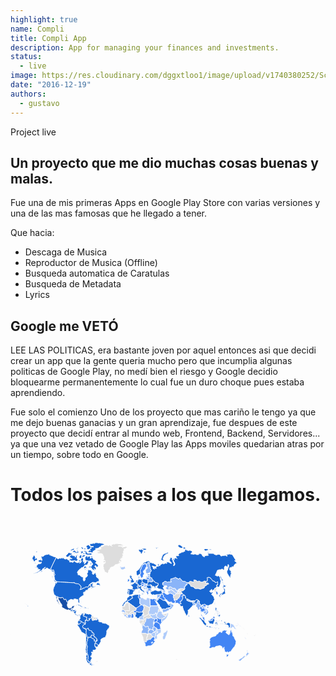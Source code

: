 ```yaml
---
highlight: true
name: Compli
title: Compli App
description: App for managing your finances and investments.
status:
  - live
image: https://res.cloudinary.com/dggxtloo1/image/upload/v1740380252/Screenshot_2025-02-24_at_02.57.07_nwdmrf.png
date: "2016-12-19"
authors:
  - gustavo
---
```


<Callout type="white">Project live</Callout>

## Un proyecto que me dio muchas cosas buenas y malas.

Fue una de mis primeras Apps en Google Play Store con varias versiones y una de las mas famosas que he llegado a tener.

Que hacia:

- Descaga de Musica
- Reproductor de Musica (Offline)
- Busqueda automatica de Caratulas
- Busqueda de Metadata
- Lyrics

## Google me VETÓ

LEE LAS POLITICAS, era bastante joven por aquel entonces asi que decidi crear un app que la gente queria mucho pero que incumplia algunas politicas de Google Play,
no medí bien el riesgo y Google decidio bloquearme permanentemente lo cual fue un duro choque pues estaba aprendiendo.

<ImageBlog
  src="/images/blog/trendymusic/data_mundi.png"
  width="718"
  height="404"
  alt="Image"
/>

Fue solo el comienzo Uno de los proyecto que mas cariño le tengo ya que me dejo
buenas ganacias y un gran aprendizaje, fue despues de este proyecto que decidí entrar
al mundo web, Frontend, Backend, Servidores... ya que una vez vetado de Google Play
las Apps moviles quedarian atras por un tiempo, sobre todo en Google.

# Todos los paises a los que llegamos.

<div className="mt-3 flex items-center justify-center rounded bg-white">
  <svg
    height="278"
    viewBox="0 0 393 278"
    fill="none"
    xmlns="http://www.w3.org/2000/svg"
  >
    <g clip-path="url(#clip0_216_7)">
      <path
        d="M260.675 124.612L261.806 125.093L262.573 124.901L262.71 124.304L263.509 124.088L264.013 123.679L264.073 122.633L264.898 122.368L265.008 121.895L265.551 122.218L265.859 122.255L266.463 122.263L267.259 122.512L267.624 122.659L268.303 122.217L268.687 122.476L268.921 121.865L269.563 121.871L269.677 121.665L269.695 121.124L270.063 120.661L270.677 120.939L270.638 121.347L270.987 121.406L271.073 122.527L271.561 122.94L271.89 122.663L272.317 122.517L272.847 121.897L273.58 121.989L274.669 121.96L274.927 122.335L274.351 122.485L273.869 122.745L272.694 122.933L271.616 123.251L271.109 123.82L271.43 124.366L271.693 125.023L271.256 125.583L271.373 126.063L271.149 126.549L270.156 126.528L270.709 127.364L270.076 127.704L269.736 128.467L269.93 129.237L269.562 129.588L269.164 129.489L268.35 129.677L268.285 130.02L267.522 130.035L267.013 130.768L267.121 131.825L265.809 132.354L265.066 132.262L264.872 132.539L264.239 132.403L263.186 132.589L261.303 131.991L262.117 130.859L261.934 130.056L261.104 129.858L260.92 129.051L260.441 128.052L260.802 127.355L260.319 127.17L260.454 126.235L260.675 124.612Z"
        fill="#DDDDDD"
        stroke="#FDFDFD"
      />
      <path
        d="M222.758 178.704L222.869 179.045L222.7 179.596L222.886 180.129L222.719 180.547L222.828 180.929L220.541 180.904L220.377 184.505L221.098 185.452L221.783 186.171L219.769 186.629L217.147 186.446L216.415 185.902L211.979 185.949L211.821 186.026L211.163 185.503L210.457 185.463L209.826 185.655L209.273 185.886L209.205 185.153L209.376 184.171L209.745 183.117L209.83 182.639L210.197 181.627L210.44 181.17L211.08 180.429L211.441 179.935L211.57 179.101L211.538 178.457L211.186 178.059L210.916 177.378L210.646 176.718L210.727 176.492L211.047 176.04L210.739 174.967L210.507 174.234L209.956 173.52L210.076 173.314L210.513 173.164L210.83 173.183L211.227 173.052L214.478 173.074L214.749 173.9L215.06 174.557L215.295 174.915L215.724 175.499L216.438 175.406L216.796 175.255L217.428 175.407L217.589 175.143L217.874 174.485L218.548 174.449L218.629 174.261L219.184 174.243L219.061 174.656L220.408 174.639L220.439 175.336L220.631 175.769L220.463 176.448L220.532 177.128L220.881 177.544L220.818 178.87L221.096 178.776L221.57 178.796L222.245 178.646L222.758 178.704ZM209.92 172.977L209.607 172.133L210.085 171.665L210.403 171.478L210.798 171.853L210.4 172.077L210.24 172.377L210.198 172.845L209.92 172.977Z"
        fill="#8AB4F8"
        stroke="#FDFDFD"
      />
      <path
        d="M217.633 117.081L217.548 117.537L217.728 118.104L218.155 118.44L218.174 118.778L217.851 118.984L217.801 119.411L217.352 120.065L217.159 119.954L217.144 119.663L216.563 119.241L216.418 118.589L216.444 117.683L216.571 117.272L216.41 117.045L216.314 116.635L216.721 115.966L216.772 116.218L217.059 116.078L217.301 116.443L217.568 116.579L217.633 117.081Z"
        fill="#8AB4F8"
        stroke="#FDFDFD"
      />
      <path
        d="M252.081 138.917L252.27 138.854L252.337 139.177L253.175 138.985L254.071 139.016L254.733 139.028L255.395 138.23L256.093 137.448L256.713 136.685L256.948 137.09L257.2 138.045L256.658 138.052L256.619 138.843L256.828 139.003L256.386 139.251L256.431 139.735L256.165 140.221L256.17 140.703L255.958 140.946L252.678 140.401L252.145 139.199L252.081 138.917Z"
        fill="#1967D2"
        stroke="#FDFDFD"
      />
      <path
        d="M131.608 236.101L131.003 236.072L129.956 236.116L129.182 232.628L129.724 233.318L130.476 234.483L131.94 235.36L133.389 235.705L133.108 236.526L132.214 236.617L131.608 236.101ZM128.682 191.996L130.862 193.906L131.774 194.076L133.185 194.951L134.357 195.403L134.567 195.931L133.685 197.791L134.802 198.105L136.056 198.272L136.881 198.054L137.748 197.117L137.795 196.052L138.315 195.821L138.925 196.507L138.983 197.47L138.166 198.16L137.487 198.666L136.426 199.864L135.205 201.579L135.059 202.574L134.955 203.871L135.116 205.11L134.927 205.415L134.961 206.234L134.976 206.906L136.449 207.967L136.421 208.867L137.179 209.425L137.193 210.065L136.457 211.752L134.993 212.503L132.979 212.82L131.8 212.712L132.154 213.52L132.094 214.524L132.393 215.205L131.875 215.679L130.831 215.891L129.784 215.433L129.436 215.789L129.823 217.149L130.562 217.549L131.076 217.092L131.497 217.805L130.612 218.252L129.959 219.144L130.069 220.545L129.956 221.316L129.006 221.345L128.346 222.114L128.263 223.187L129.486 224.202L130.485 224.465L130.416 225.78L129.391 226.639L129.106 228.416L128.335 229.031L128.059 229.759L128.717 231.312L129.58 232.166L129.139 232.105L128.168 231.907L125.749 231.795L125.16 230.933L124.9 229.779L124.281 229.906L123.804 229.385L123.338 227.794L123.983 227.111L124.106 226.176L123.801 225.438L124.076 224.164L124.044 222.255L123.762 221.416L124.147 221.138L123.931 220.616L123.397 220.345L123.644 219.739L123.063 219.234L122.525 217.643L122.877 217.35L122.369 215.686L122.365 214.279L122.408 213.088L122.953 212.574L122.383 211.279L122.172 210.074L122.818 209.213L122.596 208.113L122.997 206.853L122.806 205.66L122.503 205.429L121.669 203.251L122.129 201.963L121.876 200.742L122.104 199.624L122.639 198.445L123.313 197.686L122.902 197.196L123.084 196.801L122.8 194.794L123.894 194.186L124.142 192.924L123.994 192.643L124.774 191.544L126.208 191.827L126.919 192.664L127.25 191.713L128.5 191.737L128.682 191.996Z"
        fill="#1967D2"
        stroke="#FDFDFD"
      />
      <path
        d="M241.384 117.799L242.805 117.568L243.032 117.907L243.468 118.127L243.287 118.472L243.902 118.938L243.654 119.35L244.144 119.703L244.656 119.919L244.767 120.838L244.399 120.889L243.897 120.135L243.87 119.91L243.426 119.941L243.048 119.587L242.864 119.612L242.409 119.236L241.588 118.911L241.626 118.274L241.384 117.799Z"
        fill="#AECBFA"
        stroke="#FDFDFD"
      />
      <path
        d="M265.393 226.601L265.941 227.098L266.838 227.308L266.814 227.585L266.417 228.255L264.856 228.299L264.984 227.518L265.259 226.898L265.393 226.601Z"
        fill="#DDDDDD"
        stroke="#FDFDFD"
      />
      <path
        d="M346.402 219.184L347.216 219.772L347.844 219.611L348.769 219.369L349.327 219.509L348.754 221.262L348.224 221.767L347.664 222.947L347.449 222.515L346.356 223.504L346.164 223.412L345.559 223.315L345.408 222.005L345.622 221.016L345.502 219.681L345.779 219.016L346.402 219.184ZM353.641 183.303L353.901 184.272L354.675 183.826L354.955 184.357L355.396 184.851L355.196 185.394L355.264 186.474L355.36 187.091L355.61 187.246L355.7 188.334L355.469 188.969L355.666 189.831L356.753 190.529L357.379 191.152L358.01 191.735L357.792 192.032L358.25 192.852L358.379 194.256L358.87 193.988L359.172 194.57L359.489 194.383L359.369 195.769L359.92 196.589L360.307 197.094L360.897 198.192L360.934 199.275L360.779 200.015L360.48 200.843L360.673 201.994L360.265 203.172L359.89 203.801L359.274 204.978L359.08 205.763L358.55 206.745L357.712 207.952L356.701 208.585L355.979 209.642L355.418 210.305L354.721 211.494L354.07 212.183L353.454 213.217L352.968 214.193L352.894 214.632L352.119 215.101L350.94 215.077L349.765 215.597L349.085 216.124L348.229 216.716L347.598 216.006L347.045 215.724L347.487 214.988L346.835 215.219L345.546 216.2L344.78 215.759L344.292 215.508L343.726 215.375L342.851 214.907L342.467 213.984L342.625 212.904L342.587 212.181L342.274 211.591L341.306 211.372L341.848 210.735L341.895 209.698L341.114 210.626L340.09 210.834L340.853 210.093L341.279 209.314L341.858 208.663L342.078 207.648L340.906 208.757L340.08 209.208L339.376 210.277L338.717 209.656L338.966 208.942L338.569 207.922L338.18 207.395L338.46 207.084L337.31 206.228L336.598 206.15L335.746 205.451L333.801 205.505L332.302 205.919L331 206.32L329.996 206.186L328.712 206.816L327.715 207.093L327.299 207.785L326.772 208.313L325.894 208.298L325.181 208.382L324.331 208.117L323.536 208.221L322.798 208.258L321.967 208.934L321.676 208.876L321.049 209.217L320.442 209.629L319.66 209.55L318.979 209.521L318.07 208.612L317.565 208.341L317.798 207.577L318.375 207.418L318.607 207.11L318.687 206.638L319.065 205.729L319.14 204.948L318.882 203.603L318.897 202.874L319.105 202.132L318.868 201.291L318.915 200.899L318.562 200.387L318.624 199.369L318.211 198.365L318.169 197.805L318.558 198.375L318.408 197.191L318.877 197.569L319.087 198.068L319.217 197.428L318.871 196.415L318.829 196.03L318.668 195.644L318.919 194.93L319.21 194.621L319.477 194.016L319.491 193.28L320.072 192.414L319.986 193.356L320.603 192.511L321.532 192.114L322.167 191.607L323.064 191.169L323.585 191.097L323.834 191.249L324.77 190.812L325.455 190.703L325.656 190.436L325.989 190.319L326.568 190.374L327.764 190.026L328.439 189.5L328.815 188.863L329.578 188.257L329.693 187.762L329.831 187.103L330.725 186.089L331.044 187.149L331.552 186.911L331.242 186.326L331.68 185.737L332.114 186.013L332.36 185.091L333.029 184.508L333.366 184.041L333.943 183.846L333.987 183.499L334.481 183.651L334.519 183.344L335.012 183.188L335.584 183.034L336.303 183.601L336.84 184.33L337.509 184.343L338.201 184.48L338.054 183.796L338.688 182.841L339.239 182.542L339.078 182.231L339.633 181.543L340.352 181.124L340.889 181.276L341.861 181.065L341.889 180.45L341.14 180.051L341.752 179.875L342.431 180.192L342.97 180.692L343.844 181.014L344.174 180.896L344.803 181.276L345.514 180.938L345.897 181.047L346.199 180.825L346.604 181.43L346.249 182.085L345.754 182.572L345.394 182.607L345.452 183.084L345.055 183.699L344.58 184.292L344.61 184.646L345.38 185.328L346.148 185.741L346.674 186.171L347.346 186.921L347.66 186.928L348.159 187.256L348.251 187.658L349.24 188.105L350.017 187.701L350.363 187.034L350.646 186.492L350.911 185.804L351.373 184.827L351.299 184.239L351.428 183.886L351.406 183.176L351.685 182.243L351.913 181.998L351.806 181.58L352.158 180.943L352.431 180.284L352.509 179.933L352.953 179.484L353.204 180.089L353.197 180.856L353.456 181.006L353.434 181.525L353.751 182.156L353.741 182.845L353.641 183.303Z"
        fill="#4285F4"
        stroke="#FDFDFD"
      />
      <path
        d="M213.505 108.406L213.463 108.988L212.885 108.993L213.117 109.305L212.836 110.222L212.63 110.463L211.76 110.493L211.266 110.807L210.426 110.717L208.961 110.368L208.725 109.865L207.755 110.111L207.619 110.399L207.032 110.186L206.487 110.165L206.045 109.903L206.179 109.542L206.136 109.301L206.423 109.227L206.941 109.61L207.074 109.224L207.98 109.291L208.694 109.022L209.165 109.067L209.502 109.355L209.564 109.113L209.384 108.193L209.736 107.995L210.069 107.333L210.844 107.793L211.357 107.202L211.711 107.076L212.523 107.511L212.987 107.434L213.469 107.723L213.37 107.895L213.505 108.406Z"
        fill="#4285F4"
        stroke="#FDFDFD"
      />
      <path
        d="M244.399 120.889L243.668 120.722L243.074 120.127L242.864 119.612L243.047 119.586L243.426 119.941L243.87 119.91L243.897 120.135L244.399 120.889ZM246.411 116.741L247.06 117.441L247.707 118.389L248.196 118.425L248.542 118.782L247.702 118.912L247.651 119.954L247.562 120.429L247.188 120.727L247.31 121.396L247.056 121.468L246.334 120.788L246.623 120.108L246.24 119.732L245.878 119.829L244.767 120.838L244.656 119.919L244.144 119.703L243.654 119.35L243.902 118.938L243.287 118.472L243.468 118.127L243.032 117.907L242.805 117.568L242.999 117.335L243.825 117.709L244.393 117.79L244.521 117.628L243.91 116.905L244.143 116.693L244.444 116.734L245.253 117.545L245.747 117.627L245.851 117.281L246.411 116.741Z"
        fill="#8AB4F8"
        stroke="#FDFDFD"
      />
      <path
        d="M228.807 171.549L228.779 170.217L228.505 169.71L229.179 169.805L229.5 169.167L230.095 169.243L230.132 169.674L230.368 169.937L230.406 170.293L230.126 170.518L229.684 171.1L229.284 171.512L228.807 171.549Z"
        fill="#AECBFA"
        stroke="#FDFDFD"
      />
      <path
        d="M199.787 103.754L200.499 103.878L201.418 103.574L202.033 104.201L202.61 104.549L202.486 105.547L202.237 105.597L202.144 106.414L201.274 105.773L200.775 105.874L200.052 105.18L199.582 104.607L199.118 104.583L198.972 104.057L199.787 103.754Z"
        fill="#4285F4"
        stroke="#FDFDFD"
      />
      <path
        d="M199.453 159.666L198.541 159.797L198.263 159.028L198.34 156.471L198.102 156.245L198.062 155.698L197.666 155.302L197.35 154.981L197.468 154.395L197.863 154.262L198.099 153.77L198.612 153.675L198.849 153.333L199.243 153.011L199.638 153.011L200.468 153.655L200.43 154.015L200.669 154.678L200.433 155.131L200.553 155.434L200.04 156.132L199.685 156.471L199.488 157.168L199.529 157.883L199.453 159.666Z"
        fill="#AECBFA"
        stroke="#FDFDFD"
      />
      <path
        d="M193.395 155.906L192.644 155.622L192.13 155.66L191.734 155.943L191.26 155.697L191.063 155.339L190.55 155.093L190.514 154.45L190.792 153.958L190.755 153.579L191.667 152.668L191.828 151.888L192.105 151.622L192.656 151.774L193.09 151.546L193.249 151.241L194.117 150.745L194.315 150.382L195.339 149.923L195.93 149.751L196.205 149.98H196.913L196.835 150.516L196.953 151.032L197.584 151.775L197.624 152.308L198.887 152.574L198.849 153.333L198.613 153.675L198.1 153.77L197.863 154.262L197.468 154.395L196.52 154.376L196.006 154.281L195.651 154.451L195.176 154.376L193.28 154.432L193.239 155.056L193.395 155.906Z"
        fill="#DDDDDD"
        stroke="#FDFDFD"
      />
      <path
        d="M296.754 140.879L296.878 141.758L296.462 141.581L296.672 142.537L296.276 141.932L296.149 141.301L295.834 140.733L295.305 140.044L294.285 140.002L294.475 140.512L294.217 141.173L293.715 140.936L293.59 141.164L293.262 141.047L292.819 140.953L292.522 139.954L292 139.037L292.087 138.312L291.377 137.995L291.541 137.535L292.167 137.065L291.292 136.437L291.506 135.595L292.444 136.119L292.996 136.17L293.21 137.022L294.243 137.166L295.247 137.124L295.9 137.318L295.559 138.365L295.103 138.437L294.86 139.146L295.577 139.771L295.615 138.986L295.926 138.979L296.754 140.879Z"
        fill="#4285F4"
        stroke="#FDFDFD"
      />
      <path
        d="M219.57 113.807L219.901 114.387L220.297 114.266L221.082 114.468L222.594 114.545L223.044 114.167L224.231 113.849L225.003 114.33L225.639 114.462L225.134 115.05L224.842 116.023L225.234 116.8L224.333 116.627L223.329 117.05L223.378 117.733L222.422 117.856L221.688 117.409L220.897 117.78L220.116 117.742L219.986 116.854L219.442 116.424L219.615 116.239L219.494 116.079L219.614 115.641L219.992 115.221L219.439 114.624L219.334 114.136L219.57 113.807Z"
        fill="#4285F4"
        stroke="#FDFDFD"
      />
      <path
        d="M112.867 139.11L112.587 139.167L112.407 138.467L112.066 138.111L112.406 137.334L112.707 137.402L112.958 138.415L112.867 139.11ZM113.029 135.667L111.84 135.852L111.83 135.393L112.347 135.299L113.036 135.354L113.029 135.667ZM113.917 135.684L113.601 136.55L113.431 136.381L113.522 135.739L113.128 135.252L113.149 135.106L113.917 135.684Z"
        fill="#AECBFA"
        stroke="#FDFDFD"
      />
      <path
        d="M215.784 112.975L216.15 112.972L215.927 113.583L216.47 114.116L216.36 114.768L216.105 114.816L215.929 114.957L215.614 115.26L215.506 116.022L214.558 115.499L214.163 114.947L213.744 114.649L213.279 114.141L213.039 113.699L212.497 113.071L212.689 112.481L213.07 112.808L213.275 112.524L213.748 112.473L214.636 112.702L215.329 112.673L215.784 112.975Z"
        fill="#8AB4F8"
        stroke="#FDFDFD"
      />
      <path
        d="M219.391 99.7424L220.338 99.7292L221.342 99.1403L221.476 98.2453L222.234 97.7315L222.069 97.044L222.635 96.7683L223.619 96.1362L224.663 96.5194L224.842 96.9168L225.344 96.7209L226.321 97.0761L226.499 97.7899L226.333 98.216L227.033 99.2283L227.484 99.5077L227.444 99.7955L228.138 100.043L228.464 100.453L228.112 100.796L227.297 100.759L227.134 100.891L227.433 101.402L227.742 102.345L226.938 102.461L226.652 102.797L226.655 103.558L226.25 103.413L225.369 103.503L225.087 103.153L224.72 103.412L224.346 103.215L223.563 103.202L222.431 102.838L221.43 102.75L220.652 102.786L220.152 103.199L219.695 103.256L219.609 102.597L219.274 101.912L219.851 101.597L219.804 100.98L219.478 100.416L219.391 99.7424Z"
        fill="#8AB4F8"
        stroke="#FDFDFD"
      />
      <path
        d="M99.4256 146.002L99.4047 145.841L99.5684 145.784L99.7484 145.927L100.224 145.211L100.419 145.214L100.401 145.374L100.594 145.397L100.558 145.718L100.305 146.215L100.403 146.397L100.239 146.815L100.305 146.935L100.084 147.531L99.8542 147.847L99.6557 147.864L99.377 148.279L99.0625 148.274L99.2818 146.941L99.4256 146.002Z"
        fill="#4285F4"
        stroke="#FDFDFD"
      />
      <path
        d="M123.994 192.643L123.233 192.815L122.627 191.17L121.905 189.857L122.145 188.717L121.511 188.228L121.275 187.377L120.694 186.593L121.253 185.326L120.704 184.369L120.948 183.975L120.719 183.546L121.069 182.957L121.039 181.983L121.025 181.186L121.237 180.796L120.178 178.945L121.013 179.036L121.565 179.013L121.783 178.665L122.747 178.196L123.279 177.769L124.733 177.569L124.656 178.415L124.798 178.858L124.761 179.629L126.004 180.645L127.237 180.81L127.698 181.252L128.46 181.459L128.914 181.785L129.623 181.78L130.274 182.105L130.355 182.764L130.613 183.111L130.645 183.597L130.332 183.619L130.858 184.961L132.943 184.982L132.835 185.667L132.985 186.116L133.597 186.425L133.887 187.149L133.802 188.076L133.53 188.592L133.702 189.244L133.37 189.485L133.301 189.129L132.273 188.545L131.255 188.536L129.367 188.893L128.952 189.932L128.972 190.57L128.682 191.996L128.5 191.737L127.249 191.713L126.918 192.664L126.207 191.827L124.774 191.544L123.994 192.643Z"
        fill="#1967D2"
        stroke="#FDFDFD"
      />
      <path
        d="M135.205 201.579L136.426 199.864L137.487 198.666L138.166 198.16L138.983 197.47L138.924 196.507L138.314 195.821L137.795 196.052L137.959 195.357L138.007 194.646L137.984 193.999L137.576 193.781L137.166 193.968L136.773 193.932L136.574 193.47L136.397 192.386L136.169 192.028L135.401 191.716L134.994 191.961L133.805 191.754L133.739 190.137L133.37 189.485L133.702 189.244L133.531 188.592L133.802 188.076L133.887 187.149L133.597 186.425L132.985 186.116L132.835 185.667L132.943 184.982L130.858 184.961L130.332 183.619L130.646 183.597L130.614 183.111L130.355 182.764L130.274 182.105L129.623 181.78L128.914 181.785L128.46 181.459L127.698 181.252L127.238 180.81L126.004 180.645L124.761 179.629L124.798 178.858L124.657 178.415L124.734 177.569L123.28 177.769L122.747 178.196L121.783 178.665L121.565 179.013L121.013 179.036L120.178 178.945L119.597 179.162L119.076 179.03L119.062 177.293L118.187 177.974L117.236 177.941L116.77 177.346L116.054 177.273L116.228 176.79L115.601 176.1L115.121 175.082L115.39 174.869L115.371 174.389L116.033 174.06L115.893 173.446L116.158 173.062L116.221 172.525L117.47 171.756L118.338 171.543L118.492 171.371L119.485 171.406L119.954 168.316L119.951 167.839L119.789 167.191L119.312 166.772L119.313 165.972L119.909 165.782L120.146 165.896L120.188 165.458L119.553 165.343L119.519 164.638L121.662 164.678L122.062 164.279L122.337 164.641L122.57 165.307L122.77 165.155L123.362 165.764L124.236 165.688L124.436 165.346L125.271 165.081L125.709 164.891L125.871 164.416L126.629 164.094L126.591 163.866L125.64 163.77L125.531 163.066L125.583 162.306L125.073 162.019L125.273 161.905L126.103 162.059L126.971 162.347L127.293 162.081L128.09 161.912L129.328 161.477L129.734 161.06L129.622 160.737L130.178 160.7L130.45 160.948L130.281 161.442L130.634 161.613L130.902 162.146L130.578 162.525L130.406 163.492L130.677 164.061L130.752 164.573L131.423 165.104L131.979 165.161L132.099 164.934L132.417 164.878L132.934 164.689L133.294 164.386L133.888 164.481L134.166 164.444L134.761 164.539L134.882 164.312L134.686 164.085L134.808 163.763L135.243 163.858L135.761 163.745L136.393 163.992L136.867 164.219L137.227 163.917L137.465 163.974L137.621 164.277L138.137 164.202L138.578 163.786L138.905 162.955L139.594 161.935L139.952 161.879L140.22 162.504L140.834 164.45L141.389 164.639L141.424 165.412L140.589 166.318L140.946 166.657L142.891 166.827L142.934 167.958L143.765 167.222L145.155 167.618L146.984 168.295L147.544 168.953L147.35 169.556L148.657 169.216L150.805 169.816L152.432 169.758L154.068 170.678L155.511 171.918L156.348 172.237L157.3 172.292L157.702 172.63L158.082 174.061L158.292 174.721L157.896 176.574L157.361 177.315L155.863 178.878L155.194 180.158L154.4 181.137L154.125 181.157L153.881 181.983L154.05 184.12L153.819 185.884L153.74 186.644L153.411 187.094L153.3 188.642L152.296 190.166L152.178 191.376L151.356 191.899L151.131 192.599L149.964 192.61L148.287 193.085L147.589 193.614L146.414 193.987L145.213 194.949L144.425 196.135L144.313 197.034L144.568 197.708L144.493 198.944L144.318 199.526L143.618 200.22L142.66 202.412L141.854 203.418L141.195 204.002L140.844 205.226L140.247 205.945L139.856 205.242L140.278 204.635L139.567 203.794L138.645 203.108L137.441 202.323L137.064 202.371L135.877 201.421L135.205 201.579Z"
        fill="#1967D2"
        stroke="#FDFDFD"
      />
      <path
        d="M322.336 161.287L322.755 160.849L323.64 160.21L323.625 160.785L323.574 161.519L323.058 161.501L322.833 161.898L322.336 161.287Z"
        fill="#AECBFA"
        stroke="#FDFDFD"
      />
      <path
        d="M294.586 133.878L295.118 134.268L295.171 135.028L294.291 135.091L293.389 135.027L292.726 135.232L291.684 134.792L291.604 134.541L292.178 133.597L292.7 133.266L293.522 133.543L294.064 133.551L294.586 133.878Z"
        fill="#DDDDDD"
        stroke="#FDFDFD"
      />
      <path
        d="M228.344 191.488L226.786 192.333L225.773 193.203L225.348 194L225.017 194.439L224.431 194.516L224.211 195.097L224.078 195.459L223.407 195.738L222.519 195.672L222.031 195.327L221.573 195.183L221.019 195.462L220.763 196.026L220.207 196.387L219.683 196.911L218.906 197.029L218.69 196.622L218.796 195.895L218.219 194.765L217.915 194.583L218.031 191.142L219.084 191.107L219.25 186.996L220.074 186.96L221.772 186.558L222.149 187.026L222.869 186.582L223.222 186.583L223.818 186.333L224.012 186.412L224.411 187.346L224.6 187.542L224.928 188.206L226.13 189.485L226.593 189.624L226.576 190.018L226.856 190.768L227.667 190.95L228.344 191.488Z"
        fill="#DDDDDD"
        stroke="#FDFDFD"
      />
      <path
        d="M213.316 158.363L214.226 158.287L214.421 157.986L214.62 158.023L214.899 158.268L216.241 157.833L216.712 157.4L217.301 157.022L217.177 156.626L217.493 156.513L218.562 156.586L219.583 156.075L220.354 154.844L220.9 154.388L221.607 154.197L221.735 154.69L222.38 155.37L222.388 155.843L222.198 156.297L222.283 156.637L222.684 156.976L223.522 157.446L224.123 157.897L224.128 158.255L224.889 158.838L225.371 159.326L225.657 159.984L226.455 160.434L226.657 160.772L226.302 160.904L225.588 160.867L224.754 160.755L224.358 160.849L224.162 161.112L223.806 161.15L223.407 160.926L222.182 161.471L221.666 161.359L221.508 161.453L221.195 162.109L220.361 161.903L219.567 161.792L218.85 161.38L217.935 161.006L217.343 161.362L216.95 161.925L216.835 162.692L216.12 162.637L215.365 162.45L214.733 163.049L214.142 164.078L214.021 163.741L213.98 163.236L213.463 162.881L213.064 162.32L212.983 161.927L212.464 161.347L212.542 161.01L212.42 160.541L212.494 159.697L212.77 159.491L213.316 158.363Z"
        fill="#DDDDDD"
        stroke="#FDFDFD"
      />
      <path
        d="M132.292 109.718L132.982 109.934L133.931 109.939L133.317 110.504L132.935 110.59L131.775 109.946L131.612 109.453L132.058 109.025L132.292 109.718ZM134.863 106.086L134.355 106.095L133.155 105.578L132.362 104.843L132.745 104.73L133.995 105.152L134.879 105.811L134.863 106.086ZM72.9895 103.917L72.4112 104.09L71.0089 103.27L70.922 102.699L70.2286 102.08L70.2063 101.644L69.3134 101.277L69.242 100.393L69.4555 100.023L70.3935 100.453L70.9101 100.739L71.7789 100.968L71.8948 101.549L72.1254 102.326L72.902 103.027L72.9895 103.917ZM140.91 103.9L140.037 105.191L140.769 104.708L141.396 105.03L140.948 105.545L141.776 105.97L142.265 105.633L143.194 106.11L142.732 107.167L143.456 106.939L143.474 107.731L143.622 108.621L143.025 109.874L142.546 109.91L141.935 109.627L142.341 108.464L142.083 108.261L140.718 109.497L140.11 109.432L140.947 108.77L140.027 108.401L138.931 108.444L136.987 108.339L136.917 107.917L137.622 107.419L137.26 107.01L138.283 106.143L139.707 103.813L140.498 102.994L141.446 102.484L141.894 102.575L141.609 102.977L140.91 103.9ZM67.2607 94.3763L68.264 94.3187L67.2317 96.1613L67.5551 97.5533L67.1659 97.5213L66.8591 96.7295L66.805 95.9532L66.525 95.383L66.6441 94.6416L66.8968 94.1115L67.2607 94.3763ZM122.947 84.3671L122.321 85.2625L121.96 85.0907L121.835 84.5713L121.936 84.4566L122.422 83.9416L122.814 83.9959L122.947 84.3671ZM120.786 83.261L119.405 84.1473L118.779 84.0768L118.721 83.5861L119.628 82.819L120.891 82.9006L120.786 83.261ZM119.403 77.721L119.313 78.5457L119.89 78.2998L120.269 78.804L121.063 79.492L121.938 80.1487L121.75 81.0109L122.488 80.9035L122.971 81.5556L121.985 82.0486L120.687 81.5312L120.396 80.7026L119.219 81.5886L117.607 82.439L117.635 81.3567L116.321 81.4523L117.4 80.5908L117.976 79.1814L118.801 77.5166L119.403 77.721ZM128.6 75.5178L127.573 75.5466L127.619 74.6032L128.325 73.5327L129.231 73.3305L129.743 73.9265L129.545 74.7333L129.343 74.9811L128.6 75.5178ZM112.286 70.3634L111.49 71.0131L110.505 70.3034L109.732 70.4387L108.857 69.454L109.859 68.8866L110.778 68.0973L111.517 68.7296L111.915 69.151L112.03 69.5444L112.286 70.3634ZM128.412 111.637L127.909 110.822L128.299 108.855L127.912 108.422L127.211 108.645L126.929 108.24L125.942 109.316L125.423 110.425L124.926 111.065L124.444 111.267L124.101 111.328L123.918 111.685L122.054 111.622L120.52 111.57L120.024 111.819L118.711 112.786L118.575 112.901L118.128 113.437L117.173 113.404L116.181 113.369L115.688 113.591L115.778 113.858L115.759 114.286L115.728 114.428L114.248 115.089L113.131 115.263L111.788 115.949L111.529 115.94L111.205 115.716L111.136 115.524L111.205 115.385L111.537 114.898L112.192 114.135L112.675 113.315L112.772 112.087L112.851 110.798L111.955 110.075L112.129 109.811L112.024 109.634L111.733 109.622L111.605 109.394L111.616 109.047L111.398 109.187L111.156 109.127L111.228 108.981L111.047 108.824L111.029 108.45L110.385 107.947L109.679 107.414L108.85 106.796L108.05 106.226L107.036 106.612L106.711 106.597L105.586 106.162L104.702 106.324L103.86 105.798L102.915 105.52L102.259 105.385L102.007 105.115L102.058 104.29L101.735 104.273L101.532 104.858L99.4847 104.752L96.0718 104.57L92.6949 104.382L89.6772 104.209L86.6954 104.031L83.7496 103.85L80.696 103.657L79.726 103.594L76.7802 103.4L73.9421 103.207L73.7984 103.197L72.415 101.533L71.9551 100.789L70.4122 100.014L70.4227 98.5421L70.9058 97.5702L69.9356 96.785L70.2816 95.4436L69.5682 94.1414L69.9092 93.2968L70.7654 92.5215L71.1954 91.4666L69.9721 90.2499L69.8414 88.1763L69.7893 86.8788L69.2492 85.9852L68.9165 85.199L68.8539 84.2132L67.6343 84.7179L66.2733 85.6147L65.9482 84.3476L65.6612 83.4864L64.9705 82.8954L64.0518 82.7277L69.1969 71.9438L73.0261 64.4349L74.3826 65.1623L75.2629 66.3728L76.0966 66.6743L77.2735 65.9454L78.6783 65.4309L79.852 65.8529L81.6223 65.1244L83.2767 64.8247L83.4996 65.7478L84.3643 65.3425L85.0092 64.4206L85.5343 64.7148L86.1377 66.752L87.9544 65.512L87.3217 67.0834L88.5554 66.8722L89.1732 66.3276L90.1967 66.5636L91.1327 67.5843L92.8581 68.5765L93.9165 69.0534L94.8645 69.0181L95.61 70.159L93.9519 70.9929L95.372 71.5975L97.8729 71.6179L98.7908 71.3325L99.2395 72.6162L100.631 71.7271L100.039 70.8026L100.884 70.1936L102.006 70.2042L102.786 70.0744L103.332 70.6161L103.808 71.7664L104.864 71.697L106.094 72.7341L107.583 72.5666L108.853 72.7161L109.208 71.4896L110.128 71.2317L111.257 72.0161L110.597 73.8461L111.693 72.36L112.417 72.4572L113.498 70.5413L112.987 69.2504L112.28 68.346L113.179 66.129L114.768 64.7372L115.794 65.1617L116.329 66.1442L116.689 68.5405L115.554 69.4477L117.054 69.9935L116.332 71.98L118.063 70.5601L118.683 71.9039L117.914 73.3199L118.354 74.6821L119.74 73.3643L120.956 71.7488L121.701 69.5928L122.905 69.8622L124.112 70.2317L124.965 71.3167L124.73 72.2752L123.745 73.237L124.065 74.3197L123.651 75.2415L121.503 76.4215L120.15 76.6148L119.391 75.9741L118.829 76.906L117.449 78.4113L116.929 79.2013L115.484 80.3604L114.125 80.3875L113.15 81.1008L112.71 82.2526L111.577 82.3877L109.972 83.7512L108.315 85.6714L107.505 86.9959L106.827 88.9932L108.101 89.3711L108.057 90.966L108.114 92.2609L109.56 92.0076L111.102 92.8403L111.891 93.508L112.361 94.3206L113.443 94.8552L114.269 95.5657L115.841 95.7598L116.842 95.9773L116.335 97.3458L116.201 98.933L116.493 100.706L117.581 102.227L118.449 101.769L119.374 100.204L119.502 97.7192L119.016 96.8537L120.781 96.1757L122.143 95.1155L122.983 94.0207L123.162 92.9112L122.871 91.4831L122.071 90.1819L123.633 88.4722L123.648 86.8881L124.09 84.1639L124.839 83.7847L126.31 84.3547L127.231 84.588L128.117 84.1865L128.796 84.8257L129.712 85.8896L129.811 86.5756L131.464 86.779L131.078 88.2225L130.876 90.3456L131.662 90.6682L132.152 91.6833L133.732 90.8205L135.035 89.02L135.86 88.2485L136.234 89.7922L137.004 91.952L137.657 93.9566L137.068 94.9513L138.168 95.8944L138.856 96.8403L140.312 97.2963L140.845 97.8238L140.983 99.1573L141.717 99.3929L142 99.9809L141.76 101.719L140.95 102.262L140.144 102.777L138.411 103.261L136.938 104.437L135.21 104.635L133.166 104.235L131.666 104.183L130.61 104.248L129.564 105.303L128.174 105.91L126.329 107.797L124.894 109.083L125.774 108.892L127.797 107.026L130.133 105.878L131.671 105.78L132.391 106.532L131.261 107.493L131.287 109.05L131.406 110.154L132.586 110.894L134.297 110.751L135.604 109.158L135.491 110.203L136.016 110.752L134.617 111.629L132.235 112.424L131.111 112.941L129.788 113.925L129.034 113.808L129.218 112.622L131.191 111.505L129.576 111.504L128.412 111.637ZM99.6597 60.4133L98.7879 61.3338L100.933 60.9528L101.667 62.1376L103.091 61.1761L103.574 61.9873L103.402 64.1236L104.209 63.2915L104.515 61.0804L105.389 60.8425L106.104 61.2659L106.689 62.2329L106.358 64.3407L106.053 65.7994L107.105 66.987L108.298 68.1015L107.862 68.973L106.356 68.9644L106.624 69.7949L106.053 70.503L104.55 70.0427L103.241 69.3515L102.187 69.3482L100.262 69.8493L97.9103 69.9161L96.2336 69.946L96.1578 68.9494L95.1872 68.2711L94.3385 68.389L93.942 66.6504L94.6315 66.5137L96.1346 66.3263L97.3138 66.5713L98.6075 66.3203L97.112 65.6752L95.204 65.5965L93.9986 65.4153L93.8778 64.5891L96.236 64.0243L94.9145 63.8999L93.6523 63.1441L95.0909 61.6648L96.1074 60.88L98.9744 59.8658L99.6597 60.4133ZM108.119 60.7423L106.794 62.058L106.08 60.4304L106.525 60.1403L107.68 60.1991L108.119 60.7423ZM131.72 63.7203L131.636 64.2876L130.739 64.1446L129.832 64.0355L128.822 64.24L128.611 64.1149L128.035 62.9103L128.314 62.1689L128.787 62.0632L130.629 62.4377L131.72 63.7203ZM123.082 62.8728L123.311 64.1998L124.683 62.6164L127.106 61.9536L127.849 64.2311L127.293 65.5422L129.179 65.091L130.233 64.3548L131.812 65.5465L132.694 66.5986L132.532 67.4591L134.277 67.1331L134.808 68.4855L136.687 69.3998L137.223 70.2493L137.562 72.115L135.702 72.9281L137.487 74.285L138.79 74.7842L139.648 76.6038L141.046 76.7747L140.447 78.0749L138.347 80.1239L137.427 79.2654L136.433 77.4132L135.202 77.5972L134.835 78.6515L135.518 79.7549L136.561 80.6495L136.805 81.156L136.984 82.9369L136.384 84.2036L135.332 83.6695L133.357 82.1383L134.273 83.7357L134.99 84.8226L135.011 85.4491L132.642 84.6127L130.93 83.497L130.027 82.5648L130.491 82.071L129.346 81.0807L128.271 80.1148L128.12 80.6663L125.41 80.7792L124.828 80.1183L125.808 78.7969L127.516 78.8746L129.437 78.7735L129.324 78.1017L129.908 77.1822L131.569 75.4511L131.551 74.5707L131.379 73.9037L130.306 72.8736L128.685 72.0941L129.402 71.6419L128.841 70.3854L128.094 70.1943L127.607 69.4745L126.98 70.0428L125.3 70.1534L122.26 69.4664L120.598 68.7407L119.291 68.3157L118.821 67.5393L120.049 66.6961L118.836 66.5878L119.303 64.4844L120.626 62.6806L121.821 61.9115L124.213 61.5452L123.082 62.8728ZM111.99 60.2318L112.815 60.7745L114.434 60.6852L114.404 61.3187L113.214 62.2358L114.139 63.2901L113.269 65.1316L111.565 65.7906L110.793 65.533L110.519 64.6722L109.028 62.8636L109.305 62.1883L110.951 62.6263L110.557 61.1666L111.99 60.2318ZM117.168 63.1163L115.65 64.6063L114.702 64.4046L114.885 62.5197L115.319 61.4889L116.097 60.6351L117.171 60.1457L118.897 60.3979L120.31 61.0619L118.325 62.8261L117.168 63.1163ZM92.588 63.3844L89.8368 64.1182L89.8041 63.1379L88.3522 61.7659L89.1615 60.916L90.5105 59.4338L91.9488 58.1036L91.7988 56.6498L94.8191 56.6819L95.7582 57.3298L97.849 57.733L98.3687 58.4687L98.8519 59.5029L97.5314 59.9116L94.7556 61.1258L93.0022 62.4959L92.588 63.3844ZM118.609 58.4001L117.827 59.1936L116.697 58.8835L115.898 58.2233L116.752 57.2769L118.184 56.8146L118.587 57.6694L118.609 58.4001ZM116.186 54.1094L116.37 55.2021L115.913 56.3668L114.85 57.9537L113.38 58.0196L112.636 57.5481L113.204 56.2888L111.801 56.2797L112.481 54.5812L113.333 54.7643L114.887 54.1143L115.997 54.4058L116.186 54.1094ZM107.71 54.3008L107.671 55.1368L108.584 54.8538L109.408 55.0377L109.069 56.1452L108.098 57.1258L105.115 57.1468L102.587 57.8051L101.257 57.7119L101.513 56.9584L103.673 56.2123L99.8106 55.9761L98.8262 55.44L101.033 53.397L102.121 52.8536L104.051 53.9368L104.91 55.4586L106.252 55.8311L106.071 53.5192L107.216 52.8175L107.941 53.199L107.71 54.3008ZM119.645 53.6339L120.225 54.4545L121.839 54.6327L122.259 55.4244L121.758 56.2288L122.503 56.849L122.809 57.4193L123.911 57.6075L125.033 57.9097L126.518 57.5583L128.277 57.5357L129.549 57.8446L130.162 58.7324L130.043 59.6219L129.336 60.1558L127.912 60.5122L126.959 60.1282L124.421 60.2654L122.69 60.137L121.442 59.7142L119.483 58.7966L119.674 57.5929L119.981 56.5052L119.574 55.4461L117.973 54.9911L117.334 54.1643L118.015 53.2849L119.645 53.6339ZM102.819 50.0821L101.797 51.8578L100.795 52.5411L99.9715 52.5461L97.9343 53.3214L96.4567 53.4748L95.5868 52.8086L97.8499 51.3159L100.304 50.044L101.534 50.2712L102.819 50.0821ZM120.715 52.7552L120.305 52.7884L118.858 52.4583L118.937 51.7788L120.542 52.0091L120.915 52.4965L120.715 52.7552ZM107.723 50.6592L105.888 51.1107L105.064 50.1993L106.104 49.5487L107.376 49.478L108.308 50.0301L107.723 50.6592ZM109.18 48.6345L107.987 48.9309L106.665 48.7398L106.826 48.4224L108.02 47.8271L108.36 48.0051L109.18 48.6345ZM119.647 51.3342L118.259 51.6565L117.816 51.0713L117.87 50.1309L118.239 49.1803L119.232 49.3887L119.619 49.603L120.203 50.5414L119.647 51.3342ZM116.521 50.292L116.4 51.3059L115.222 50.87L114.238 49.956L112.491 49.6406L113.604 49.0352L112.897 48.3483L113.267 47.4633L114.676 47.9975L116.423 49.1142L116.521 50.292ZM128.225 48.4237L128.835 49.3186L127.483 49.867L125.308 51.4585L123.804 51.452L122.293 50.953L121.834 49.914L122.193 49.0877L123.096 48.5306L121.677 48.3569L121.141 47.4902L121.134 46.3411L122.185 45.3612L123.058 44.6969L123.912 44.6347L123.85 44.0178L125.702 44.1274L126.075 45.555L127.169 46.2003L128.262 46.7958L128.225 48.4237ZM145.654 41.6652L147.571 42.0235L149.059 42.5052L150.202 43.2893L149.926 43.9432L147.761 44.8067L145.734 45.1283L144.85 45.6337L146.54 45.7447L144.224 47.0312L142.739 47.5971L140.736 49.3752L138.99 49.6192L138.315 50.0417L135.847 50.048L136.842 50.4676L136.133 50.8027L136.393 51.9877L135.362 52.7248L133.904 53.2199L133.204 54.0971L131.839 54.6328L131.769 55.1711L133.213 55.1889L133.018 55.7512L130.385 56.8542L128.445 56.0545L125.933 56.1549L124.793 55.7677L123.305 55.4961L123.617 54.3909L125.331 54.0598L125.572 52.374L126.125 52.2733L127.882 53.4948L127.347 51.9226L126.221 51.3568L127.241 50.535L128.861 50.141L129.419 49.3415L128.686 48.3097L128.866 47.0344L130.945 47.396L131.465 47.7038L133.008 46.9956L131.393 46.5229L128.592 46.3695L127.581 45.3972L127.385 44.34L126.825 43.5305L127.069 42.6408L128.402 42.328L129.312 42.3557L130.979 42.1685L132.51 41.3868L133.37 41.6246L133.882 42.389L135.045 41.1196L136.206 40.8593L137.674 40.7212L139.98 40.8947L140.247 41.1881L142.584 41.0019L144.117 41.3366L145.654 41.6652Z"
        fill="#1967D2"
        stroke="#FDFDFD"
      />
      <path
        d="M206.136 109.301L206.179 109.542L206.045 109.903L206.488 110.165L207.032 110.186L206.941 110.761L206.512 111.001L205.781 110.838L205.578 111.41L205.07 111.459L204.882 111.222L204.348 111.699L203.876 111.772L203.433 111.465L203.057 110.871L202.589 111.087L202.577 110.443L203.323 109.649L203.279 109.288L203.716 109.407L204 109.165L204.868 109.186L205.04 108.871L206.136 109.301Z"
        fill="#1967D2"
        stroke="#FDFDFD"
      />
      <path
        d="M129.181 232.628L129.955 236.116L131.002 236.072L131.607 236.101L131.401 236.759L130.709 237.279L130.21 237.246L129.623 237.135L128.781 236.681L127.72 236.51L126.291 235.679L125.109 234.87L123.359 233.187L124.244 233.467L125.864 234.462L127.256 234.965L127.619 234.227L127.692 233.136L128.435 232.473L129.181 232.628ZM123.993 192.643L124.141 192.924L123.894 194.186L122.799 194.794L123.083 196.801L122.901 197.196L123.312 197.686L122.639 198.445L122.104 199.624L121.875 200.742L122.128 201.963L121.668 203.251L122.502 205.429L122.806 205.66L122.996 206.853L122.595 208.113L122.818 209.213L122.171 210.074L122.383 211.279L122.953 212.574L122.407 213.088L122.365 214.279L122.369 215.686L122.876 217.35L122.524 217.643L123.062 219.234L123.644 219.739L123.396 220.345L123.93 220.616L124.146 221.138L123.761 221.416L124.044 222.255L124.076 224.164L123.8 225.438L124.105 226.176L123.983 227.111L123.337 227.794L123.803 229.385L124.281 229.906L124.899 229.778L125.159 230.933L125.749 231.795L128.167 231.907L129.138 232.105L128.254 232.139L127.875 232.522L127.122 233.133L127.276 234.589L126.896 234.632L125.655 234.177L124.276 233.147L122.866 232.31L122.32 231.363L122.392 230.449L121.661 229.472L120.931 226.926L121.044 225.491L121.885 224.341L120.229 223.958L120.935 222.655L120.764 220.289L122.004 220.752L121.966 217.825L121.195 217.496L121.209 219.222L120.545 219.054L120.478 217.072L120.314 214.522L120.625 213.595L120.08 212.289L119.733 210.81L120.139 210.754L120.403 208.608L120.813 206.532L120.924 204.62L120.4 202.722L120.55 201.677L120.214 200.163L120.616 198.627L120.497 196.266L120.536 193.748L120.586 191.077L120.309 189.158L119.912 187.492L120.434 187.189L120.694 186.593L121.275 187.377L121.511 188.228L122.145 188.717L121.905 189.857L122.627 191.17L123.233 192.815L123.993 192.643Z"
        fill="#1967D2"
        stroke="#FDFDFD"
      />
      <path
        d="M316.524 144.578L315.665 145.168L314.712 144.818L314.562 143.775L314.99 143.231L316.149 142.856L316.777 142.863L317.085 143.332L316.696 143.876L316.524 144.578ZM330.408 112.588L329.451 111.764L329.322 112.604L327.947 113.337L328.344 114.085L327.439 114.088L326.807 113.653L326.434 114.714L325.567 115.549L324.997 116.507L323.669 116.989L323.118 117.669L322.118 118.128L322.48 117.437L322.091 116.902L322.617 115.903L321.837 115.212L321.095 115.74L320.202 116.781L319.843 117.737L318.849 117.834L318.518 118.519L319.348 119.429L320.24 119.624L320.45 120.228L321.388 120.585L322.27 119.551L323.364 120.043L324.053 120.057L324.413 120.773L323.052 121.213L322.771 121.975L321.943 122.71L321.669 123.67L323.006 124.373L323.771 125.668L324.733 126.856L325.676 127.836L325.922 128.815L325.36 129.194L325.762 129.893L326.509 130.265L326.568 131.327L326.537 132.363L325.985 132.492L325.486 133.906L324.994 135.61L324.29 137.132L323.041 138.338L321.72 139.43L320.536 139.586L319.974 140.167L319.511 139.759L319.037 140.399L317.619 141.039L316.519 141.251L316.338 142.563L315.762 142.637L315.309 141.756L315.509 141.295L314.002 140.934L313.525 141.132L312.384 140.845L311.757 140.36L311.834 139.65L310.784 139.445L310.201 138.999L309.376 139.665L308.35 139.834L307.493 139.853L306.956 140.155L306.441 140.353L306.813 141.75L306.222 141.721L306.1 141.435L305.986 140.942L305.26 141.308L304.758 141.091L303.87 140.655L304.023 139.638L303.284 139.405L302.869 138.29L301.738 138.524L301.652 137.063L302.477 135.992L302.335 134.98L302.118 134.008L301.6 133.723L301.114 132.987L300.518 133.11L299.328 132.949L299.574 132.407L298.927 131.65L298.258 132.184L297.318 131.909L296.235 132.73L295.442 133.688L294.586 133.878L294.064 133.551L293.522 133.543L292.7 133.266L292.178 133.597L291.604 134.541L291.359 133.553L290.751 133.843L289.498 133.745L288.217 133.478L287.279 132.949L286.394 132.736L285.945 132.129L285.303 131.974L284.089 131.17L283.181 130.806L282.772 131.115L281.171 130.275L279.968 129.508L279.461 128.114L280.249 128.247L280.173 127.596L279.601 126.955L279.526 125.904L278.113 124.416L276.318 123.93L275.828 122.916L274.927 122.335L274.669 121.96L274.376 121.2L274.316 120.68L273.625 120.404L273.314 120.549L272.816 119.308L273.058 119.003L272.848 118.687L273.69 118.016L274.379 117.717L275.493 117.868L275.723 116.977L276.987 116.773L277.246 116.225L278.713 115.422L278.794 115.111L278.545 114.312L279.166 113.932L277.696 111.502L279.571 110.845L280.008 110.51L280.11 107.878L282.224 108.289L282.599 107.596L282.298 106.118L283.087 105.93L283.585 104.909L283.947 104.763L284.471 105.79L285.511 106.556L287.1 107.041L288.097 108.18L288.184 109.923L288.706 110.518L289.974 110.709L291.377 110.845L292.82 111.69L293.524 111.831L294.307 113.114L295.152 113.926L296.251 113.854L298.472 114.071L299.748 113.82L300.839 113.988L302.588 114.78L303.845 114.723L304.407 115.131L305.378 114.312L306.903 113.752L308.438 113.628L309.469 113.061L309.974 112.245L310.562 111.718L310.237 111.262L309.735 110.714L309.995 109.745L310.581 109.839L311.734 110.078L312.514 109.25L313.862 108.586L314.27 107.561L314.854 107.087L316.238 106.794L317.095 106.923L317.024 106.381L315.763 105.388L314.802 104.95L314.199 105.566L313.138 105.37L312.628 105.611L312.171 105.011L312.377 103.44L312.44 102.233L313.866 102.755L314.913 101.662L314.633 100.976L314.964 99.2551L315.31 98.7045L314.982 97.8107L314.277 97.4721L314.795 96.6183L315.913 96.2212L317.193 96.0641L318.825 96.4457L319.938 96.98L321.153 98.5415L321.774 99.2174L322.496 100.159L323.432 101.678L325.375 102.052L326.939 103.075L327.908 104.483L329.424 104.373L330.064 103.707L331.552 103.135L331.539 104.566L331.347 105.142L331.643 106.845L331.489 108.374L330.184 108.176L329.497 108.767L330.206 110.035L330.655 111.765L330.156 111.847L330.408 112.588Z"
        fill="#1967D2"
        stroke="#FDFDFD"
      />
      <path
        d="M193.347 161.052L192.871 161.071L192.079 160.846L191.365 160.864L190.056 161.051L189.301 161.388L188.23 161.781L187.992 161.762L188.073 160.845L188.193 160.714L188.155 160.264L187.68 159.814L187.364 159.739L187.048 159.42L187.288 158.932L187.171 158.406L187.213 158.068L187.411 158.068L187.452 157.598L187.374 157.373L187.494 157.222L187.891 157.091L187.618 156.205L187.384 155.733L187.465 155.355L187.663 155.28L187.822 155.167L188.137 155.337L188.968 155.356L189.167 155.017L189.365 155.036L189.682 154.922L189.837 155.395L190.115 155.263L190.55 155.093L191.063 155.339L191.26 155.697L191.734 155.943L192.13 155.66L192.644 155.622L193.395 155.906L193.669 157.488L193.232 158.427L192.913 159.666L193.387 160.621L193.347 161.052Z"
        fill="#8AB4F8"
        stroke="#FDFDFD"
      />
      <path
        d="M210.926 164.078L210.767 164.004L210.133 164.153L209.458 164.004L208.942 164.079L207.156 164.061L207.313 163.182L206.875 162.453L206.358 162.267L206.119 161.762L205.841 161.612L205.88 161.312L206.155 160.526L206.666 159.457L206.983 159.438L207.653 158.8L208.049 158.781L208.686 159.231L209.436 158.855L209.512 158.385L209.787 157.953L209.941 157.388L210.531 156.917L210.722 156.144L210.957 155.898L211.109 155.313L211.379 154.612L212.317 153.74L212.351 153.36L212.467 153.17L212.027 152.715L212.062 152.353L212.376 152.295L212.82 153.017L212.909 153.758L212.879 154.497L213.484 155.517L212.891 155.499L212.575 155.575L212.06 155.463L211.828 155.992L212.468 156.651L212.984 156.839L213.107 157.291L213.471 158.062L213.315 158.363L212.769 159.491L212.493 159.697L212.419 160.541L212.541 161.01L212.464 161.347L212.982 161.927L213.063 162.32L213.462 162.881L213.98 163.236L214.021 163.741L214.141 164.078L214.063 164.657L213.189 164.396L212.315 164.116L210.926 164.078Z"
        fill="#AECBFA"
        stroke="#FDFDFD"
      />
      <path
        d="M230.484 162.682L230.413 163.977L230.85 164.126L230.495 164.52L230.099 164.82L229.664 165.401L229.427 165.907L229.388 166.806L229.11 167.219L229.108 168.062L228.789 168.361L228.747 169.017L228.588 169.111L228.505 169.71L228.779 170.217L228.807 171.549L228.994 172.583L228.908 173.146L229.097 173.805L229.721 174.428L230.291 175.825L229.857 175.711L228.389 175.897L228.109 176.028L227.779 176.746L228.007 177.238L227.78 178.564L227.634 179.685L227.905 179.895L228.644 180.335L228.965 180.127L229.01 181.348L228.182 181.326L227.765 180.714L227.383 180.236L226.519 180.062L226.297 179.472L225.617 179.831L224.752 179.677L224.368 179.163L223.699 179.047L223.185 179.084L223.113 178.723L222.758 178.704L222.245 178.646L221.571 178.796L221.097 178.776L220.818 178.87L220.881 177.544L220.532 177.128L220.463 176.448L220.631 175.769L220.439 175.336L220.408 174.639L219.061 174.656L219.184 174.243L218.629 174.261L218.548 174.449L217.874 174.485L217.59 175.143L217.428 175.407L216.796 175.255L216.438 175.406L215.725 175.499L215.295 174.915L215.061 174.557L214.749 173.9L214.478 173.074L211.228 173.052L210.831 173.183L210.514 173.164L210.077 173.314L209.92 172.977L210.198 172.845L210.24 172.377L210.4 172.077L210.798 171.853L211.115 171.965L211.474 171.535L212.069 171.554L212.146 171.872L212.582 172.06L213.22 171.367L213.857 170.825L214.137 170.47L214.1 169.572L214.579 168.488L215.096 167.927L215.812 167.385L215.931 167.049L215.971 166.638L216.169 166.245L216.089 165.629L216.246 164.656L216.443 163.965L216.758 163.366L216.835 162.692L216.949 161.925L217.343 161.362L217.935 161.006L218.85 161.38L219.567 161.792L220.361 161.903L221.195 162.109L221.508 161.453L221.666 161.359L222.182 161.471L223.407 160.926L223.806 161.15L224.162 161.112L224.358 160.849L224.754 160.755L225.587 160.867L226.302 160.904L226.657 160.772L227.341 161.691L227.818 161.822L228.133 161.634L228.61 161.708L229.243 161.482L229.485 161.951L230.484 162.682Z"
        fill="#8AB4F8"
        stroke="#FDFDFD"
      />
      <path
        d="M210.797 171.853L210.402 171.478L210.084 171.665L209.606 172.133L208.738 170.972L209.573 170.355L209.139 169.626L209.536 169.346L210.291 169.215L210.371 168.73L210.965 169.253L211.918 169.291L212.276 168.786L212.397 168.039L212.278 167.179L211.763 166.526L212.238 165.255L211.96 165.031L211.126 165.125L210.848 164.546L210.926 164.079L212.315 164.116L213.189 164.396L214.063 164.657L214.141 164.078L214.733 163.049L215.365 162.45L216.12 162.637L216.834 162.692L216.758 163.366L216.442 163.965L216.246 164.657L216.089 165.629L216.169 166.245L215.97 166.638L215.93 167.049L215.811 167.385L215.096 167.927L214.579 168.488L214.1 169.572L214.136 170.47L213.857 170.825L213.219 171.367L212.581 172.06L212.146 171.872L212.068 171.554L211.473 171.535L211.114 171.965L210.797 171.853Z"
        fill="#DDDDDD"
        stroke="#FDFDFD"
      />
      <path
        d="M113.397 166.735L112.92 166.467L112.365 166.104L112.087 166.276L111.135 166.122L110.858 165.644L110.66 165.663L109.553 165.01L109.437 164.665L109.834 164.57L109.801 164.014L110.045 163.592L110.602 163.517L111.091 162.808L111.5 162.215L111.109 161.945L111.324 161.293L111.116 160.256L111.364 159.949L111.24 158.987L110.789 158.388L110.971 157.829L111.324 157.908L111.537 157.582L111.331 156.905L111.458 156.732L112.01 156.774L112.881 155.987L113.362 155.874L113.383 155.488L113.636 154.522L114.299 154.003L114.972 153.988L115.106 153.737L115.93 153.84L116.835 153.265L117.285 153.017L117.872 152.478L118.224 152.539L118.52 152.851L118.258 153.237L117.536 153.426L117.225 153.985L116.811 154.312L116.47 154.735L116.268 155.545L115.917 156.218L116.507 156.299L116.601 156.819L116.827 157.071L116.926 157.533L116.749 157.955L116.78 158.186L117.053 158.283L117.316 158.668L118.746 158.579L119.375 158.716L120.095 159.695L120.534 159.582L121.325 159.642L121.964 159.511L122.354 159.703L122.138 160.314L121.89 160.695L121.791 161.496L121.973 162.26L122.284 162.584L122.32 162.832L121.755 163.403L122.149 163.651L122.461 164.051L122.769 165.155L122.57 165.307L122.337 164.641L122.062 164.279L121.661 164.678L119.518 164.638L119.553 165.343L120.188 165.458L120.146 165.896L119.908 165.782L119.312 165.972L119.311 166.772L119.789 167.192L119.95 167.839L119.953 168.316L119.484 171.406L118.917 170.816L118.599 170.797L119.293 169.632L118.453 169.118L117.78 169.214L117.381 169.024L116.789 169.311L115.954 169.179L115.307 167.995L114.789 167.709L114.43 167.174L113.675 166.639L113.397 166.735Z"
        fill="#1967D2"
        stroke="#FDFDFD"
      />
      <path
        d="M105.257 157.217L104.677 156.942L104.451 156.708L104.62 156.515L104.594 156.262L104.293 155.988L103.871 155.752L103.485 155.594L103.466 155.263L103.161 155.066L103.22 155.397L103.006 155.668L102.749 155.335L102.399 155.235L102.255 155L102.318 154.649L102.461 154.28L102.155 154.121L102.448 153.889L102.616 153.754L103.307 154.053L103.592 153.918L103.941 154.019L104.084 154.254L104.395 154.335L104.688 154.084L104.924 154.709L105.33 155.179L105.815 155.669L105.374 155.782L105.348 156.229L105.576 156.405L105.411 156.539L105.439 156.753L105.348 156.985L105.257 157.217Z"
        fill="#1967D2"
        stroke="#FDFDFD"
      />
      <path
        d="M107.684 139.716L108.567 139.814L109.423 139.828L110.378 140.273L110.752 140.707L111.78 140.602L112.136 140.872L112.98 141.635L113.579 142.189L113.933 142.174L114.568 142.426L114.452 142.766L115.228 142.817L115.996 143.31L115.848 143.589L115.091 143.719L114.38 143.769L113.646 143.679L112.072 143.757L112.847 143.125L112.454 142.798L111.76 142.707L111.449 142.359L111.255 141.689L110.627 141.72L109.653 141.38L109.372 141.132L107.995 140.906L107.635 140.676L108.103 140.378L107.021 140.298L106.16 140.915L105.728 140.928L105.535 141.21L104.971 141.343L104.52 141.213L105.152 140.857L105.446 140.413L105.987 140.157L106.562 139.942L107.395 139.834L107.684 139.716Z"
        fill="#1967D2"
        stroke="#FDFDFD"
      />
      <path
        d="M230.876 125.758L230.95 125.735L231.077 125.431L231.834 125.445L232.746 125.044L232.073 125.593L232.168 125.83L232.051 125.788L231.871 125.898L231.718 125.878L231.646 125.922L231.635 125.793L231.553 125.707L231.326 125.71L231.07 125.82L230.876 125.758Z"
        fill="#DDDDDD"
        stroke="#FDFDFD"
      />
      <path
        d="M232.169 125.83L232.215 125.937L231.197 126.465L230.654 126.299L230.351 125.807L230.876 125.758L231.071 125.82L231.327 125.71L231.553 125.707L231.636 125.793L231.646 125.922L231.718 125.878L231.871 125.898L232.052 125.788L232.169 125.83Z"
        fill="#8AB4F8"
        stroke="#FDFDFD"
      />
      <path
        d="M213.469 107.723L212.987 107.434L212.523 107.511L211.711 107.076L211.357 107.202L210.844 107.793L210.069 107.333L209.469 106.724L208.953 106.357L208.821 105.74L208.626 105.319L209.363 104.99L209.704 104.613L210.404 104.332L210.641 104.054L210.897 104.203L211.352 104.049L211.838 104.521L212.593 104.64L212.543 105.065L213.094 105.359L213.218 104.985L213.904 105.128L214.037 105.6L214.757 105.667L215.264 106.381L214.977 106.383L214.849 106.656L214.602 106.732L214.548 107.052L214.373 107.128L214.344 107.251L214.029 107.425L213.597 107.404L213.469 107.723Z"
        fill="#4285F4"
        stroke="#FDFDFD"
      />
      <path
        d="M206.11 98.1984L206.164 98.8017L207.157 99.1616L207.141 99.7088L208.147 99.4158L208.655 98.9945L209.801 99.5858L210.28 100.075L210.527 100.849L210.265 101.263L210.678 101.798L210.927 102.586L210.881 103.119L211.352 104.049L210.896 104.203L210.64 104.054L210.404 104.332L209.703 104.613L209.362 104.99L208.625 105.319L208.82 105.74L208.952 106.357L209.469 106.724L210.068 107.333L209.736 107.995L209.383 108.193L209.564 109.113L209.501 109.355L209.165 109.067L208.693 109.022L207.98 109.291L207.074 109.224L206.941 109.61L206.423 109.227L206.136 109.301L205.04 108.871L204.867 109.186L203.999 109.165L204.084 108.146L204.564 107.167L203.122 106.903L202.647 106.511L202.707 105.868L202.486 105.547L202.609 104.549L202.401 102.99L203.004 102.988L203.24 102.428L203.42 101.047L203.232 100.532L203.436 100.195L204.241 100.114L204.426 100.449L205.072 99.6947L204.845 99.1227L204.75 98.2322L205.489 98.4385L206.11 98.1984Z"
        fill="#1967D2"
        stroke="#FDFDFD"
      />
      <path
        d="M243.703 152.368L243.994 152.73L243.972 153.19L243.351 153.46L243.836 153.764L243.463 154.376L243.179 154.167L242.945 154.264L242.313 154.247L242.301 153.904L242.21 153.58L242.546 153.062L242.922 152.563L243.399 152.657L243.703 152.368Z"
        fill="#DDDDDD"
        stroke="#FDFDFD"
      />
      <path
        d="M208.755 97.2029L208.215 98.4737L207.17 97.6115L207.007 96.9499L208.409 96.4339L208.755 97.2029ZM206.11 98.1984L205.49 98.4385L204.751 98.2322L204.344 97.3898L204.265 95.7645L204.425 95.3337L204.688 94.8738L205.512 94.761L205.842 94.3254L206.582 93.8583L206.578 94.6731L206.321 95.2149L206.474 95.6444L207.002 95.8823L206.781 96.4722L206.498 96.3138L205.841 97.4347L206.11 98.1984Z"
        fill="#8AB4F8"
        stroke="#FDFDFD"
      />
      <path
        d="M118.621 144.025L118.759 143.827L119.619 143.838L120.215 144.145L120.529 144.129L120.684 144.549L121.273 144.536L121.201 144.874L121.667 144.919L122.175 145.361L121.74 145.832L121.215 145.568L120.739 145.622L120.392 145.559L120.176 145.774L119.739 145.829L119.608 145.55L119.201 145.704L118.695 146.51L118.439 146.309L118.431 145.972L118.461 145.655L118.219 145.315L118.512 145.12L118.635 144.663L118.621 144.025Z"
        fill="#1967D2"
        stroke="#FDFDFD"
      />
      <path
        d="M209.459 140.128L205.799 142.351L202.66 144.647L201.138 145.155L199.925 145.273L199.922 144.532L199.413 144.337L198.747 144.025L198.472 143.477L194.808 140.937L191.211 138.365L187.19 135.472L187.233 135.248L187.234 135.167L187.259 133.736L188.963 132.834L190.039 132.65L190.925 132.321L191.353 131.721L192.581 131.224L192.627 130.306L193.238 130.202L193.737 129.741L195.109 129.553L195.301 129.069L195.036 128.795L194.661 127.481L194.626 126.714L194.214 125.899L195.236 125.211L196.368 124.973L197.009 124.454L198.024 124.063L199.791 123.822L201.52 123.733L202.049 123.906L203.019 123.403L204.146 123.4L204.565 123.682L205.278 123.615L205.103 124.268L205.279 125.479L205.073 126.532L204.404 127.238L204.535 128.194L205.423 128.932L205.429 129.227L206.086 129.729L206.589 131.939L206.956 133.013L207.006 133.589L206.834 134.573L206.921 135.123L206.818 135.775L206.909 136.524L206.493 137.03L207.166 137.895L207.214 138.396L207.613 139.056L208.114 138.835L208.978 139.392L209.459 140.128Z"
        fill="#1967D2"
        stroke="#FDFDFD"
      />
      <path
        d="M107.998 170.44L108.578 169.574L108.333 169.095L107.904 169.614L107.262 169.116L107.456 168.808L107.288 167.772L107.644 167.599L107.84 166.889L108.277 166.16L108.199 165.7L108.796 165.451L109.553 165.01L110.661 165.663L110.859 165.644L111.135 166.122L112.088 166.276L112.366 166.104L112.921 166.467L113.398 166.735L113.559 167.595L113.207 168.341L112.03 169.53L110.728 169.973L110.073 170.953L109.853 171.721L109.271 172.185L108.78 171.629L108.34 171.496L107.867 171.593L107.816 171.17L108.127 170.9L107.998 170.44Z"
        fill="#1967D2"
        stroke="#FDFDFD"
      />
      <path
        d="M233.694 132.77L233.46 133.248L233.294 134.178L233.03 134.817L232.812 135.023L232.401 134.637L231.904 134.108L231.018 132.359L230.91 132.464L231.458 133.761L232.192 134.967L233.123 136.834L233.551 137.479L233.943 138.162L234.993 139.46L234.773 139.662L234.858 140.441L236.205 141.486L236.375 141.723L232.089 141.752L227.921 141.778L223.557 141.8L223.369 137.448L223.16 133.165L222.803 132.195L223.03 131.424L222.811 130.904L223.16 130.294L224.572 130.284L225.621 130.59L226.714 130.958L227.223 131.142L228 130.738L228.397 130.378L229.344 130.265L230.119 130.426L230.429 131.031L230.668 130.631L231.53 130.916L232.375 130.971L232.849 130.652L233.694 132.77Z"
        fill="#4285F4"
        stroke="#FDFDFD"
      />
      <path
        d="M242.922 152.563L242.512 152.182L242.052 151.532L241.563 151.169L241.231 150.767L240.267 150.33L239.518 150.314L239.232 150.085L238.614 150.357L237.923 149.841L237.642 150.689L236.333 150.445L236.197 150.003L236.598 148.322L236.682 147.566L237.019 147.215L237.795 147.016L238.311 146.351L239.005 147.689L239.369 148.733L239.984 149.29L241.528 150.342L242.186 150.993L242.806 151.643L243.137 152.025L243.703 152.368L243.399 152.657L242.922 152.563Z"
        fill="#DDDDDD"
        stroke="#FDFDFD"
      />
      <path
        d="M187.239 117.107L187.3 116.147L186.909 115.571L188.368 114.582L189.611 114.841L190.971 114.821L192.07 115.055L192.917 114.987L194.57 115.035L194.973 115.566L196.851 116.187L197.219 115.889L198.365 116.507L199.544 116.323L199.625 117.122L198.669 118.009L197.335 118.281L197.262 118.732L196.593 119.474L196.221 120.545L196.631 121.3L196.033 121.874L195.807 122.732L195.018 122.972L194.262 123.975L192.945 123.996L191.929 123.973L191.284 124.428L190.863 124.903L190.375 124.794L189.967 124.36L189.678 123.62L188.704 123.421L188.637 122.984L189.021 122.503L189.178 122.151L188.848 121.776L189.125 120.913L188.731 120.111L189.18 120.001L189.228 119.397L189.418 119.195L189.437 118.158L189.926 117.797L189.642 117.115L189.051 117.068L188.863 117.249L188.271 117.247L188.027 116.585L187.617 116.766L187.239 117.107Z"
        fill="#1967D2"
        stroke="#FDFDFD"
      />
      <path
        d="M219.695 93.6012L219.717 92.6396L219.393 92.8651L218.729 92.2963L218.584 91.355L219.735 90.8617L220.904 90.6176L221.95 90.8789L222.93 90.8046L223.094 91.0812L222.504 92.0387L222.923 93.5467L222.559 94.0724L221.802 94.0855L220.924 93.4991L220.461 93.3149L219.695 93.6012Z"
        fill="#8AB4F8"
        stroke="#FDFDFD"
      />
      <path
        d="M242.922 152.563L242.547 153.062L242.211 153.58L242.301 153.904L242.313 154.247L242.946 154.264L243.18 154.167L243.464 154.376L243.24 154.777L243.656 155.385L244.069 155.935L244.516 156.332L248.117 157.649L249.068 157.646L246.013 161.005L244.586 161.064L243.606 161.839L242.932 161.859L242.619 162.217L241.866 162.218L241.425 161.842L240.399 162.314L240.086 162.766L239.371 162.692L239.132 162.56L238.854 162.579L238.497 162.58L237.098 161.641L236.345 161.642L235.943 161.267L235.935 160.646L235.377 160.458L234.684 159.254L234.204 158.991L233.998 158.557L233.433 158.011L232.758 157.937L233.101 157.294L233.694 157.255L233.845 156.914L233.822 155.911L234.108 154.733L234.613 154.427L234.718 153.97L235.166 153.111L235.818 152.536L236.213 151.424L236.333 150.445L237.643 150.689L237.923 149.841L238.614 150.357L239.233 150.084L239.518 150.314L240.267 150.33L241.231 150.767L241.564 151.169L242.052 151.532L242.512 152.182L242.922 152.563Z"
        fill="#AECBFA"
        stroke="#FDFDFD"
      />
      <path
        d="M221.694 73.8061L221.718 75.1527L223.202 76.353L222.526 77.7829L223.83 79.8245L223.384 81.3902L224.35 82.6631L224.117 83.8319L225.61 84.979L225.347 85.8935L224.621 86.898L222.827 89.0858L221.152 89.2595L219.548 89.8817L218.053 90.2721L217.439 89.3791L216.483 88.8263L216.557 87.1648L215.97 85.6366L216.356 84.6045L217.095 83.4977L218.999 81.545L219.587 81.1701L219.416 80.4133L218.067 79.5832L217.71 78.8819L217.42 76.0437L215.934 74.8018L214.681 73.8958L215.176 73.3705L216.216 74.3803L217.383 74.2603L218.379 74.6876L219.122 73.8362L219.418 72.4027L220.7 71.7167L221.89 72.471L221.694 73.8061Z"
        fill="#8AB4F8"
        stroke="#FDFDFD"
      />
      <path
        d="M390.911 188.845L391.188 189.236L390.889 189.922L390.186 190.076L389.591 189.898L389.632 189.317L390.118 188.863L390.592 189.058L390.911 188.845ZM392.878 187.881L392.111 188.169L391.387 188.436L391.329 187.92L391.93 187.672L392.296 187.616L393 187.237L392.878 187.881ZM2.33719e-05 187.237L0.223439 187.163L0.183443 187.79L0.121914 187.881L2.33719e-05 187.237Z"
        fill="#DDDDDD"
        stroke="#FDFDFD"
      />
      <path
        d="M136.259 231.166L137.254 230.204L138.178 230.559L138.634 229.928L139.542 230.592L139.357 231.14L138.128 231.621L137.57 231.121L136.884 231.819L136.259 231.166Z"
        fill="#DDDDDD"
        stroke="#FDFDFD"
      />
      <path
        d="M206.306 116.74L206.001 117.788L205.513 117.518L205.269 116.607L205.441 116.102L206.092 115.594L206.306 116.74ZM202.144 106.414L202.362 106.561L202.648 106.511L203.122 106.903L204.564 107.167L204.084 108.146L203.999 109.165L203.715 109.407L203.279 109.288L203.322 109.649L202.577 110.443L202.588 111.087L203.057 110.871L203.432 111.465L203.367 111.868L203.706 112.387L203.35 112.811L203.627 113.887L204.181 114.072L204.083 114.653L203.18 115.442L201.151 115.078L199.684 115.518L199.543 116.323L198.364 116.507L197.218 115.889L196.85 116.187L194.972 115.566L194.57 115.035L195.088 114.224L195.281 111.452L194.272 109.971L193.517 109.249L192.007 108.69L191.913 107.643L193.211 107.353L194.899 107.721L194.585 106.075L195.513 106.692L197.84 105.556L198.12 104.359L198.972 104.057L199.118 104.583L199.582 104.607L200.052 105.18L200.775 105.874L201.274 105.773L202.144 106.414Z"
        fill="#1967D2"
        stroke="#FDFDFD"
      />
      <path
        d="M136.394 163.992L136.676 163.519L136.801 163.009L136.967 162.517L136.581 161.873L136.476 161.096L137.092 160.13L137.445 160.264L138.272 160.532L139.404 161.481L139.594 161.935L138.905 162.955L138.578 163.786L138.138 164.202L137.621 164.277L137.465 163.974L137.228 163.917L136.868 164.219L136.394 163.992Z"
        fill="#AECBFA"
        stroke="#FDFDFD"
      />
      <path
        d="M208.739 170.972L207.591 169.85L206.879 168.934L206.205 167.795L206.245 167.44L206.483 167.086L206.761 166.283L206.959 165.461L207.356 165.387L208.944 165.405L208.942 164.079L209.458 164.004L210.133 164.153L210.768 164.004L210.927 164.078L210.848 164.546L211.127 165.125L211.96 165.031L212.238 165.255L211.763 166.526L212.279 167.179L212.397 168.039L212.277 168.786L211.918 169.291L210.966 169.253L210.372 168.73L210.291 169.215L209.537 169.346L209.139 169.626L209.574 170.355L208.739 170.972Z"
        fill="#DDDDDD"
        stroke="#FDFDFD"
      />
      <path
        d="M190.447 99.9394L189.718 99.625L189.121 99.6484L189.352 98.8146L189.163 97.9733L189.966 97.9241L190.993 98.8994L190.447 99.9394ZM193.647 92.4382L192.597 94.1595L193.597 93.9443L194.627 93.9731L194.377 95.2721L193.499 96.6896L194.504 96.7976L194.573 96.9572L195.434 98.7775L196.098 99.0393L196.694 100.777L196.976 101.394L198.141 101.675L198.04 102.644L197.546 103.075L197.939 103.832L197.052 104.609L195.734 104.609L194.02 105.007L193.559 104.707L192.91 105.404L191.984 105.228L191.296 105.797L190.765 105.498L192.251 103.953L193.143 103.628L193.108 103.628L191.584 103.397L191.311 102.789L192.344 102.335L191.826 101.516L192.018 100.514L193.493 100.672L193.642 99.7662L192.987 98.8264L192.987 98.8002L191.803 98.5352L191.566 98.1141L191.926 97.4025L191.62 96.9774L191.085 97.7172L191.079 96.2029L190.611 95.3968L190.989 93.7462L191.733 92.4331L192.518 92.5457L193.647 92.4382Z"
        fill="#1967D2"
        stroke="#FDFDFD"
      />
      <path
        d="M239.24 117.242L239.32 116.643L238.956 115.726L238.308 115.227L237.703 115.098L237.285 114.663L237.416 114.52L238.288 114.738L239.821 114.921L241.299 115.545L241.514 115.796L242.115 115.576L243.075 115.859L243.477 116.406L244.143 116.693L243.91 116.905L244.521 117.628L244.393 117.79L243.825 117.709L242.999 117.335L242.805 117.568L241.384 117.799L240.306 117.154L239.24 117.242Z"
        fill="#8AB4F8"
        stroke="#FDFDFD"
      />
      <path
        d="M197.67 160.022L195.925 160.678L195.33 161.052L194.339 161.37L193.347 161.052L193.388 160.621L192.913 159.666L193.232 158.427L193.669 157.488L193.395 155.906L193.239 155.056L193.28 154.432L195.177 154.376L195.651 154.451L196.006 154.281L196.52 154.376L196.441 154.716L196.915 155.283L196.916 156.095L196.995 156.98L197.272 157.375L197.035 158.39L197.114 158.935L197.432 159.629L197.67 160.022Z"
        fill="#4285F4"
        stroke="#FDFDFD"
      />
      <path
        d="M187.212 158.068L186.896 158.049L186.695 158.5L186.379 158.481L186.142 158.256L186.224 157.804L185.792 157.127L185.475 157.258L185.237 157.277L184.96 157.333L184.962 156.938L184.806 156.636L184.808 156.316L184.575 155.844L184.301 155.447L183.392 155.446L183.152 155.654L182.836 155.673L182.675 155.918L182.514 156.238L181.956 156.728L181.448 156.067L181.057 155.614L180.742 155.481L180.507 155.254L180.355 154.762L180.2 154.516L179.886 154.326L180.406 153.777L180.722 153.816L181.001 153.626L181.237 153.627L181.437 153.475L181.323 153.095L181.443 152.981L181.487 152.601L182 152.621L182.786 152.888L183.023 152.869L183.143 152.737L183.734 152.832L183.892 152.757L183.927 153.175L184.125 153.175L184.403 153.023L184.6 153.061L184.873 153.346L185.346 153.442L185.664 153.195L186.021 153.044L186.259 152.892L186.495 152.911L186.73 153.158L186.846 153.481L187.317 153.937L187.077 154.239L187.035 154.599L187.273 154.486L187.391 154.618L187.349 154.94L187.663 155.28L187.465 155.356L187.384 155.733L187.618 156.205L187.891 157.091L187.494 157.222L187.374 157.373L187.452 157.598L187.411 158.068L187.212 158.068Z"
        fill="#DDDDDD"
        stroke="#FDFDFD"
      />
      <path
        d="M178.064 151.967L178.191 151.452L179.414 151.436L179.654 151.169L180.009 151.15L180.439 151.418L180.754 151.438L181.111 151.248L181.343 151.573L180.866 151.82L180.394 151.8L179.924 151.551L179.526 151.817L179.328 151.836L179.05 151.988L178.064 151.967Z"
        fill="#DDDDDD"
        stroke="#FDFDFD"
      />
      <path
        d="M179.886 154.326L179.299 153.87L178.866 153.794L178.594 153.471L178.636 153.3L178.284 153.052L178.209 152.824L178.804 152.635L179.158 152.674L179.476 152.541L181.487 152.601L181.443 152.981L181.323 153.095L181.437 153.475L181.238 153.627L181.001 153.626L180.722 153.816L180.406 153.777L179.886 154.326Z"
        fill="#DDDDDD"
        stroke="#FDFDFD"
      />
      <path
        d="M206.959 165.461L206.761 165.293L207.156 164.061L208.942 164.079L208.944 165.405L207.356 165.387L206.959 165.461Z"
        fill="#4285F4"
        stroke="#FDFDFD"
      />
      <path
        d="M221.347 125.112L221.939 125.54L222.766 125.468L223.527 125.548L223.54 125.764L224.097 125.608L223.971 125.997L222.464 126.117L222.49 125.902L221.19 125.654L221.347 125.112ZM223.352 118.414L222.718 118.375L222.189 118.244L220.951 118.618L221.706 119.355L221.199 119.584L220.641 119.589L220.04 118.897L219.872 119.192L220.144 119.997L220.703 120.595L220.347 120.888L220.944 121.482L221.492 121.875L221.537 122.602L220.578 122.258L220.918 122.915L220.251 123.074L220.73 124.206L220.015 124.233L219.119 123.674L218.687 122.647L218.452 121.768L218.008 121.173L217.445 120.421L217.352 120.065L217.8 119.411L217.851 118.984L218.174 118.778L218.155 118.44L218.815 118.298L219.205 118L219.764 118.041L219.934 117.79L220.117 117.742L220.897 117.781L221.688 117.409L222.423 117.856L223.378 117.733L223.329 117.05L223.837 117.409L223.601 118.253L223.352 118.414Z"
        fill="#4285F4"
        stroke="#FDFDFD"
      />
      <path
        d="M161.496 44.1481L164.353 42.8648L166.921 43.1004L168.075 42.2835L170.723 42.1713L176.549 42.7237L180.934 44.8112L179.417 45.7032L176.528 45.7284L172.425 45.7689L172.73 46.2293L175.47 46.0549L177.614 46.9793L179.179 46.3036L179.706 47.1653L178.72 48.4931L180.776 47.676L184.561 46.8462L186.793 47.3694L187.14 48.3702L183.885 49.9652L183.393 50.502L180.892 50.8334L182.676 50.9924L181.624 52.6283L180.834 54.0586L180.634 56.5306L181.473 57.9521L180.204 58.0346L178.789 58.6968L180.217 59.8558L180.239 61.6501L179.324 61.8439L180.252 63.6284L178.395 63.764L179.289 64.6205L178.954 65.3066L177.735 65.6253L176.546 65.5978L177.485 66.991L177.403 67.8724L175.79 67.0202L175.307 67.5189L176.397 68.0528L177.428 69.2859L177.597 70.884L176.031 71.2136L175.413 70.4732L174.47 69.3188L174.644 70.654L173.504 71.6483L175.79 71.7667L177.005 71.8907L174.48 73.5272L171.944 74.9456L169.283 75.5471L168.292 75.5202L167.272 76.2216L165.798 78.1268L163.678 79.3674L163.052 79.4103L161.782 79.8333L160.419 80.1895L159.464 81.2889L159.277 82.5235L158.606 83.6708L156.899 85.0106L157.054 86.3944L156.44 87.7675L155.714 89.4071L154.375 89.4797L153.215 88.0394L151.328 87.9757L150.58 87.0224L150.278 85.312L149.05 83.0893L148.811 81.9002L149.024 80.2873L148.084 78.5702L148.685 77.2134L148.24 76.5268L149.558 74.3731L151.039 73.7279L151.551 72.9353L152.043 71.4421L150.894 72.0824L150.36 72.3535L149.514 72.5759L148.572 71.9023L148.795 70.5823L149.364 69.5698L150.152 69.5766L151.829 70.1646L150.591 68.8547L149.992 68.1427L149.063 68.3665L148.464 67.8212L149.845 65.9976L149.497 65.2101L149.159 63.7451L148.66 61.493L147.816 60.6041L148.045 59.7029L146.174 58.3189L144.48 58.0129L142.261 57.9627L140.207 57.9562L139.474 57.1819L138.466 55.6887L140.822 55.1523L142.488 55.1701L139.205 54.3218L137.71 53.2542L138.094 52.3816L141.49 51.5704L144.725 50.6887L145.295 49.8947L143.466 48.8487L144.442 47.9964L147.676 46.5906L148.87 46.4021L148.881 45.323L150.894 44.8239L153.349 44.6461L155.67 44.7825L156.266 45.6145L158.65 44.4144L160.202 45.4315L161.214 45.7025L162.614 46.5663L161.128 45.1613L161.496 44.1481Z"
        fill="#DDDDDD"
        stroke="#FDFDFD"
      />
      <path
        d="M97.8773 150.779L97.3435 150.575L96.6754 150.547L96.1852 150.304L95.6396 149.821L95.7139 149.465L95.8575 149.208L95.7241 148.968L96.3342 148.019L97.7492 148.038L97.8305 147.64L97.6426 147.558L97.5506 147.317L97.1885 147.032L96.8014 146.626L97.3116 146.633L97.3871 145.972L98.4066 145.987L99.4262 146.002L99.2824 146.941L99.0631 148.274L99.3776 148.279L99.7487 148.502L99.8453 148.324L100.146 148.467L99.5894 148.917L99.047 149.228L98.9453 149.465L99.0033 149.683L98.7786 149.978L98.4956 150.054L98.5615 150.193L98.3143 150.309L97.9327 150.601L97.8773 150.779Z"
        fill="#1967D2"
        stroke="#FDFDFD"
      />
      <path
        d="M130.801 157.177L131.498 157.6L132.147 158.327L132.168 158.918L132.564 158.938L133.143 159.492L133.568 159.893L133.386 160.899L132.706 161.182L132.74 161.447L132.531 162.035L133.034 162.832L133.39 162.852L133.501 163.477L134.166 164.444L133.888 164.481L133.294 164.386L132.934 164.689L132.417 164.878L132.099 164.934L131.978 165.161L131.423 165.104L130.752 164.573L130.677 164.061L130.406 163.492L130.578 162.525L130.902 162.146L130.634 161.613L130.281 161.442L130.45 160.948L130.178 160.7L129.622 160.737L128.891 159.878L129.177 159.574L129.192 159.06L129.871 158.872L130.155 158.663L129.773 158.242L129.905 157.842L130.801 157.177Z"
        fill="#DDDDDD"
        stroke="#FDFDFD"
      />
      <path
        d="M100.838 151.678L100.671 151.322L100.364 151.22L100.483 150.748L100.336 150.628L100.107 150.547L99.6215 150.68L99.5962 150.521L99.2988 150.32L99.0842 150.08L98.7783 149.978L99.003 149.683L98.945 149.465L99.0467 149.228L99.5891 148.917L100.146 148.467L100.258 148.528L100.515 148.313L100.832 148.297L100.94 148.398L101.103 148.34L101.602 148.466L102.117 148.432L102.483 148.318L102.615 148.181L102.963 148.244L103.191 148.327L103.507 148.311L103.713 148.214L104.209 148.379L104.364 148.4L104.697 148.622L104.988 148.883L105.365 149.066L105.609 149.404L105.259 149.361L105.087 149.517L104.679 149.67L104.404 149.667L104.153 149.822L103.922 149.76L103.781 149.581L103.659 149.619L103.477 149.893L103.361 149.872L103.339 150.109L102.916 150.44L102.707 150.575L102.577 150.712L102.282 150.472L102.018 150.785L101.784 150.762L101.544 150.799L101.495 151.37L101.338 151.368L101.196 151.642L100.838 151.678Z"
        fill="#1967D2"
        stroke="#FDFDFD"
      />
      <path
        d="M215.521 111.512L215.806 112.055L216.157 112.454L215.784 112.975L215.329 112.673L214.636 112.702L213.748 112.473L213.276 112.524L213.07 112.808L212.689 112.481L212.497 113.071L213.039 113.699L213.28 114.141L213.744 114.649L214.163 114.947L214.559 115.499L215.507 116.022L215.408 116.252L214.424 115.754L213.811 115.274L212.836 114.864L211.947 113.87L212.162 113.752L211.66 113.17L211.604 112.724L210.974 112.493L210.67 113.106L210.359 112.638L210.339 112.143L210.374 112.119L211.106 112.162L211.279 111.948L211.616 112.158L212.018 112.179L212.001 111.801L212.359 111.656L212.405 111.085L213.223 110.697L213.522 110.862L214.317 111.475L215.168 111.729L215.521 111.512Z"
        fill="#8AB4F8"
        stroke="#FDFDFD"
      />
      <path
        d="M118.621 144.025L118.635 144.663L118.512 145.12L118.219 145.315L118.461 145.655L118.431 145.972L117.705 145.765L117.186 145.858L116.529 145.751L115.998 145.963L115.445 145.599L115.6 145.223L116.564 145.394L117.377 145.503L117.794 145.25L117.375 144.727L117.421 144.269L116.736 144.081L117.043 143.765L117.701 143.833L118.621 144.025Z"
        fill="#8AB4F8"
        stroke="#FDFDFD"
      />
      <path
        d="M212.836 110.222L213.117 109.305L212.884 108.993L213.462 108.988L213.505 108.406L214.029 108.765L214.398 108.907L215.255 108.73L215.311 108.438L215.704 108.386L216.196 108.162L216.31 108.258L216.767 108.059L216.963 107.74L217.281 107.639L218.39 108.066L218.596 107.918L219.163 108.302L219.262 108.69L218.668 108.987L218.261 109.957L217.705 110.92L216.922 111.19L216.3 111.148L215.52 111.512L215.168 111.729L214.316 111.475L213.521 110.862L213.222 110.697L212.981 110.22L212.836 110.222Z"
        fill="#8AB4F8"
        stroke="#FDFDFD"
      />
      <path
        d="M329.048 178.635L328.61 178.67L327.218 177.811L328.264 177.601L328.789 177.968L329.155 178.314L329.048 178.635ZM333.888 177.097L333.949 177.32L333.959 177.683L333.169 178.583L332.197 178.834L332.093 178.671L332.207 178.269L332.743 177.549L333.888 177.097ZM326.158 176.078L326.532 176.402L327.212 176.308L327.453 176.811L326.169 177.038L325.405 177.191L324.813 177.165L325.258 176.49L325.852 176.495L326.158 176.078ZM331.662 176.129L331.457 176.77L329.769 177.095L328.315 176.939L328.348 176.499L329.236 176.267L329.922 176.634L330.642 176.541L331.662 176.129ZM316.072 174.45L318.166 174.583L318.43 174.09L320.42 174.679L320.772 175.435L322.421 175.667L323.721 176.376L322.462 176.823L321.268 176.334L320.277 176.345L319.134 176.256L318.119 176.029L316.879 175.583L316.055 175.458L315.611 175.593L313.618 175.104L313.447 174.61L312.462 174.505L313.269 173.408L314.614 173.475L315.464 173.933L315.935 174.035L316.072 174.45ZM344.802 174.004L344.197 174.811L344.134 173.898L344.357 173.474L344.616 173.07L344.875 173.417L344.802 174.004ZM336.74 170.668L336.291 171.047L335.544 170.843L335.362 170.322L336.474 170.266L336.74 170.668ZM340.285 170.241L340.653 171.148L339.756 170.661L338.847 170.556L338.21 170.634L337.457 170.591L337.714 169.93L339.104 169.894L340.285 170.241ZM351.928 169.697L351.764 173.633L351.515 177.567L350.609 176.57L349.52 176.312L349.216 176.656L347.828 176.661L348.379 175.686L349.076 175.366L348.884 174.058L348.386 173.036L346.332 172.007L345.424 171.9L343.8 170.8L343.462 171.364L343.022 171.462L342.799 171.037L342.817 170.513L342 169.925L343.161 169.505L343.955 169.528L343.882 169.205L342.255 169.2L341.831 168.494L340.842 168.271L340.412 167.688L341.883 167.408L342.44 167.005L344.224 167.511L344.379 167.955L344.661 169.874L345.791 170.586L346.737 169.335L348.022 168.609L349.014 168.611L349.919 169.04L350.743 169.469L351.928 169.697ZM334.571 164.904L333.707 166.063L332.874 166.303L331.802 166.064L329.976 166.125L329.024 166.284L328.864 167.178L329.808 168.232L330.409 167.696L332.476 167.3L332.392 167.838L331.917 167.658L331.434 168.355L330.435 168.811L331.472 170.327L331.262 170.725L332.205 172.087L332.132 172.866L331.56 173.203L331.143 172.8L331.7 171.825L330.611 172.278L330.346 171.957L330.482 171.5L329.713 170.799L329.862 169.665L329.1 170.02L329.137 171.394L329.108 173.067L328.425 173.242L327.966 172.881L328.329 171.808L328.208 170.673L327.733 170.652L327.397 169.856L327.89 169.083L328.062 168.15L328.627 166.384L328.824 165.907L329.769 165.032L330.646 165.388L332.037 165.546L333.307 165.485L334.369 164.625L334.571 164.904ZM338.385 165.239L338.312 166.262L337.756 166.141L337.598 166.863L338.032 167.504L337.713 167.644L337.28 166.883L336.958 165.381L337.184 164.439L337.533 163.997L337.624 164.639L338.26 164.738L338.385 165.239ZM317.375 164.243L317.583 165.009L318.343 165.677L319.056 165.44L319.771 165.519L320.401 164.927L320.915 164.827L321.951 165.161L322.861 164.903L323.389 163.281L323.815 162.864L324.17 161.536L325.44 161.53L326.399 161.724L325.797 162.778L326.616 163.886L326.427 164.442L327.71 165.511L326.401 165.651L326.007 166.444L326.083 167.513L325.004 168.304L324.945 169.472L324.499 171.273L324.314 170.856L323.068 171.366L322.654 170.652L321.862 170.59L321.316 170.213L319.996 170.623L319.614 170.049L318.898 170.126L317.988 169.985L317.858 168.431L317.306 168.095L316.797 167.113L316.638 166.091L316.75 165.011L317.375 164.243ZM313.033 173.347L311.804 173.36L310.892 172.393L309.536 171.447L309.08 170.742L308.269 169.801L307.729 168.942L306.912 167.322L305.961 166.368L305.599 165.375L305.193 164.48L304.19 163.762L303.614 162.771L302.764 162.132L301.575 160.871L301.435 160.288L302.15 160.324L303.864 160.55L304.893 161.657L305.748 162.434L306.395 162.919L307.45 164.145L308.562 164.162L309.485 164.961L310.127 165.918L311.002 166.445L310.524 167.403L311.156 167.794L311.553 167.834L311.742 168.636L312.129 169.283L312.921 169.383L313.461 170.109L313.143 171.56L313.033 173.347Z"
        fill="#1967D2"
        stroke="#FDFDFD"
      />
      <path
        d="M278.113 124.416L279.526 125.904L279.601 126.955L280.173 127.596L280.249 128.247L279.461 128.114L279.968 129.508L281.171 130.275L282.773 131.115L282.216 131.704L281.982 132.877L283.098 133.339L284.195 133.926L285.691 134.588L287.183 134.724L287.9 135.338L288.766 135.424L290.087 135.689L290.973 135.649L291.049 135.164L290.763 134.371L290.751 133.843L291.359 133.553L291.604 134.541L291.685 134.792L292.726 135.232L293.389 135.027L294.291 135.09L295.172 135.028L295.118 134.268L294.586 133.878L295.442 133.688L296.236 132.73L297.318 131.909L298.258 132.184L298.928 131.65L299.574 132.407L299.328 132.949L300.518 133.11L300.683 133.576L300.341 133.819L300.557 134.579L299.786 134.386L298.55 135.285L298.67 135.978L298.265 137.036L298.325 137.641L297.979 138.647L297.122 138.395L297.276 139.655L297.066 140.071L297.258 140.582L296.754 140.879L295.927 138.979L295.616 138.986L295.578 139.771L294.861 139.146L295.104 138.437L295.56 138.365L295.9 137.318L295.247 137.124L294.243 137.166L293.21 137.022L292.996 136.17L292.445 136.119L291.507 135.595L291.292 136.437L292.168 137.065L291.541 137.535L291.378 137.995L292.087 138.312L292 139.037L292.523 139.954L292.82 140.953L292.723 141.384L291.979 141.376L290.689 141.664L290.883 142.555L290.387 143.272L288.92 144.102L287.865 145.503L287.123 146.272L286.103 147.042L286.156 147.578L285.674 147.881L284.692 148.309L284.225 148.374L283.952 149.265L284.316 150.775L284.43 151.734L284.077 152.832L284.205 154.797L283.615 154.84L283.192 155.735L283.528 156.101L282.556 156.436L282.199 157.211L281.778 157.541L280.698 156.486L280.097 154.884L279.592 153.725L279.202 153.184L278.536 152.099L278.155 150.658L277.902 149.936L276.787 148.357L276.111 146.093L275.652 144.607L275.503 143.17L275.188 142.069L273.664 142.794L272.907 142.663L271.35 141.256L271.808 140.806L271.444 140.346L270.046 139.352L270.688 138.527L273.057 138.511L272.695 137.471L272.036 136.865L271.759 135.92L270.994 135.395L272.016 134.086L273.26 134.147L274.192 132.849L274.695 131.57L275.531 130.274L275.349 129.377L276.145 128.626L275.166 128.022L274.68 127.164L274.109 126.041L274.545 125.481L276.188 125.748L277.327 125.521L278.113 124.416Z"
        fill="#1967D2"
        stroke="#FDFDFD"
      />
      <path
        d="M190.447 99.9394L190.601 101.025L189.832 102.378L188.074 103.258L186.662 103.023L187.524 101.448L187.045 99.8978L188.411 98.7055L189.163 97.9733L189.352 98.8146L189.121 99.6484L189.718 99.625L190.447 99.9394Z"
        fill="#4285F4"
        stroke="#FDFDFD"
      />
      <path
        d="M252.749 122.763L253.652 122.479L254.262 121.731L254.978 121.739L255.392 121.485L256.161 121.603L257.42 122.246L258.266 122.362L259.605 123.51L260.402 123.537L260.675 124.612L260.454 126.235L260.319 127.17L260.802 127.355L260.441 128.052L260.92 129.051L261.104 129.858L261.934 130.056L262.117 130.859L261.303 131.991L261.922 132.631L262.438 133.376L263.543 133.9L263.714 134.977L264.24 135.176L264.384 135.731L262.911 136.372L262.682 137.788L260.59 137.45L259.4 137.201L258.184 137.054L257.561 135.565L257.037 135.366L256.212 135.604L255.191 136.193L253.837 135.8L252.663 134.89L251.587 134.553L250.777 133.404L249.8 131.77L249.247 131.987L248.552 131.578L248.182 132.085L247.54 131.424L247.473 130.773L247.129 130.778L247.226 129.869L246.553 128.924L245.188 128.261L244.34 127.074L244.462 126.08L244.941 125.617L244.784 124.88L244.062 124.499L243.213 122.975L242.531 121.924L242.673 121.521L242.2 120.007L242.864 119.612L243.074 120.127L243.668 120.723L244.399 120.889L244.767 120.838L245.878 119.829L246.239 119.732L246.623 120.108L246.334 120.788L247.056 121.468L247.309 121.396L247.766 122.345L248.777 122.615L249.609 123.242L251.104 123.435L252.715 123.074L252.749 122.763Z"
        fill="#4285F4"
        stroke="#FDFDFD"
      />
      <path
        d="M248.183 132.085L247.563 132.031L246.825 131.936L246.171 133.111L244.166 133.052L240.952 130.605L239.309 129.761L237.983 129.438L237.43 127.915L239.62 126.558L239.885 125.018L239.677 124.083L240.246 123.746L240.687 122.926L241.117 122.721L242.337 122.879L242.749 123.203L243.213 122.975L244.062 124.499L244.784 124.88L244.942 125.617L244.462 126.08L244.34 127.074L245.188 128.261L246.553 128.924L247.226 129.869L247.129 130.778L247.473 130.773L247.54 131.424L248.183 132.085Z"
        fill="#4285F4"
        stroke="#FDFDFD"
      />
      <path
        d="M183.463 78.8868L183.169 80.08L184.115 81.3059L182.862 82.6444L180.149 83.8301L179.335 84.1145L178.161 83.8606L175.628 83.2549L176.615 82.4953L174.687 81.5884L176.323 81.2555L176.334 80.7399L174.479 80.2786L175.203 79.127L176.588 78.8755L177.886 80.1266L179.325 79.1685L180.425 79.7073L181.948 78.7441L183.463 78.8868Z"
        fill="#AECBFA"
        stroke="#FDFDFD"
      />
      <path
        d="M234.269 128.781L234.111 129.185L233.716 129.02L233.552 129.846L233.831 129.99L233.577 130.161L233.563 130.477L234.046 130.304L234.083 130.786L233.695 132.77L232.85 130.652L233.125 130.25L233.042 130.167L233.304 129.595L233.42 128.642L233.546 128.322L233.585 128.321L233.927 128.317L234.022 128.082L234.288 128.079L234.367 128.589L234.231 128.781L234.269 128.781Z"
        fill="#1967D2"
        stroke="#FDFDFD"
      />
      <path
        d="M212.655 121.917L212.32 122.93L212.486 123.345L212.285 124L211.478 123.525L210.946 123.375L209.46 122.725L209.589 122.065L210.792 122.191L211.835 122.032L212.655 121.917ZM205.969 118.015L206.625 118.96L206.521 120.705L206.034 120.618L205.633 121.063L205.252 120.709L205.142 119.123L204.902 118.358L205.46 118.424L205.969 118.015ZM210.426 110.717L210.345 111.408L210.624 111.999L209.815 111.815L208.994 112.293L209.056 112.998L208.961 113.398L209.316 114.096L210.295 114.764L210.854 115.892L212.043 116.985L212.856 116.98L213.128 117.274L212.843 117.527L213.792 118.02L214.552 118.422L215.477 119.092L215.6 119.338L215.438 119.833L214.813 119.209L213.91 118.99L213.503 119.868L214.269 120.332L214.188 121.022L213.781 121.114L213.266 122.222L212.821 122.335L212.805 121.938L213.001 121.229L213.214 120.962L212.771 120.185L212.446 119.538L211.992 119.362L211.672 118.801L210.994 118.557L210.529 118.017L209.747 117.93L208.95 117.344L207.96 116.458L207.236 115.681L206.902 114.341L206.384 114.18L205.529 113.717L205.094 113.906L204.522 114.559L204.083 114.653L204.181 114.072L203.627 113.887L203.35 112.811L203.706 112.387L203.367 111.868L203.432 111.465L203.875 111.772L204.347 111.699L204.882 111.222L205.07 111.459L205.578 111.41L205.781 110.838L206.512 111.001L206.941 110.761L207.032 110.186L207.619 110.399L207.754 110.111L208.724 109.865L208.96 110.368L210.426 110.717Z"
        fill="#1967D2"
        stroke="#FDFDFD"
      />
      <path
        d="M112.094 145.377L112.828 145.486L113.347 145.792L113.511 146.112L112.764 146.122L112.392 146.316L111.823 146.111L111.238 145.685L111.385 145.408L111.863 145.334L112.094 145.377Z"
        fill="#4285F4"
        stroke="#FDFDFD"
      />
      <path
        d="M234.11 129.185L234.268 128.781L235.49 129.276L237.429 127.915L237.983 129.438L237.807 129.609L235.723 130.265L236.894 131.489L236.566 131.702L236.408 132.12L235.616 132.295L235.381 132.733L234.95 133.131L233.745 132.935L233.694 132.77L234.083 130.786L234.045 130.304L234.17 129.945L234.11 129.185Z"
        fill="#AECBFA"
        stroke="#FDFDFD"
      />
      <path
        d="M338.241 123.957L338.527 124.41L338.158 125.265L337.615 124.849L337.137 125.197L337.09 125.985L336.303 125.651L336.122 125.012L336.455 124.16L337.108 124.292L337.395 123.694L338.241 123.957ZM343.598 119.46L343.582 120.596L343.958 121.296L343.738 122.31L342.609 123.009L340.782 123.197L339.724 124.819L338.855 124.348L338.518 123.334L336.789 123.723L335.718 124.404L334.517 124.507L335.859 125.441L335.764 127.761L335.22 128.329L334.587 127.834L334.531 126.627L333.741 126.272L333.065 125.36L333.938 124.904L334.266 124.03L335.126 123.289L335.601 122.302L337.558 121.801L338.776 122.023L339.097 119.495L340.022 120.119L341.072 118.633L341.491 118.048L341.582 116.272L340.835 114.65L340.925 113.715L341.941 113.371L343.206 115.35L343.571 116.521L343.117 118.002L343.598 119.46ZM343.038 109.047L343.85 109.301L344.34 108.609L345.207 110.298L343.849 110.81L343.47 112.353L341.51 111.437L341.539 113.093L340.4 113.193L339.73 111.737L339.827 110.549L340.866 110.399L340.384 108.296L340.264 107.09L342.038 108.595L343.038 109.047Z"
        fill="#1967D2"
        stroke="#FDFDFD"
      />
      <path
        d="M269.257 115.539L268.748 115.789L267.563 116.805L267.296 117.786L266.887 117.797L266.511 117.16L265.168 117.15L264.783 116.044L264.266 116.059L264.086 114.656L262.687 113.679L260.946 113.847L259.803 114.068L258.595 112.844L257.7 112.343L255.954 111.359L255.715 111.245L253.262 112.15L254.094 117.244L253.586 117.325L252.687 116.283L251.963 115.905L250.823 116.209L250.446 116.68L250.325 116.359L250.5 115.775L250.245 115.292L248.999 114.852L248.343 113.622L247.742 113.281L247.641 112.833L248.65 112.953L248.532 111.908L249.339 111.673L250.284 111.866L250.251 110.472L249.933 109.607L248.925 109.681L248.003 109.364L246.937 110.021L246.035 110.333L245.496 110.128L245.496 109.376L244.708 108.442L243.992 108.508L242.987 107.549L243.404 106.425L243.074 106.135L243.623 104.491L244.787 105.317L244.731 104.235L246.539 102.555L248.056 102.46L250.399 103.441L251.68 104.015L252.637 103.348L254.198 103.273L255.585 103.995L255.79 103.554L257.189 103.559L257.301 102.837L255.507 101.866L256.318 101.084L256.061 100.675L256.901 100.252L255.985 99.2043L256.336 98.6609L259.865 97.9663L260.24 97.5757L262.555 96.8874L263.281 96.205L265.097 96.4524L265.79 98.0708L266.718 97.6537L268.07 98.1323L268.201 98.9836L269.131 98.8625L271.186 97.2608L270.962 97.7853L272.494 98.9507L275.66 102.764L275.994 101.94L277.603 102.754L278.886 102.277L279.529 102.535L280.218 103.388L281.012 103.662L281.571 104.282L282.807 104.018L283.586 104.909L283.087 105.93L282.298 106.118L282.6 107.596L282.224 108.289L280.11 107.878L280.008 110.51L279.571 110.845L277.696 111.502L279.166 113.932L278.545 114.312L278.795 115.111L278.121 114.921L277.498 114.444L275.92 114.356L274.216 114.366L273.878 114.519L272.325 114L271.794 114.303L271.813 115.13L270.019 114.691L269.397 114.923L269.257 115.539Z"
        fill="#8AB4F8"
        stroke="#FDFDFD"
      />
      <path
        d="M242.363 168.443L241.567 168.894L241.286 169.345L240.888 169.42L240.723 170.21L240.361 170.661L240.154 171.395L239.673 171.771L238.099 170.658L238.066 170L234.07 167.745L233.872 167.632L233.873 166.45L234.191 166L234.745 165.269L235.138 164.461L234.614 163.185L234.49 162.622L233.967 161.852L234.633 161.193L235.377 160.458L235.934 160.646L235.943 161.267L236.344 161.642L237.098 161.641L238.497 162.58L238.854 162.58L239.132 162.56L239.371 162.692L240.086 162.766L240.399 162.314L241.424 161.842L241.865 162.218L242.619 162.217L241.68 163.479L241.692 167.522L242.363 168.443Z"
        fill="#4285F4"
        stroke="#FDFDFD"
      />
      <path
        d="M269.257 115.539L269.397 114.923L270.019 114.691L271.813 115.13L271.794 114.303L272.325 114L273.878 114.519L274.216 114.366L275.92 114.356L277.498 114.444L278.121 114.921L278.795 115.111L278.713 115.422L277.246 116.225L276.988 116.773L275.724 116.977L275.493 117.868L274.379 117.717L273.69 118.016L272.848 118.687L273.059 119.003L272.817 119.308L270.878 119.569L269.531 119.172L268.429 119.294L268.4 118.515L269.559 118.713L269.854 118.29L270.661 118.405L271.81 117.377L270.448 116.697L269.773 117.066L268.899 116.58L269.612 115.646L269.257 115.539Z"
        fill="#DDDDDD"
        stroke="#FDFDFD"
      />
      <path
        d="M308.973 152.444L308.562 151.015L309.173 150.027L310.567 149.788L311.608 149.934L312.563 150.382L312.949 149.573L313.98 149.981L314.302 150.779L314.324 152.2L312.551 153.119L313.126 153.829L311.947 153.921L311.036 154.406L310.113 154.237L309.63 153.647L308.973 152.444Z"
        fill="#8AB4F8"
        stroke="#FDFDFD"
      />
      <path
        d="M329.783 118.117L331.192 119.725L331.725 120.603L332.197 122.187L332.042 122.969L331.169 123.267L330.5 123.88L329.585 124.038L329.265 123.309L329.158 122.263L328.255 120.871L328.976 120.598L327.905 119.439L327.945 119.318L328.409 119.342L328.627 118.684L329.361 118.597L329.744 118.481L329.783 118.117Z"
        fill="#4285F4"
        stroke="#FDFDFD"
      />
      <path
        d="M217.632 117.081L217.567 116.579L217.301 116.443L217.059 116.078L217.226 115.778L217.479 115.683L217.599 115.22L217.779 115.149L217.937 115.333L218.127 115.424L218.251 115.653L218.438 115.698L218.637 115.949L218.785 115.948L218.694 116.271L218.593 116.432L218.636 116.546L218.418 116.594L217.802 116.805L217.78 117.08L217.632 117.081Z"
        fill="#DDDDDD"
        stroke="#FDFDFD"
      />
      <path
        d="M247.563 132.031L247.847 132.57L247.759 132.841L248.196 133.77L247.468 133.8L247.143 133.223L246.171 133.111L246.825 131.936L247.563 132.031Z"
        fill="#8AB4F8"
        stroke="#FDFDFD"
      />
      <path
        d="M311.608 149.934L311.905 149.407L311.83 148.402L310.84 147.368L310.615 146.196L309.663 145.237L308.829 145.171L308.648 145.581L308.026 145.632L307.686 145.435L306.6 146.163L306.462 145.09L306.566 143.826L305.814 143.779L305.633 143.046L305.111 142.688L305.283 142.254L306.1 141.435L306.222 141.721L306.813 141.75L306.441 140.353L306.956 140.155L307.772 141.111L308.41 142.212L309.737 142.185L310.326 143.242L309.666 143.563L309.414 143.998L310.848 144.706L311.941 146.113L312.743 147.154L313.67 147.969L314.043 148.792L313.98 149.981L312.949 149.573L312.563 150.382L311.608 149.934Z"
        fill="#8AB4F8"
        stroke="#FDFDFD"
      />
      <path
        d="M234.287 128.079L234.021 128.082L233.926 128.318L233.584 128.321L233.879 127.273L234.335 126.387L234.331 126.344L234.829 126.403L235.023 126.895L234.494 127.373L234.287 128.079Z"
        fill="#8AB4F8"
        stroke="#FDFDFD"
      />
      <path
        d="M187.992 161.762L187.714 161.762L186.565 161.237L185.577 160.394L184.628 159.794L183.919 159.081L184.159 158.724L184.24 158.405L184.719 157.785L185.237 157.277L185.475 157.258L185.792 157.127L186.224 157.804L186.142 158.256L186.379 158.481L186.696 158.5L186.896 158.049L187.213 158.068L187.171 158.406L187.288 158.932L187.048 159.42L187.364 159.739L187.681 159.814L188.155 160.264L188.193 160.714L188.074 160.845L187.992 161.762Z"
        fill="#AECBFA"
        stroke="#FDFDFD"
      />
      <path
        d="M212.547 140.834L211.779 141.272L211.18 140.62L209.459 140.128L208.978 139.392L208.114 138.835L207.614 139.056L207.214 138.396L207.166 137.895L206.493 137.03L206.909 136.524L206.818 135.775L206.921 135.124L206.834 134.573L207.007 133.589L206.956 133.013L206.59 131.939L207.081 131.648L207.185 131.127L207.059 130.627L207.773 130.144L208.069 129.745L208.593 129.386L208.645 128.436L209.873 128.854L210.327 128.747L211.208 128.954L212.635 129.496L213.169 130.605L214.132 130.83L215.643 131.344L216.815 131.94L217.299 131.626L217.773 131.061L217.502 130.122L217.818 129.511L218.553 128.916L219.267 128.742L220.688 128.986L221.098 129.553L221.479 129.55L221.834 129.758L222.909 129.897L223.16 130.295L222.812 130.904L223.031 131.424L222.803 132.195L223.161 133.165L223.37 137.448L223.558 141.801L223.647 144.123L222.396 144.128L222.413 144.617L218.005 142.417L213.619 140.195L212.547 140.834Z"
        fill="#AECBFA"
        stroke="#FDFDFD"
      />
      <path
        d="M286.475 158.018L286.367 159.216L285.903 159.527L284.961 159.801L284.412 158.897L284.142 157.258L284.558 155.396L285.345 156.031L285.903 156.841L286.475 158.018Z"
        fill="#8AB4F8"
        stroke="#FDFDFD"
      />
      <path
        d="M227.404 199.66L227.765 200.034L227.384 200.631L227.207 201.024L226.582 201.206L226.367 201.599L225.977 201.721L225.229 200.76L225.847 199.999L226.45 199.529L226.964 199.286L227.404 199.66Z"
        fill="#AECBFA"
        stroke="#FDFDFD"
      />
      <path
        d="M218.606 99.1006L218.506 98.7089L218.579 98.2872L218.106 98.03L217.076 97.7794L216.772 96.4546L217.846 95.9583L219.482 96.0422L220.404 95.8671L220.569 96.1865L221.099 96.2853L222.069 97.044L222.235 97.7315L221.477 98.2453L221.343 99.1402L220.339 99.7292L219.391 99.7424L219.108 99.2507L218.606 99.1006Z"
        fill="#4285F4"
        stroke="#FDFDFD"
      />
      <path
        d="M202.487 105.547L202.707 105.868L202.648 106.511L202.362 106.561L202.145 106.414L202.237 105.597L202.487 105.547Z"
        fill="#4285F4"
        stroke="#FDFDFD"
      />
      <path
        d="M216.773 96.4546L216.723 95.2741L217.132 94.2665L217.985 93.7091L218.836 94.8932L219.593 94.8548L219.695 93.6012L220.461 93.3149L220.924 93.4991L221.803 94.0855L222.559 94.0724L223.077 94.4445L223.218 95.201L223.619 96.1362L222.636 96.7683L222.069 97.044L221.099 96.2854L220.57 96.1865L220.404 95.8671L219.482 96.0422L217.846 95.9583L216.773 96.4546Z"
        fill="#8AB4F8"
        stroke="#FDFDFD"
      />
      <path
        d="M194.213 125.899L194.626 126.713L194.66 127.481L195.035 128.795L195.301 129.069L195.109 129.553L193.736 129.741L193.238 130.202L192.626 130.306L192.581 131.224L191.352 131.721L190.924 132.321L190.039 132.65L188.963 132.834L187.259 133.736L187.234 135.167L187.08 135.167L187.069 135.797L186.412 135.836L186.06 136.119L185.558 136.118L185.175 135.955L184.285 136.074L183.917 137.004L183.567 137.104L183.031 138.59L181.527 139.863L181.139 141.47L180.659 142.001L180.532 142.415L178.073 142.506L178.127 141.974L178.564 141.64L178.93 141.047L178.863 140.65L179.275 139.817L179.878 139.06L180.232 138.881L180.561 138.181L180.577 137.558L180.984 136.813L181.73 136.391L182.456 135.174L182.456 135.154L183.007 134.686L184.011 134.567L184.876 133.73L185.421 133.402L186.325 132.394L186.088 130.878L186.493 129.812L186.659 129.161L187.361 128.318L188.435 127.748L189.241 127.218L189.942 125.915L190.294 125.14L191.048 125.141L191.684 125.681L192.666 125.596L193.76 125.877L194.213 125.899Z"
        fill="#1967D2"
        stroke="#FDFDFD"
      />
      <path
        d="M223.158 108.156L223.356 107.933L224.029 107.777L224.789 108.231L225.226 108.274L225.693 108.657L225.663 109.143L226.08 109.355L226.279 109.955L226.637 110.311L226.584 110.528L226.778 110.669L226.532 110.768L225.949 110.752L225.821 110.538L225.614 110.661L225.709 110.923L225.493 111.379L225.351 111.856L225.107 112.002L224.872 111.363L224.931 110.766L224.843 110.143L224.193 109.308L223.817 108.707L223.459 108.298L223.158 108.156Z"
        fill="#DDDDDD"
        stroke="#FDFDFD"
      />
      <path
        d="M250.817 180.544L251.071 181.026L251.31 181.778L251.396 183.149L251.641 183.693L251.531 184.235L251.314 184.583L250.96 183.902L250.744 184.249L250.891 185.086L250.783 185.572L250.452 185.843L250.35 186.819L249.829 188.168L249.169 189.761L248.34 191.979L247.782 193.617L247.201 195.003L246.287 195.277L245.315 195.774L244.721 195.464L243.903 195.03L243.641 194.402L243.644 193.336L243.324 192.392L243.305 191.555L243.558 190.703L244.078 190.509L244.105 190.113L244.671 189.229L244.796 188.502L244.595 187.951L244.444 187.205L244.427 186.151L244.816 185.511L245.013 184.774L245.565 184.739L246.167 184.51L246.61 184.319L247.083 184.303L247.747 183.648L248.689 182.958L249.033 182.381L248.899 181.899L249.366 182.036L249.995 181.251L250.067 180.559L250.444 180.063L250.817 180.544Z"
        fill="#AECBFA"
        stroke="#FDFDFD"
      />
      <path
        d="M92.1364 136.094L91.5631 137.173L91.2198 138.064L90.8792 139.699L90.6697 140.295L90.7646 140.957L91.0273 141.559L91.09 142.482L91.7083 143.392L91.8506 144.086L92.2049 144.68L93.2998 145.022L93.7077 145.533L94.6901 145.206L95.5277 145.098L96.3774 144.89L97.107 144.699L97.8323 144.226L98.1927 143.544L98.4028 142.533L98.644 142.191L99.4291 141.879L100.596 141.634L101.565 141.692L102.242 141.602L102.443 141.85L102.328 142.437L101.652 143.135L101.327 143.858L101.498 144.063L101.279 144.583L100.897 145.502L100.657 145.197L100.42 145.214L100.224 145.211L99.7487 145.927L99.5687 145.784L99.405 145.841L99.4259 146.002L98.4064 145.987L97.3868 145.972L97.3114 146.633L96.8012 146.626L97.1883 147.032L97.5504 147.317L97.6424 147.558L97.8303 147.64L97.7489 148.038L96.334 148.019L95.7238 148.968L95.8573 149.208L95.7136 149.465L95.6394 149.821L94.5082 148.533L93.9979 148.147L93.1286 147.815L92.5281 147.907L91.6153 148.334L91.0518 148.446L90.3005 148.115L89.4996 147.883L88.5402 147.326L87.7344 147.153L86.5854 146.57L85.7537 145.99L85.5206 145.662L84.9012 145.59L83.8546 145.186L83.4588 144.628L82.3815 143.913L81.9438 143.146L81.7982 142.546L82.1653 142.451L82.1014 142.099L82.4254 141.775L82.4897 141.363L82.1886 140.797L82.188 140.319L81.9407 139.689L81.1798 138.436L80.2657 137.445L79.9057 136.652L79.0725 136.12L78.9361 135.818L79.2439 135.037L78.758 134.745L78.2266 134.106L78.1378 133.219L77.6212 133.095L77.1087 132.407L76.7447 131.764L76.7967 131.35L76.4354 130.372L76.2782 129.374L76.4342 128.869L75.7902 128.334L75.398 128.365L74.9105 127.99L74.5922 128.514L74.6368 129.138L74.4832 130.13L74.7464 130.668L75.3521 131.587L75.4389 131.896L75.5736 131.988L75.6332 132.426L75.8302 132.41L75.886 133.237L76.1263 133.569L76.264 134.027L76.7889 134.688L76.9427 135.87L77.1456 136.43L77.343 137.03L77.26 137.684L77.7567 137.739L78.1194 138.318L78.4109 138.872L78.3316 139.101L77.7886 139.528L77.594 139.524L77.4542 138.764L76.88 138.055L76.217 137.424L75.7339 137.093L75.9477 136.184L75.8881 135.498L75.4667 135.079L74.8461 134.502L74.6565 134.668L74.457 134.318L73.8637 133.997L73.4024 133.246L73.5026 133.141L73.9078 133.241L74.4334 132.779L74.5989 132.196L73.9562 131.256L73.4262 130.865L73.2243 130.064L73.0049 129.191L72.7964 128.135L72.6357 126.916L73.8762 126.873L75.2469 126.768L75.1049 127.033L76.5104 127.735L78.7392 128.728L80.8397 128.8L81.6799 128.828L81.7998 128.301L83.631 128.363L83.9144 128.815L84.3955 129.249L84.8838 129.836L85.0842 130.521L85.2068 131.222L85.702 131.627L86.5061 132.041L87.3652 131.047L88.2514 131.052L88.8754 131.59L89.2428 132.464L89.4825 133.222L89.9615 133.962L90.0321 134.836L90.234 135.435L91.0168 135.835L91.7424 136.127L92.1364 136.094Z"
        fill="#174EA6"
        stroke="#FDFDFD"
      />
      <path
        d="M217.633 117.081L217.781 117.08L217.802 116.805L218.418 116.594L218.637 116.546L218.964 116.452L219.442 116.424L219.987 116.854L220.117 117.742L219.934 117.789L219.764 118.041L219.206 118L218.815 118.298L218.155 118.44L217.728 118.104L217.548 117.537L217.633 117.081Z"
        fill="#8AB4F8"
        stroke="#FDFDFD"
      />
      <path
        d="M183.173 150.315L183.569 150.105L183.736 149.434L184.09 149.415L184.873 149.723L185.465 149.513L185.897 149.591L186.057 149.341L190.463 149.327L190.704 148.52L190.508 148.385L190.038 143.435L189.545 138.383L191.212 138.365L194.808 140.937L198.472 143.477L198.747 144.025L199.413 144.337L199.922 144.532L199.925 145.273L201.138 145.155L201.153 147.789L200.568 148.54L200.492 149.251L199.509 149.424L198.015 149.521L197.622 149.923L196.913 149.98H196.205L195.93 149.751L195.339 149.923L194.315 150.382L194.117 150.745L193.249 151.241L193.091 151.546L192.656 151.774L192.105 151.622L191.828 151.888L191.667 152.668L190.755 153.579L190.793 153.958L190.514 154.45L190.551 155.093L190.115 155.263L189.838 155.395L189.682 154.922L189.365 155.036L189.167 155.017L188.968 155.356L188.138 155.337L187.822 155.167L187.663 155.28L187.349 154.94L187.391 154.618L187.273 154.486L187.035 154.599L187.078 154.239L187.317 153.937L186.846 153.481L186.73 153.158L186.496 152.911L186.259 152.892L186.021 153.044L185.664 153.195L185.346 153.442L184.873 153.346L184.6 153.061L184.403 153.023L184.125 153.175L183.928 153.174L183.892 152.757L183.936 152.414L183.862 151.976L183.431 151.671L183.242 151.022L183.173 150.315Z"
        fill="#DDDDDD"
        stroke="#FDFDFD"
      />
      <path
        d="M304.759 155.118L304.577 154.252L304.862 153.361L304.41 152.673L304.413 151.384L303.884 150.794L303.388 149.386L303.029 147.89L302.445 146.914L301.807 147.527L300.642 148.384L300.042 148.293L299.343 148.022L299.533 146.556L299.163 145.434L298.168 144.076L298.23 143.649L297.586 143.518L296.672 142.537L296.463 141.581L296.879 141.758L296.754 140.879L297.258 140.582L297.066 140.071L297.276 139.655L297.122 138.395L297.979 138.647L298.325 137.641L298.265 137.036L298.67 135.978L298.55 135.285L299.786 134.386L300.557 134.579L300.341 133.819L300.683 133.576L300.518 133.11L301.114 132.987L301.6 133.723L302.118 134.008L302.335 134.98L302.477 135.992L301.652 137.063L301.739 138.524L302.869 138.29L303.284 139.405L304.024 139.638L303.871 140.655L304.758 141.091L305.26 141.308L305.986 140.942L306.101 141.435L305.284 142.253L305.112 142.688L304.527 142.985L303.976 143.527L303.199 143.581L302.902 144.888L302.461 145.118L303.141 146.158L303.912 147.013L304.474 147.788L304.155 148.816L303.824 149.04L304.123 149.636L304.966 150.562L305.148 151.216L305.197 151.752L305.726 152.817L305.183 153.911L304.759 155.118Z"
        fill="#8AB4F8"
        stroke="#FDFDFD"
      />
      <path
        d="M216.411 117.045L216.184 116.956L215.865 116.524L215.408 116.252L215.507 116.022L215.614 115.26L215.929 114.957L216.106 114.816L216.412 115.045L216.571 115.252L216.91 115.388L217.294 115.662L217.227 115.778L217.059 116.078L216.772 116.218L216.721 115.966L216.315 116.635L216.411 117.045Z"
        fill="#DDDDDD"
        stroke="#FDFDFD"
      />
      <path
        d="M283.946 104.763L284.919 104.46L286.46 103.06L287.755 102.259L288.743 102.681L289.785 102.653L290.671 103.34L291.687 103.339L293.231 103.649L293.883 102.537L293.22 101.647L293.729 99.9869L295.022 100.557L296.002 100.687L297.261 101.015L297.832 102.155L299.427 102.724L300.266 102.384L301.494 102.124L302.516 102.249L303.76 102.944L304.583 103.687L305.507 103.605L306.848 103.788L307.653 103.341L308.866 103.026L309.963 101.833L310.624 101.95L311.304 102.442L312.44 102.233L312.377 103.44L312.171 105.011L312.628 105.611L313.138 105.37L314.199 105.566L314.802 104.95L315.763 105.388L317.023 106.381L317.095 106.923L316.237 106.794L314.854 107.087L314.27 107.561L313.861 108.586L312.514 109.25L311.734 110.078L310.581 109.839L309.995 109.745L309.735 110.714L310.237 111.262L310.562 111.718L309.974 112.245L309.469 113.061L308.438 113.628L306.902 113.752L305.378 114.312L304.407 115.131L303.845 114.723L302.588 114.78L300.839 113.988L299.748 113.82L298.472 114.071L296.251 113.854L295.151 113.926L294.307 113.114L293.524 111.831L292.82 111.69L291.376 110.845L289.974 110.709L288.706 110.518L288.184 109.923L288.097 108.18L287.1 107.041L285.511 106.556L284.471 105.79L283.946 104.763Z"
        fill="#DDDDDD"
        stroke="#FDFDFD"
      />
      <path
        d="M234.395 179.402L235.227 179.309L236.56 179.638L236.841 179.486L237.592 179.47L237.998 179.129L238.669 179.15L239.868 178.716L240.758 178.073L240.94 178.568L240.863 179.693L240.944 180.687L240.912 182.453L241.085 183.012L240.732 183.839L240.263 184.63L239.522 185.323L238.519 185.764L237.276 186.301L235.96 187.541L235.558 187.753L234.734 188.571L234.291 188.823L234.131 189.647L234.631 190.538L234.787 191.232L234.768 191.569L234.967 191.51L234.861 192.664L234.672 193.221L234.893 193.423L234.707 193.923L234.254 194.341L233.338 194.736L231.982 195.371L231.492 195.791L231.577 196.298L231.843 196.381L231.688 197.01L230.877 197.004L230.832 196.475L230.71 195.927L230.618 195.502L230.888 194.176L230.662 193.333L230.243 191.678L231.44 190.36L231.755 189.515L231.955 189.418L232.105 188.732L231.925 188.397L232.003 187.538L232.274 186.74L232.335 185.285L231.761 184.915L231.253 184.835L231.028 184.545L230.526 184.311L229.621 184.326L229.557 183.902L229.506 183.094L232.846 182.167L233.457 182.706L233.776 182.612L234.198 182.902L234.221 183.344L233.964 183.883L234.01 184.694L234.726 185.394L235.075 184.602L235.556 184.373L235.537 182.908L235.095 182.08L234.714 181.714L234.319 181.732L234.092 180.258L234.395 179.402Z"
        fill="#AECBFA"
        stroke="#FDFDFD"
      />
      <path
        d="M183.173 150.315L182.475 149.528L181.819 148.701L181.117 148.392L180.612 148.063L179.983 148.081L179.468 148.311L178.92 148.214L178.52 148.579L178.454 147.962L178.779 147.403L178.92 146.338L178.828 145.191L178.723 144.625L178.816 144.039L178.555 143.49L178.021 142.998L178.266 142.605L182.478 142.637L182.319 140.938L182.604 140.344L183.616 140.247L183.642 137.205L187.16 137.294L187.19 135.472L191.211 138.365L189.545 138.383L190.038 143.435L190.508 148.385L190.704 148.52L190.463 149.327L186.057 149.341L185.897 149.591L185.465 149.513L184.873 149.723L184.09 149.415L183.735 149.434L183.569 150.105L183.173 150.315Z"
        fill="#DDDDDD"
        stroke="#FDFDFD"
      />
      <path
        d="M234.395 179.402L234.092 180.258L234.319 181.732L234.714 181.714L235.095 182.08L235.537 182.908L235.556 184.373L235.075 184.602L234.727 185.394L234.01 184.694L233.964 183.883L234.221 183.344L234.198 182.902L233.776 182.612L233.457 182.706L232.846 182.167L232.265 181.877L232.654 180.826L233.021 180.426L232.812 179.491L233.075 178.579L233.281 178.276L233.028 177.327L232.486 176.833L233.588 177.044L233.779 177.348L234.161 177.88L234.395 179.402Z"
        fill="#8AB4F8"
        stroke="#FDFDFD"
      />
      <path
        d="M308.931 159.389L309.213 159.485L309.878 160.188L310.384 160.969L310.49 161.733L310.386 162.262L310.477 162.672L310.572 163.357L310.975 163.669L311.427 164.685L311.392 165.076L310.639 165.155L309.557 164.297L308.271 163.382L308.099 162.797L307.444 162.038L307.255 161.081L306.835 160.457L306.959 159.616L306.659 159.128L306.847 158.911L307.783 159.415L307.888 160.002L308.595 159.861L308.931 159.389ZM326.399 161.724L325.44 161.53L324.171 161.536L323.815 162.864L323.389 163.281L322.862 164.903L321.952 165.161L320.916 164.827L320.401 164.927L319.771 165.519L319.056 165.44L318.343 165.677L317.584 165.009L317.375 164.243L318.214 164.635L319.045 164.417L319.265 163.431L319.736 163.213L321.039 162.953L321.806 162.021L322.337 161.287L322.834 161.898L323.058 161.501L323.575 161.519L323.626 160.785L323.641 160.21L324.474 159.391L324.978 158.452L325.414 158.449L326.002 159.042L326.069 159.559L326.838 159.873L327.766 160.225L327.707 160.683L326.957 160.747L327.178 161.323L326.399 161.724Z"
        fill="#4285F4"
        stroke="#FDFDFD"
      />
      <path
        d="M213.936 199.128L213.196 198.204L212.798 197.327L212.601 196.152L212.353 195.305L212.051 193.482L212.047 192.071L211.945 191.438L211.527 190.944L210.962 189.998L210.442 188.607L210.221 187.885L209.338 186.757L209.273 185.886L209.826 185.655L210.458 185.463L211.164 185.503L211.822 186.026L211.98 185.949L216.415 185.902L217.148 186.446L219.77 186.629L221.784 186.171L222.695 185.903L223.398 185.983L223.822 186.236L223.819 186.333L223.222 186.583L222.869 186.582L222.15 187.026L221.772 186.558L220.074 186.96L219.25 186.996L219.085 191.107L218.031 191.142L217.916 194.583L217.748 199.002L216.763 199.613L216.184 199.693L215.539 199.463L215.042 199.379L214.907 198.865L214.495 198.516L213.936 199.128Z"
        fill="#DDDDDD"
        stroke="#FDFDFD"
      />
      <path
        d="M376.167 193.259L376.88 194.093L377.278 194.739L376.814 195.036L376.276 194.654L375.677 194.024L375.133 193.31L374.598 192.355L374.537 191.909L375.001 191.948L375.53 192.411L375.901 192.87L376.167 193.259Z"
        fill="#AECBFA"
        stroke="#FDFDFD"
      />
      <path
        d="M198.849 153.333L198.887 152.574L197.624 152.308L197.584 151.775L196.953 151.032L196.835 150.516L196.913 149.98L197.622 149.923L198.015 149.521L199.509 149.424L200.492 149.251L200.568 148.54L201.153 147.789L201.138 145.155L202.66 144.647L205.799 142.351L209.459 140.128L211.18 140.62L211.779 141.272L212.547 140.834L212.863 142.65L213.26 142.944L213.308 143.317L213.747 143.708L213.524 144.198L213.144 146.534L213.134 148.023L211.777 149.103L211.328 150.599L211.767 151.019L211.778 151.744L212.488 151.762L212.377 152.295L212.062 152.353L212.028 152.715L211.831 152.734L211.065 151.516L210.828 151.459L209.968 152.09L209.136 151.767L208.544 151.71L208.231 151.863L207.56 151.826L206.934 152.303L206.382 152.341L205.036 151.752L204.525 152.038L203.973 152.02L203.576 151.582L202.47 151.163L201.288 151.298L201.014 151.546L200.859 152.193L200.545 152.649L200.469 153.655L199.638 153.011L199.243 153.011L198.849 153.333Z"
        fill="#4285F4"
        stroke="#FDFDFD"
      />
      <path
        d="M205.88 161.313L204.731 161.706L204.294 161.65L203.898 161.893L202.986 161.875L202.39 161.182L202.031 160.377L201.276 159.647L200.444 159.666L199.453 159.666L199.53 157.883L199.489 157.168L199.686 156.471L200.041 156.132L200.553 155.434L200.434 155.131L200.67 154.678L200.431 154.015L200.469 153.655L200.545 152.649L200.858 152.193L201.014 151.546L201.288 151.298L202.47 151.163L203.576 151.582L203.973 152.02L204.525 152.038L205.036 151.752L206.382 152.341L206.933 152.303L207.56 151.826L208.231 151.863L208.544 151.71L209.136 151.767L209.968 152.09L210.828 151.459L211.065 151.516L211.831 152.734L212.028 152.715L212.468 153.17L212.352 153.36L212.317 153.74L211.379 154.612L211.11 155.313L210.958 155.898L210.723 156.144L210.531 156.917L209.941 157.388L209.787 157.953L209.513 158.385L209.437 158.855L208.686 159.231L208.05 158.781L207.653 158.8L206.983 159.438L206.666 159.457L206.155 160.526L205.88 161.313Z"
        fill="#1967D2"
        stroke="#FDFDFD"
      />
      <path
        d="M102.449 153.889L102.078 153.534L101.599 153.06L101.392 152.666L100.947 152.288L100.476 151.773L100.609 151.597L100.752 151.775L100.839 151.678L101.197 151.642L101.338 151.368L101.496 151.37L101.544 150.799L101.784 150.762L102.019 150.785L102.283 150.472L102.577 150.712L102.707 150.575L102.916 150.44L103.34 150.109L103.361 149.872L103.477 149.893L103.66 149.619L103.781 149.581L103.923 149.76L104.154 149.822L104.404 149.667L104.68 149.67L105.087 149.517L105.259 149.361L105.61 149.404L105.522 149.502L105.421 149.757L105.501 150.192L105.231 150.583L105.073 151.053L104.992 151.563L105.008 151.857L105.007 152.386L104.841 152.502L104.686 152.99L104.744 153.284L104.485 153.594L104.543 153.907L104.689 154.084L104.395 154.335L104.084 154.254L103.942 154.019L103.593 153.918L103.307 154.053L102.616 153.754L102.449 153.889Z"
        fill="#1967D2"
        stroke="#FDFDFD"
      />
      <path
        d="M203.233 100.532L203.421 101.047L203.24 102.428L203.005 102.988L202.402 102.99L202.61 104.549L202.034 104.201L201.419 103.574L200.499 103.878L199.787 103.754L200.28 103.349L201.098 101.131L202.423 100.483L203.233 100.532Z"
        fill="#1967D2"
        stroke="#FDFDFD"
      />
      <path
        d="M223.766 72.8108L222.372 73.6271L221.694 73.8061L221.89 72.471L220.699 71.7167L219.417 72.4028L219.122 73.8362L218.379 74.6877L217.382 74.2604L216.216 74.3804L215.176 73.3705L214.68 73.8958L214.147 73.9698L214.117 75.2178L212.407 74.9595L212.257 76.0092L211.391 75.9905L210.898 77.3173L210.116 79.3722L208.85 81.9093L209.209 82.5054L208.916 83.2245L208.024 83.2037L207.503 84.8336L207.67 87.1286L208.277 87.9554L208.062 89.9431L207.329 91.0693L206.957 92.0163L206.273 91.0214L204.459 92.9416L203.201 93.3042L201.882 92.486L201.508 90.7397L201.133 86.8518L201.979 85.7472L204.365 84.2991L206.116 82.475L207.676 79.9816L209.621 76.393L211.038 74.9802L213.277 72.5622L215.126 71.6789L216.579 71.7475L217.737 70.1047L219.337 70.1659L220.85 69.7272L223.738 71.0739L222.674 71.6313L223.766 72.8108ZM216.375 55.9429L214.673 56.8827L213.201 56.4368L213.693 55.8283L213.16 55.1293L214.757 54.6736L215.164 55.4903L216.375 55.9429ZM210.803 51.9492L213.578 53.5676L211.659 54.4865L211.373 56.1434L210.682 56.5669L210.446 58.3768L209.454 58.4683L207.64 57.1769L208.315 56.3882L207.058 55.7755L205.398 53.919L204.709 52.1727L206.776 51.3325L207.278 52.0959L208.38 52.0763L208.629 51.2605L209.747 51.1603L210.803 51.9492ZM216.245 50.1676L217.894 50.9334L216.9 52.2069L214.637 52.5445L212.274 52.2226L212.072 51.6103L210.941 51.5986L210.005 50.5714L212.344 49.8503L213.519 50.3669L214.225 49.6802L216.245 50.1676Z"
        fill="#1967D2"
        stroke="#FDFDFD"
      />
      <path
        d="M290.751 133.843L290.763 134.371L291.049 135.164L290.973 135.649L290.087 135.689L288.766 135.424L287.9 135.338L287.183 134.724L285.691 134.588L284.195 133.926L283.098 133.339L281.982 132.877L282.216 131.704L282.773 131.115L283.182 130.806L284.089 131.17L285.303 131.974L285.946 132.129L286.395 132.736L287.279 132.949L288.217 133.478L289.498 133.745L290.751 133.843Z"
        fill="#AECBFA"
        stroke="#FDFDFD"
      />
      <path
        d="M374.788 221.544L374.754 222.183L375.752 221.627L375.78 222.299L375.508 222.949L374.842 223.62L373.687 224.713L372.901 225.297L372.949 226.072L372.13 226.023L371.034 226.528L370.289 227.538L368.996 229.092L367.92 229.72L367.206 230.13L366.274 230.01L365.86 229.407L364.816 229.195L364.892 228.588L365.937 227.491L367.888 226.046L368.672 225.816L369.653 225.303L370.881 224.569L371.812 223.811L372.771 222.709L373.302 222.353L373.839 221.517L374.829 220.883L374.788 221.544ZM379.245 214.552L379.399 216.178L379.829 215.158L380.166 215.594L379.88 216.732L380.517 217.276L381.179 217.46L381.999 216.952L382.464 217.146L381.666 218.469L381.016 219.311L380.205 219.216L379.757 219.655L379.607 220.305L379.342 220.575L378.591 221.365L377.628 222.381L376.599 222.911L376.578 222.504L376.231 222.231L377.339 221.043L377.352 220.167L376.472 219.486L376.734 218.93L377.683 218.483L378.329 217.336L378.664 216.379L378.596 215.346L378.728 215.1L378.472 214.444L378.117 213.103L378.037 212.044L378.488 211.975L378.763 212.821L379.422 213.246L379.245 214.552Z"
        fill="#8AB4F8"
        stroke="#FDFDFD"
      />
      <path
        d="M254.451 147.798L254.045 147.001L253.049 145.086L256.207 143.892L256.751 141.538L256.17 140.703L256.165 140.221L256.432 139.735L256.386 139.251L256.829 139.003L256.619 138.843L256.658 138.052L257.2 138.045L257.746 138.85L258.411 139.287L259.203 139.439L259.884 139.632L260.417 140.311L260.768 140.71L261.17 140.846L261.196 141.106L260.874 141.832L260.709 142.154L260.275 142.538L259.956 143.358L259.443 143.304L259.272 143.584L259.126 144.18L259.345 144.949L259.239 145.088L258.73 145.093L258.098 145.533L258.023 146.104L257.806 146.342L257.1 146.348L256.729 146.645L256.762 147.115L256.234 147.432L255.638 147.34L254.917 147.716L254.451 147.798ZM256.949 137.09L256.713 136.685L256.979 136.271L257.106 136.372L257.082 136.884L256.949 137.09Z"
        fill="#8AB4F8"
        stroke="#FDFDFD"
      />
      <path
        d="M274.928 122.335L275.829 122.916L276.318 123.93L278.114 124.416L277.327 125.521L276.188 125.748L274.545 125.481L274.109 126.041L274.68 127.164L275.166 128.022L276.145 128.626L275.349 129.377L275.531 130.274L274.695 131.57L274.193 132.849L273.26 134.147L272.016 134.086L270.994 135.395L271.76 135.92L272.036 136.865L272.695 137.472L273.057 138.511L270.689 138.527L270.046 139.352L269.234 139.059L268.784 138.189L267.861 137.282L265.916 137.557L264.175 137.603L262.683 137.788L262.912 136.372L264.384 135.731L264.24 135.176L263.714 134.977L263.544 133.9L262.438 133.376L261.922 132.631L261.304 131.991L263.186 132.589L264.239 132.403L264.872 132.539L265.067 132.262L265.809 132.354L267.122 131.825L267.013 130.768L267.522 130.035L268.286 130.02L268.351 129.677L269.165 129.489L269.563 129.588L269.931 129.237L269.737 128.467L270.076 127.704L270.709 127.364L270.156 126.528L271.149 126.549L271.374 126.063L271.256 125.583L271.694 125.023L271.431 124.366L271.11 123.82L271.616 123.251L272.694 122.933L273.87 122.745L274.351 122.485L274.928 122.335Z"
        fill="#4285F4"
        stroke="#FDFDFD"
      />
      <path
        d="M110.789 158.387L110.446 158.058L110.237 157.439L110.528 157.132L110.255 157.053L110.076 156.666L109.538 156.353L109.059 156.427L108.802 156.813L108.352 157.1L108.112 157.137L107.981 157.388L108.468 158.009L108.184 158.143L108.018 158.316L107.501 158.371L107.333 157.694L107.166 157.886L106.813 157.807L106.637 157.341L106.165 157.28L105.894 157.143L105.419 157.14L105.367 157.392L105.257 157.217L105.348 156.985L105.439 156.753L105.411 156.539L105.576 156.405L105.349 156.229L105.374 155.782L105.816 155.669L106.187 156.098L106.135 156.331L106.567 156.392L106.691 156.296L106.993 156.569L107.511 156.495L108.002 156.207L108.687 155.979L109.061 155.652L109.691 155.715L109.645 155.831L110.236 155.873L110.701 156.07L111.078 156.42L111.459 156.732L111.331 156.905L111.537 157.582L111.325 157.908L110.971 157.829L110.789 158.387Z"
        fill="#1967D2"
        stroke="#FDFDFD"
      />
      <path
        d="M120.694 186.593L120.434 187.189L119.913 187.492L118.755 186.852L118.631 186.359L116.369 185.219L114.293 183.962L113.369 183.264L112.86 182.309L112.993 181.976L111.977 180.482L110.734 178.372L109.582 176.095L109.121 175.576L108.728 174.748L107.865 174L107.055 173.541L107.394 173.038L106.805 171.943L107.141 171.153L107.998 170.44L108.127 170.9L107.816 171.17L107.866 171.593L108.34 171.496L108.779 171.629L109.271 172.185L109.853 171.721L110.072 170.953L110.727 169.973L112.03 169.53L113.206 168.341L113.558 167.595L113.397 166.735L113.675 166.639L114.43 167.174L114.79 167.709L115.307 167.995L115.954 169.179L116.789 169.311L117.381 169.024L117.78 169.214L118.454 169.118L119.294 169.632L118.599 170.797L118.917 170.816L119.485 171.406L118.492 171.371L118.338 171.543L117.47 171.756L116.221 172.525L116.158 173.062L115.893 173.446L116.033 174.06L115.371 174.389L115.39 174.869L115.121 175.082L115.601 176.1L116.228 176.79L116.054 177.273L116.77 177.346L117.236 177.941L118.187 177.974L119.062 177.293L119.076 179.03L119.597 179.162L120.178 178.945L121.237 180.796L121.025 181.186L121.039 181.983L121.069 182.957L120.719 183.546L120.948 183.975L120.704 184.369L121.253 185.326L120.694 186.593Z"
        fill="#1967D2"
        stroke="#FDFDFD"
      />
      <path
        d="M335.475 156.596L335.613 157.401L335.736 158.064L335.445 159.153L334.936 157.951L334.459 158.558L334.865 159.418L334.577 159.982L333.271 159.289L332.906 158.45L333.188 157.885L332.477 157.329L332.153 157.814L331.635 157.778L330.844 158.446L330.665 158.107L331.035 157.102L331.683 156.754L332.244 156.306L332.681 156.845L333.487 156.495L333.644 155.969L334.395 155.941L334.278 155.013L335.196 155.569L335.363 156.173L335.475 156.596ZM332.641 154.406L332.281 154.814L331.988 155.564L331.699 155.909L330.961 155.112L331.131 154.787L331.378 154.442L331.43 153.714L332.054 153.625L331.931 154.435L332.653 153.273L332.641 154.406ZM326.726 155.62L325.345 156.754L325.839 155.929L326.572 155.18L327.135 154.351L327.621 153.177L327.908 154.14L327.254 154.812L326.726 155.62ZM330.165 152.516L330.834 152.872L331.544 152.862L331.594 153.368L331.129 153.879L330.45 154.251L330.359 153.687L330.38 153.08L330.165 152.516ZM334.079 152.136L334.532 153.471L333.67 153.158L333.71 153.563L334.057 154.308L333.567 154.577L333.449 153.728L333.087 153.672L332.858 152.946L333.5 153.038L333.455 152.592L332.686 151.688L333.754 151.693L334.079 152.136ZM329.619 151.104L329.454 152.141L328.918 151.561L328.225 150.658L329.176 150.684L329.619 151.104ZM328.502 144.537L329.223 144.874L329.527 144.557L329.654 144.865L329.573 145.364L330.057 146.244L329.925 147.256L329.35 147.657L329.283 148.643L329.679 149.596L330.248 149.73L330.742 149.578L332.161 150.209L332.159 150.862L332.548 151.161L332.491 151.712L331.558 151.136L331.091 150.512L330.867 150.963L330.072 150.242L329.109 150.441L328.526 150.186L328.505 149.677L328.822 149.366L328.474 149.106L328.369 149.536L327.732 148.853L327.507 148.326L327.315 147.182L327.8 147.563L327.652 145.673L327.836 144.552L328.502 144.537Z"
        fill="#1967D2"
        stroke="#FDFDFD"
      />
      <path
        d="M368.059 174.943L367.733 175.065L367.29 174.601L366.866 173.805L366.683 172.867L366.848 172.744L366.947 173.119L367.248 173.392L367.754 174.189L368.241 174.611L368.059 174.943ZM363.884 173.26L363.284 173.358L363.104 173.709L362.491 173.993L361.878 174.278L361.323 174.272L360.435 173.892L359.821 173.556L359.921 173.186L360.903 173.359L361.503 173.281L361.734 172.684L361.893 172.664L361.938 173.306L362.577 173.228L362.917 172.817L363.574 172.387L363.449 171.662L364.124 171.646L364.354 171.834L364.281 172.517L363.884 173.26ZM351.516 177.567L351.765 173.633L351.928 169.697L353.809 170.541L355.807 171.247L356.536 171.866L357.142 172.486L357.264 173.185L359.043 173.962L359.279 174.604L358.278 174.739L358.458 175.546L359.385 176.363L359.986 177.657L360.583 177.623L360.49 178.184L361.34 178.404L360.961 178.628L362.093 179.167L361.936 179.52L361.216 179.592L360.975 179.254L360.039 179.115L358.952 178.911L358.16 178.109L357.589 177.438L357.127 176.357L355.743 175.805L354.766 176.144L354.059 176.548L354.142 177.435L353.234 177.836L352.618 177.642L351.516 177.567ZM365.216 172.067L364.843 172.397L364.679 171.67L364.46 171.192L363.959 170.797L363.342 170.277L362.56 169.902L362.885 169.614L363.471 169.968L363.82 170.238L364.286 170.529L364.704 171.049L365.125 171.445L365.216 172.067Z"
        fill="#AECBFA"
        stroke="#FDFDFD"
      />
      <path
        d="M211.352 104.049L210.881 103.119L210.927 102.586L210.678 101.798L210.265 101.263L210.527 100.849L210.28 100.075L210.924 99.6025L212.393 98.8842L213.587 98.3474L214.58 98.5994L214.673 98.9653L215.619 98.9808L216.821 99.1496L218.605 99.1006L219.107 99.2507L219.391 99.7424L219.478 100.416L219.803 100.98L219.851 101.597L219.274 101.912L219.609 102.597L219.694 103.256L220.291 104.558L220.216 104.984L219.728 105.14L218.922 106.391L219.219 107.029L218.998 106.957L218.026 106.401L217.322 106.606L216.846 106.463L216.257 106.79L215.723 106.277L215.341 106.479L215.263 106.381L214.756 105.667L214.037 105.6L213.903 105.128L213.217 104.985L213.094 105.359L212.543 105.065L212.592 104.64L211.838 104.521L211.352 104.049Z"
        fill="#1967D2"
        stroke="#FDFDFD"
      />
      <path
        d="M124.398 145.505L124.938 145.61L125.113 145.849L124.813 146.142L123.991 146.114L123.321 146.146L123.326 145.652L123.499 145.475L124.398 145.505Z"
        fill="#1967D2"
        stroke="#FDFDFD"
      />
      <path
        d="M330.408 112.588L330.639 112.825L330.208 112.776L329.93 113.294L329.797 113.801L330.172 114.822L329.755 115.167L329.655 115.444L329.379 115.877L328.786 116.155L328.461 116.563L328.612 117.163L328.552 117.336L329.03 117.529L329.783 118.117L329.743 118.481L329.361 118.597L328.627 118.684L328.408 119.342L327.944 119.318L327.905 119.439L327.34 119.205L327.267 119.471L327.003 119.604L326.888 119.347L326.59 119.243L326.22 119.023L326.334 118.394L326.546 118.215L326.354 117.96L326.389 117.209L326.24 116.975L325.592 116.84L324.997 116.507L325.567 115.549L326.434 114.714L326.807 113.653L327.439 114.088L328.344 114.085L327.947 113.337L329.322 112.604L329.451 111.764L330.408 112.588Z"
        fill="#DDDDDD"
        stroke="#FDFDFD"
      />
      <path
        d="M187.238 117.107L187.616 116.766L188.026 116.585L188.27 117.247L188.862 117.249L189.05 117.068L189.641 117.115L189.925 117.797L189.436 118.158L189.417 119.195L189.228 119.397L189.179 120.001L188.73 120.111L189.125 120.913L188.847 121.776L189.177 122.151L189.02 122.503L188.636 122.984L188.703 123.421L188.283 123.747L187.76 123.572L187.194 123.701L187.404 122.696L187.309 121.904L186.863 121.77L186.613 121.282L186.71 120.417L187.131 119.95L187.218 119.413L187.461 118.604L187.437 118.039L187.263 117.562L187.238 117.107Z"
        fill="#1967D2"
        stroke="#FDFDFD"
      />
      <path
        d="M128.682 191.996L128.972 190.57L128.952 189.932L129.367 188.893L131.255 188.536L132.274 188.545L133.301 189.129L133.37 189.485L133.739 190.137L133.805 191.754L134.994 191.961L135.401 191.716L136.169 192.028L136.396 192.386L136.574 193.47L136.773 193.932L137.165 193.968L137.575 193.781L137.984 193.999L138.007 194.646L137.959 195.357L137.795 196.052L137.748 197.117L136.881 198.054L136.055 198.272L134.801 198.105L133.685 197.791L134.567 195.931L134.357 195.403L133.185 194.951L131.774 194.076L130.862 193.906L128.682 191.996Z"
        fill="#1967D2"
        stroke="#FDFDFD"
      />
      <path
        d="M251.212 138.32L251.056 137.449L251.268 136.815L251.565 136.689L251.91 137.052L252.015 137.763L251.847 138.475L251.544 138.559L251.212 138.32Z"
        fill="#8AB4F8"
        stroke="#FDFDFD"
      />
      <path
        d="M219.263 108.69L219.674 108.369L220.299 108.532L220.949 108.524L221.444 108.858L221.788 108.636L222.501 108.505L222.726 108.161L223.159 108.156L223.459 108.298L223.818 108.707L224.193 109.308L224.843 110.143L224.932 110.766L224.872 111.363L225.107 112.002L225.567 112.257L226.023 112.037L226.518 112.268L226.548 112.622L226.099 112.934L225.758 112.797L225.639 114.462L225.004 114.33L224.231 113.849L223.044 114.167L222.594 114.545L221.082 114.468L220.297 114.266L219.901 114.387L219.57 113.807L219.371 113.575L219.576 113.339L219.309 113.177L219.036 113.485L218.389 113.092L218.279 112.505L217.638 112.18L217.502 111.755L216.922 111.19L217.706 110.92L218.262 109.957L218.669 108.987L219.263 108.69Z"
        fill="#1967D2"
        stroke="#FDFDFD"
      />
      <path
        d="M338.663 98.8048L340.839 101.563L339.159 101.177L339.458 103.494L341.07 105.021L341.453 106.094L340.324 105.215L340.134 106.462L339.449 105.175L338.969 103.669L338.184 101.979L337.911 100.753L337.102 98.6021L335.834 97.0602L334.999 94.8201L335.54 93.9475L334.824 93.2183L335.181 92.9465L335.905 94.0305L336.944 95.6008L337.593 97.2173L338.663 98.8048ZM218.605 99.1006L216.822 99.1496L215.619 98.9808L215.784 98.2965L217.075 97.7794L218.105 98.03L218.579 98.2873L218.506 98.7089L218.605 99.1006ZM37.8265 60.0476L38.9821 62.1274L40.0511 64.696L39.1801 65.9914L39.4861 66.6311L40.184 65.0758L42.4372 65.7973L43.0888 68.0698L41.6636 68.8146L40.044 68.765L38.9289 70.7222L38.3164 71.1043L37.4989 70.8926L37.185 70.0517L36.3404 69.2624L36.6332 68.3216L35.9019 67.8451L34.7471 67.9071L34.6371 67.1122L35.2901 66.3738L33.9246 66.6688L33.7674 67.7293L32.7315 68.5059L37.8265 60.0476ZM352.095 55.1456L352.589 55.9223L351.725 56.236L351.111 55.5461L351.613 54.3914L352.095 55.1456ZM41.3868 54.3914L41.5851 54.3029L42.2983 54.4583L43.126 55.3767L42.8708 55.6687L41.6301 56.0098L40.4101 55.9222L41.3868 54.3914ZM318.2 56.5462L316.939 56.7969L315.057 56.8201L314.844 56.7326L315.191 55.7335L316.096 55.3342L317.795 55.9977L318.2 56.5462ZM321.755 51.2684L321.328 52.3432L319.892 52.3926L317.812 51.7841L317.563 50.9654L319.291 51.0357L321.755 51.2684ZM316.4 51.0055L316.734 52.8332L313.652 53.3279L312.57 54.0981L310.092 52.879L309.669 51.2528L310.52 50.6323L312.724 50.3275L316.4 51.0055ZM246.461 69.6216L245.967 69.8173L243.063 69.7004L242.657 68.8419L240.989 68.3828L240.637 67.3062L241.406 66.819L241.138 65.7236L242.429 63.897L241.614 63.6947L243.181 61.7442L242.739 60.7924L244.313 59.5601L246.648 57.9952L249.278 57.3946L250.452 56.4742L251.945 56.0529L252.764 56.8634L252.416 57.6091L249.823 58.8888L247.571 60.081L245.514 62.2864L244.728 64.3657L243.871 66.4096L244.404 68.0681L246.461 69.6216ZM360.268 68.506L359.613 69.6174L358.35 69.6878L359.788 70.6083L361.309 72.179L362.05 72.6462L362.611 73.4369L362.682 74.0117L360.702 73.8653L358.911 75.7456L358.2 76.1073L357.537 77.6939L356.813 79.0557L356.901 79.9728L354.884 78.8537L353.186 80.6705L352.415 80.0303L351.928 80.9799L350.543 80.8995L350.849 82.1327L350.633 84.078L351.037 84.8101L352.301 85.072L353.457 87.6931L352.62 87.8586L352.915 89.3674L353.67 90.0903L352.414 91.1638L352.98 93.1458L351.736 93.7334L352.204 95.4748L351.483 97.1657L350.611 96.0524L349.076 93.6567L346.786 89.9168L346.082 87.4345L346.368 86.289L346.025 85.433L347.306 84.8562L347.861 82.3274L348.496 80.2323L349.388 78.4692L348.734 75.6674L347.688 75.9977L347.959 77.6698L346.679 80.0723L344.708 77.8497L342.622 78.8194L341.851 82.2359L343.181 83.2521L341.307 84.0024L339.928 84.3615L339.361 83.0347L337.767 82.9337L337.002 83.9648L333.964 83.9945L331.119 84.8894L329.569 88.6431L327.607 93.0096L329.204 93.0984L330.133 94.0998L331.234 94.3793L331.508 93.4738L332.607 93.4886L334.79 95.1897L335.413 96.5807L335.345 98.2736L336.027 100.215L336.603 102.767L335.966 105.146L336.045 106.236L335.323 108.108L334.559 109.927L334.211 110.85L333.146 111.785L332.528 111.85L331.652 111.169L330.628 112.348L330.639 112.825L330.408 112.588L330.156 111.847L330.655 111.765L330.206 110.035L329.497 108.767L330.183 108.176L331.488 108.374L331.642 106.845L331.346 105.142L331.539 104.566L331.551 103.135L330.064 103.707L329.424 104.373L327.907 104.483L326.939 103.075L325.375 102.052L323.431 101.678L322.495 100.159L321.774 99.2174L321.152 98.5415L319.937 96.98L318.825 96.4456L317.193 96.0641L315.913 96.2212L314.794 96.6183L314.277 97.472L314.982 97.8107L315.31 98.7045L314.964 99.2551L314.633 100.976L314.912 101.662L313.866 102.755L312.44 102.233L311.304 102.442L310.624 101.95L309.963 101.833L308.866 103.026L307.653 103.341L306.847 103.788L305.507 103.605L304.583 103.687L303.76 102.944L302.516 102.249L301.494 102.124L300.266 102.384L299.427 102.724L297.832 102.155L297.261 101.015L296.002 100.687L295.022 100.557L293.729 99.9869L293.219 101.647L293.883 102.537L293.23 103.649L291.687 103.339L290.671 103.34L289.785 102.653L288.743 102.681L287.755 102.259L286.459 103.06L284.919 104.46L283.946 104.763L283.585 104.909L282.806 104.018L281.571 104.282L281.012 103.662L280.218 103.388L279.528 102.535L278.885 102.277L277.602 102.754L275.993 101.94L275.659 102.764L272.493 98.9507L270.961 97.7853L271.185 97.2608L269.13 98.8625L268.2 98.9836L268.069 98.1323L266.718 97.6537L265.789 98.0708L265.096 96.4524L263.28 96.205L262.555 96.8874L260.239 97.5757L259.864 97.9663L256.336 98.6609L255.984 99.2043L256.9 100.252L256.06 100.675L256.317 101.084L255.506 101.866L257.3 102.837L257.188 103.559L255.789 103.554L255.585 103.995L254.197 103.273L252.636 103.348L251.679 104.015L250.399 103.441L248.055 102.46L246.538 102.555L244.73 104.235L244.786 105.317L243.623 104.491L243.073 106.135L243.403 106.425L242.987 107.549L243.991 108.508L244.707 108.442L245.496 109.376L245.495 110.128L246.035 110.333L245.719 111.183L244.769 111.444L243.944 112.914L245.037 114.211L245.088 115.145L246.41 116.741L245.851 117.281L245.747 117.627L245.253 117.545L244.444 116.734L244.143 116.693L243.476 116.406L243.074 115.859L242.115 115.576L241.514 115.796L241.298 115.545L239.821 114.921L238.288 114.738L237.416 114.52L237.285 114.663L235.872 113.54L234.641 113.019L233.678 112.231L234.382 111.981L235.09 110.799L234.481 110.233L235.901 109.628L235.828 109.314L234.951 109.573L234.915 108.943L235.373 108.52L236.336 108.404L236.457 107.912L236.107 107.107L236.447 106.358L236.356 105.912L234.83 105.469L234.261 105.506L233.571 104.818L232.847 105.058L231.541 104.581L231.508 104.28L231.079 103.632L230.288 103.571L230.168 103.116L230.383 102.807L229.653 101.977L228.641 102.124L228.35 102.053L228.139 102.415L227.742 102.345L227.433 101.402L227.134 100.891L227.297 100.759L228.112 100.796L228.464 100.453L228.138 100.043L227.444 99.7955L227.484 99.5077L227.033 99.2283L226.333 98.216L226.499 97.7899L226.321 97.0761L225.344 96.7208L224.842 96.9168L224.663 96.5194L223.619 96.1362L223.218 95.2009L223.077 94.4444L222.559 94.0724L222.922 93.5467L222.503 92.0387L223.093 91.0812L222.93 90.8045L223.888 89.8577L222.827 89.0858L224.621 86.898L225.347 85.8935L225.61 84.979L224.116 83.8319L224.349 82.6631L223.383 81.3902L223.829 79.8245L222.526 77.7829L223.201 76.353L221.717 75.1527L221.694 73.8061L222.372 73.627L223.766 72.8107L224.598 72.1338L226.199 73.2269L228.67 73.6028L232.337 75.6313L233.15 76.4924L233.413 77.7431L232.558 78.7392L231.165 79.2491L226.959 78.009L226.308 78.2454L227.939 79.531L228.117 80.3855L228.42 82.1985L229.677 82.7048L230.463 83.132L230.447 82.2919L229.781 81.5255L230.279 80.842L232.636 81.8938L233.357 81.4163L232.539 80.1294L234.375 78.2724L235.205 78.3677L236.151 78.956L236.46 77.6959L235.533 76.6274L235.789 75.4724L234.923 74.3496L237.511 74.8269L238.218 75.8873L237.134 76.1535L237.316 77.1915L238.136 77.7887L239.452 77.3274L239.458 76.1232L241.148 75.155L243.916 73.4072L244.572 73.4732L243.948 74.6404L245.114 74.8109L245.576 74.108L247.227 73.9924L248.381 73.1148L249.636 74.2246L250.358 72.9087L249.169 71.8172L249.462 71.1679L252.193 71.6112L253.575 72.1282L257.327 74.1432L257.667 73.1031L256.509 72.1482L256.364 71.724L255.236 71.5941L255.308 70.6504L254.43 69.1472L254.229 68.5105L255.32 66.6046L255.35 64.7026L255.882 64.2734L258.301 64.6297L258.794 65.7617L258.47 67.464L259.186 68.0712L259.865 69.4317L260.44 72.1269L261.757 73.235L261.737 74.552L260.692 77.3306L261.797 77.5182L261.974 76.8359L262.846 76.2986L262.814 75.3621L263.322 74.382L262.505 73.3502L262.552 72.0501L261.522 71.9536L261.02 70.8793L261.137 68.862L259.537 67.3181L260.675 65.8328L260.016 64.3927L260.423 64.2897L261.237 65.4011L261.493 67.3834L262.508 67.6901L261.687 66.249L262.86 65.3454L264.613 65.0981L266.569 66.1445L265.242 64.5104L264.447 62.2989L265.76 61.7452L267.816 61.6343L269.546 61.2156L268.449 60.1656L268.921 58.6524L269.821 58.4877L271.025 57.2568L273.107 56.7284L273.135 56.1035L275.203 55.6402L276.101 56.0875L277.426 54.6738L278.945 54.5329L278.764 53.5546L279.098 52.5032L280.577 51.2919L282.315 51.8454L281.474 52.5679L283.476 52.6747L284.195 53.7575L284.682 53.1268L287.108 52.8431L289.466 53.7038L290.549 54.4475L290.882 55.6084L290.273 56.4057L288.645 57.9118L288.293 58.6161L289.483 58.7784L290.973 59.1722L291.547 58.6736L292.606 60.007L292.722 59.4148L293.889 58.8775L296.795 58.884L297.463 59.8825L301.166 59.7335L300.401 58.037L302.395 58.1897L303.714 57.9605L305.681 58.9411L306.759 60.2357L306.687 61.2152L308.606 62.75L310.4 63.4137L310.126 61.0739L311.966 61.8138L313.159 61.0182L315.14 61.4235L315.49 60.746L317.038 60.8229L315.353 58.909L315.991 57.8042L324.484 57.9337L325.954 59.1026L329.122 60.3734L332.385 59.3639L334.345 59.4213L335.575 60.1749L336.371 61.8003L337.808 62.1862L338.726 61.5453L340.251 61.2316L342.127 61.3338L343.672 60.8058L346.344 62.4098L347.015 61.5189L345.478 60.3027L345.289 59.228L348.44 59.317L350.176 58.8048L353.365 59.3726L355.173 60.0475L360.268 68.506ZM280.496 49.8095L276.379 51.2923L276.456 48.0783L276.977 47.7121L277.649 47.7915L280.274 48.832L280.496 49.8095ZM236.119 48.8742L235.166 49.2567L234.506 49.4584L234.489 49.8575L233.655 50.3051L232.686 49.8083L232.958 49.0349L231.212 49.0588L232.623 48.5747L233.809 48.4611L234.102 49.0843L234.412 48.5032L235.034 48.06L236.334 48.498L236.119 48.8742ZM275.771 49.0092L274.199 49.5426L271.673 49.1485L269.965 48.3978L268.63 46.7931L267.35 46.441L268.615 44.5658L270.001 43.7738L272.088 44.803L274.983 46.8715L275.771 49.0092Z"
        fill="#1967D2"
      />
      <path
        d="M41.3868 54.3914L40.9043 55.1456M41.3868 54.3914L41.5851 54.3029L42.2983 54.4583L43.126 55.3767L42.8708 55.6687L41.6301 56.0098L40.4101 55.9222L41.3868 54.3914ZM338.663 98.8048L340.839 101.563L339.159 101.177L339.458 103.494L341.07 105.021L341.453 106.094L340.324 105.215L340.134 106.462L339.449 105.175L338.969 103.669L338.184 101.979L337.911 100.753L337.102 98.6021L335.834 97.0602L334.999 94.8201L335.54 93.9475L334.824 93.2183L335.181 92.9465L335.905 94.0305L336.944 95.6008L337.593 97.2173L338.663 98.8048ZM218.605 99.1006L216.822 99.1496L215.619 98.9808L215.784 98.2965L217.075 97.7794L218.105 98.03L218.579 98.2873L218.506 98.7089L218.605 99.1006ZM37.8265 60.0476L38.9821 62.1274L40.0511 64.696L39.1801 65.9914L39.4861 66.6311L40.184 65.0758L42.4372 65.7973L43.0888 68.0698L41.6636 68.8146L40.044 68.765L38.9289 70.7222L38.3164 71.1043L37.4989 70.8926L37.185 70.0517L36.3404 69.2624L36.6332 68.3216L35.9019 67.8451L34.7471 67.9071L34.6371 67.1122L35.2901 66.3738L33.9246 66.6688L33.7674 67.7293L32.7315 68.5059L37.8265 60.0476ZM352.095 55.1456L352.589 55.9223L351.725 56.236L351.111 55.5461L351.613 54.3914L352.095 55.1456ZM318.2 56.5462L316.939 56.7969L315.057 56.8201L314.844 56.7326L315.191 55.7335L316.096 55.3342L317.795 55.9977L318.2 56.5462ZM321.755 51.2684L321.328 52.3432L319.892 52.3926L317.812 51.7841L317.563 50.9654L319.291 51.0357L321.755 51.2684ZM316.4 51.0055L316.734 52.8332L313.652 53.3279L312.57 54.0981L310.092 52.879L309.669 51.2528L310.52 50.6323L312.724 50.3275L316.4 51.0055ZM246.461 69.6216L245.967 69.8173L243.063 69.7004L242.657 68.8419L240.989 68.3828L240.637 67.3062L241.406 66.819L241.138 65.7236L242.429 63.897L241.614 63.6947L243.181 61.7442L242.739 60.7924L244.313 59.5601L246.648 57.9952L249.278 57.3946L250.452 56.4742L251.945 56.0529L252.764 56.8634L252.416 57.6091L249.823 58.8888L247.571 60.081L245.514 62.2864L244.728 64.3657L243.871 66.4096L244.404 68.0681L246.461 69.6216ZM360.268 68.506L359.613 69.6174L358.35 69.6878L359.788 70.6083L361.309 72.179L362.05 72.6462L362.611 73.4369L362.682 74.0117L360.702 73.8653L358.911 75.7456L358.2 76.1073L357.537 77.6939L356.813 79.0557L356.901 79.9728L354.884 78.8537L353.186 80.6705L352.415 80.0303L351.928 80.9799L350.543 80.8995L350.849 82.1327L350.633 84.078L351.037 84.8101L352.301 85.072L353.457 87.6931L352.62 87.8586L352.915 89.3674L353.67 90.0903L352.414 91.1638L352.98 93.1458L351.736 93.7334L352.204 95.4748L351.483 97.1657L350.611 96.0524L349.076 93.6567L346.786 89.9168L346.082 87.4345L346.368 86.289L346.025 85.433L347.306 84.8562L347.861 82.3274L348.496 80.2323L349.388 78.4692L348.734 75.6674L347.688 75.9977L347.959 77.6698L346.679 80.0723L344.708 77.8497L342.622 78.8194L341.851 82.2359L343.181 83.2521L341.307 84.0024L339.928 84.3615L339.361 83.0347L337.767 82.9337L337.002 83.9648L333.964 83.9945L331.119 84.8894L329.569 88.6431L327.607 93.0096L329.204 93.0984L330.133 94.0998L331.234 94.3793L331.508 93.4738L332.607 93.4886L334.79 95.1897L335.413 96.5807L335.345 98.2736L336.027 100.215L336.603 102.767L335.966 105.146L336.045 106.236L335.323 108.108L334.559 109.927L334.211 110.85L333.146 111.785L332.528 111.85L331.652 111.169L330.628 112.348L330.639 112.825L330.408 112.588L330.156 111.847L330.655 111.765L330.206 110.035L329.497 108.767L330.183 108.176L331.488 108.374L331.642 106.845L331.346 105.142L331.539 104.566L331.551 103.135L330.064 103.707L329.424 104.373L327.907 104.483L326.939 103.075L325.375 102.052L323.431 101.678L322.495 100.159L321.774 99.2174L321.152 98.5415L319.937 96.98L318.825 96.4456L317.193 96.0641L315.913 96.2212L314.794 96.6183L314.277 97.472L314.982 97.8107L315.31 98.7045L314.964 99.2551L314.633 100.976L314.912 101.662L313.866 102.755L312.44 102.233L311.304 102.442L310.624 101.95L309.963 101.833L308.866 103.026L307.653 103.341L306.847 103.788L305.507 103.605L304.583 103.687L303.76 102.944L302.516 102.249L301.494 102.124L300.266 102.384L299.427 102.724L297.832 102.155L297.261 101.015L296.002 100.687L295.022 100.557L293.729 99.9869L293.219 101.647L293.883 102.537L293.23 103.649L291.687 103.339L290.671 103.34L289.785 102.653L288.743 102.681L287.755 102.259L286.459 103.06L284.919 104.46L283.946 104.763L283.585 104.909L282.806 104.018L281.571 104.282L281.012 103.662L280.218 103.388L279.528 102.535L278.885 102.277L277.602 102.754L275.993 101.94L275.659 102.764L272.493 98.9507L270.961 97.7853L271.185 97.2608L269.13 98.8625L268.2 98.9836L268.069 98.1323L266.718 97.6537L265.789 98.0708L265.096 96.4524L263.28 96.205L262.555 96.8874L260.239 97.5757L259.864 97.9663L256.336 98.6609L255.984 99.2043L256.9 100.252L256.06 100.675L256.317 101.084L255.506 101.866L257.3 102.837L257.188 103.559L255.789 103.554L255.585 103.995L254.197 103.273L252.636 103.348L251.679 104.015L250.399 103.441L248.055 102.46L246.538 102.555L244.73 104.235L244.786 105.317L243.623 104.491L243.073 106.135L243.403 106.425L242.987 107.549L243.991 108.508L244.707 108.442L245.496 109.376L245.495 110.128L246.035 110.333L245.719 111.183L244.769 111.444L243.944 112.914L245.037 114.211L245.088 115.145L246.41 116.741L245.851 117.281L245.747 117.627L245.253 117.545L244.444 116.734L244.143 116.693L243.476 116.406L243.074 115.859L242.115 115.576L241.514 115.796L241.298 115.545L239.821 114.921L238.288 114.738L237.416 114.52L237.285 114.663L235.872 113.54L234.641 113.019L233.678 112.231L234.382 111.981L235.09 110.799L234.481 110.233L235.901 109.628L235.828 109.314L234.951 109.573L234.915 108.943L235.373 108.52L236.336 108.404L236.457 107.912L236.107 107.107L236.447 106.358L236.356 105.912L234.83 105.469L234.261 105.506L233.571 104.818L232.847 105.058L231.541 104.581L231.508 104.28L231.079 103.632L230.288 103.571L230.168 103.116L230.383 102.807L229.653 101.977L228.641 102.124L228.35 102.053L228.139 102.415L227.742 102.345L227.433 101.402L227.134 100.891L227.297 100.759L228.112 100.796L228.464 100.453L228.138 100.043L227.444 99.7955L227.484 99.5077L227.033 99.2283L226.333 98.216L226.499 97.7899L226.321 97.0761L225.344 96.7208L224.842 96.9168L224.663 96.5194L223.619 96.1362L223.218 95.2009L223.077 94.4444L222.559 94.0724L222.922 93.5467L222.503 92.0387L223.093 91.0812L222.93 90.8045L223.888 89.8577L222.827 89.0858L224.621 86.898L225.347 85.8935L225.61 84.979L224.116 83.8319L224.349 82.6631L223.383 81.3902L223.829 79.8245L222.526 77.7829L223.201 76.353L221.717 75.1527L221.694 73.8061L222.372 73.627L223.766 72.8107L224.598 72.1338L226.199 73.2269L228.67 73.6028L232.337 75.6313L233.15 76.4924L233.413 77.7431L232.558 78.7392L231.165 79.2491L226.959 78.009L226.308 78.2454L227.939 79.531L228.117 80.3855L228.42 82.1985L229.677 82.7048L230.463 83.132L230.447 82.2919L229.781 81.5255L230.279 80.842L232.636 81.8938L233.357 81.4163L232.539 80.1294L234.375 78.2724L235.205 78.3677L236.151 78.956L236.46 77.6959L235.533 76.6274L235.789 75.4724L234.923 74.3496L237.511 74.8269L238.218 75.8873L237.134 76.1535L237.316 77.1915L238.136 77.7887L239.452 77.3274L239.458 76.1232L241.148 75.155L243.916 73.4072L244.572 73.4732L243.948 74.6404L245.114 74.8109L245.576 74.108L247.227 73.9924L248.381 73.1148L249.636 74.2246L250.358 72.9087L249.169 71.8172L249.462 71.1679L252.193 71.6112L253.575 72.1282L257.327 74.1432L257.667 73.1031L256.509 72.1482L256.364 71.724L255.236 71.5941L255.308 70.6504L254.43 69.1472L254.229 68.5105L255.32 66.6046L255.35 64.7026L255.882 64.2734L258.301 64.6297L258.794 65.7617L258.47 67.464L259.186 68.0712L259.865 69.4317L260.44 72.1269L261.757 73.235L261.737 74.552L260.692 77.3306L261.797 77.5182L261.974 76.8359L262.846 76.2986L262.814 75.3621L263.322 74.382L262.505 73.3502L262.552 72.0501L261.522 71.9536L261.02 70.8793L261.137 68.862L259.537 67.3181L260.675 65.8328L260.016 64.3927L260.423 64.2897L261.237 65.4011L261.493 67.3834L262.508 67.6901L261.687 66.249L262.86 65.3454L264.613 65.0981L266.569 66.1445L265.242 64.5104L264.447 62.2989L265.76 61.7452L267.816 61.6343L269.546 61.2156L268.449 60.1656L268.921 58.6524L269.821 58.4877L271.025 57.2568L273.107 56.7284L273.135 56.1035L275.203 55.6402L276.101 56.0875L277.426 54.6738L278.945 54.5329L278.764 53.5546L279.098 52.5032L280.577 51.2919L282.315 51.8454L281.474 52.5679L283.476 52.6747L284.195 53.7575L284.682 53.1268L287.108 52.8431L289.466 53.7038L290.549 54.4475L290.882 55.6084L290.273 56.4057L288.645 57.9118L288.293 58.6161L289.483 58.7784L290.973 59.1722L291.547 58.6736L292.606 60.007L292.722 59.4148L293.889 58.8775L296.795 58.884L297.463 59.8825L301.166 59.7335L300.401 58.037L302.395 58.1897L303.714 57.9605L305.681 58.9411L306.759 60.2357L306.687 61.2152L308.606 62.75L310.4 63.4137L310.126 61.0739L311.966 61.8138L313.159 61.0182L315.14 61.4235L315.49 60.746L317.038 60.8229L315.353 58.909L315.991 57.8042L324.484 57.9337L325.954 59.1026L329.122 60.3734L332.385 59.3639L334.345 59.4213L335.575 60.1749L336.371 61.8003L337.808 62.1862L338.726 61.5453L340.251 61.2316L342.127 61.3338L343.672 60.8058L346.344 62.4098L347.015 61.5189L345.478 60.3027L345.289 59.228L348.44 59.317L350.176 58.8048L353.365 59.3726L355.173 60.0475L360.268 68.506ZM280.496 49.8095L276.379 51.2923L276.456 48.0783L276.977 47.7121L277.649 47.7915L280.274 48.832L280.496 49.8095ZM236.119 48.8742L235.166 49.2567L234.506 49.4584L234.489 49.8575L233.655 50.3051L232.686 49.8083L232.958 49.0349L231.212 49.0588L232.623 48.5747L233.809 48.4611L234.102 49.0843L234.412 48.5032L235.034 48.06L236.334 48.498L236.119 48.8742ZM275.771 49.0092L274.199 49.5426L271.673 49.1485L269.965 48.3978L268.63 46.7931L267.35 46.441L268.615 44.5658L270.001 43.7738L272.088 44.803L274.983 46.8715L275.771 49.0092Z"
        stroke="#FDFDFD"
      />
      <path
        d="M230.021 167.837L230.456 168.456L230.413 169.112L230.095 169.243L229.5 169.167L229.179 169.805L228.505 169.71L228.588 169.111L228.747 169.017L228.789 168.361L229.108 168.062L229.385 168.174L230.021 167.837Z"
        fill="#DDDDDD"
        stroke="#FDFDFD"
      />
      <path
        d="M187.234 135.167L187.233 135.248L187.19 135.472L187.16 137.294L183.642 137.205L183.616 140.247L182.604 140.344L182.319 140.938L182.478 142.637L178.266 142.605L178.021 142.998L178.073 142.506L180.533 142.415L180.659 142.001L181.139 141.47L181.527 139.863L183.031 138.59L183.567 137.104L183.918 137.004L184.286 136.074L185.176 135.955L185.558 136.118L186.06 136.119L186.413 135.836L187.069 135.797L187.08 135.167L187.234 135.167Z"
        fill="#DDDDDD"
        stroke="#FDFDFD"
      />
      <path
        d="M243.197 148.226L243.013 147.723L242.681 147.395L242.578 146.928L241.967 146.523L241.325 145.55L240.997 144.612L240.169 143.831L239.688 143.637L238.92 142.537L238.714 141.726L238.748 141.03L238.04 139.717L237.505 139.26L236.907 139.024L236.474 138.344L236.534 138.081L236.183 137.457L235.855 137.197L235.369 136.308L234.646 135.335L234.05 134.52L233.511 134.525L233.656 133.845L233.665 133.433L233.745 132.935L234.95 133.131L235.381 132.733L235.616 132.295L236.408 132.12L236.566 131.702L236.894 131.49L235.724 130.265L237.807 129.609L237.983 129.438L239.309 129.761L240.952 130.605L244.166 133.052L246.17 133.111L247.142 133.223L247.467 133.8L248.196 133.77L248.72 134.817L249.285 135.077L249.519 135.506L250.263 136.01L250.386 136.499L250.308 136.908L250.5 137.313L250.84 137.635L251.031 138.038L251.212 138.32L251.544 138.559L251.847 138.475L252.081 138.917L252.145 139.199L252.677 140.401L255.958 140.946L256.17 140.703L256.751 141.538L256.207 143.892L253.048 145.086L249.947 145.565L248.961 146.082L248.252 147.299L247.753 147.497L247.455 147.109L247.027 147.171L245.961 147.061L245.759 146.965L244.505 146.993L244.235 147.092L243.748 146.803L243.505 147.37L243.649 147.855L243.197 148.226Z"
        fill="#1967D2"
        stroke="#FDFDFD"
      />
      <path
        d="M233.824 156.043L233.666 156.025L233.652 155.475L233.524 155.096L232.958 154.642L232.778 153.844L232.912 153.005L232.396 152.93L232.325 153.178L231.655 153.238L231.941 153.561L232.039 154.245L231.462 154.855L230.928 155.672L230.377 155.787L229.453 155.145L229.023 155.374L228.911 155.696L228.362 155.906L228.327 156.133L227.219 156.136L227.096 155.909L226.304 155.873L225.912 156.063L225.594 155.969L225.028 155.327L224.824 155.005L224.036 155.177L223.73 155.689L223.47 156.691L223.078 156.9L222.763 157.013L222.683 156.976L222.282 156.637L222.197 156.297L222.388 155.843L222.379 155.37L221.734 154.69L221.607 154.197L221.601 153.931L221.2 153.609L221.147 152.944L220.941 152.507L220.548 152.584L220.657 152.164L220.923 151.687L220.794 151.229L221.141 150.884L220.898 150.616L221.157 149.925L221.646 149.079L222.592 149.153L222.412 144.617L222.395 144.128L223.646 144.123L223.557 141.801L227.921 141.778L232.089 141.753L236.375 141.723L236.792 142.869L236.569 143.068L236.791 144.267L237.295 145.654L237.701 145.925L238.31 146.351L237.794 147.016L237.019 147.215L236.682 147.566L236.598 148.322L236.197 150.003L236.333 150.445L236.212 151.424L235.817 152.536L235.165 153.111L234.718 153.97L234.612 154.427L234.107 154.733L233.821 155.911L233.824 156.043Z"
        fill="#AECBFA"
        stroke="#FDFDFD"
      />
      <path
        d="M233.825 156.043L233.845 156.914L233.694 157.255L233.101 157.294L232.758 157.937L233.433 158.011L233.998 158.557L234.204 158.991L234.684 159.254L235.377 160.458L234.633 161.193L233.967 161.852L233.298 162.379L232.504 162.361L231.634 162.625L230.917 162.382L230.484 162.682L229.485 161.951L229.243 161.482L228.61 161.708L228.134 161.634L227.818 161.822L227.341 161.691L226.657 160.772L226.455 160.434L225.657 159.984L225.371 159.326L224.889 158.838L224.129 158.255L224.123 157.897L223.523 157.446L222.764 157.013L223.079 156.9L223.471 156.691L223.73 155.689L224.037 155.177L224.824 155.005L225.029 155.327L225.595 155.969L225.913 156.063L226.305 155.873L227.097 155.909L227.22 156.136L228.328 156.133L228.363 155.906L228.912 155.696L229.023 155.374L229.453 155.145L230.377 155.787L230.929 155.672L231.462 154.855L232.039 154.245L231.941 153.561L231.656 153.238L232.325 153.178L232.397 152.93L232.912 153.005L232.779 153.844L232.959 154.642L233.524 155.096L233.653 155.475L233.666 156.025L233.825 156.043Z"
        fill="#AECBFA"
        stroke="#FDFDFD"
      />
      <path
        d="M178.192 151.452L177.774 150.573L177.23 150.169L177.707 149.96L178.273 149.174L178.52 148.579L178.921 148.214L179.469 148.311L179.984 148.081L180.613 148.063L181.117 148.392L181.82 148.701L182.476 149.528L183.173 150.315L183.243 151.022L183.432 151.671L183.862 151.976L183.936 152.414L183.893 152.757L183.734 152.832L183.143 152.737L183.023 152.869L182.786 152.888L182 152.621L181.487 152.601L179.476 152.541L179.158 152.674L178.804 152.635L178.209 152.824L178.065 151.967L179.051 151.988L179.329 151.836L179.526 151.817L179.925 151.551L180.394 151.8L180.867 151.82L181.344 151.573L181.112 151.248L180.754 151.438L180.439 151.418L180.01 151.15L179.655 151.169L179.414 151.436L178.192 151.452Z"
        fill="#8AB4F8"
        stroke="#FDFDFD"
      />
      <path
        d="M374.48 179.605L374.747 180.035L373.996 180.021L373.651 179.23L374.287 179.559L374.48 179.605ZM373.181 178.819L372.743 178.833L372.084 178.695L371.907 178.502L371.996 178.018L372.728 178.219L373.058 178.478L373.181 178.819ZM374.126 178.495L373.943 178.725L373.224 177.614L373.095 176.873L373.451 176.878L373.753 177.875L374.126 178.495ZM372.301 176.883L372.318 177.136L371.494 176.599L370.938 176.15L370.576 175.726L370.745 175.602L371.236 175.902L372.099 176.48L372.301 176.883ZM369.83 175.633L369.627 175.693L369.135 175.394L368.736 174.888L368.791 174.68L369.427 175.209L369.83 175.633Z"
        fill="#DDDDDD"
        stroke="#FDFDFD"
      />
      <path
        d="M183.919 159.081L183.602 158.986L182.813 158.535L182.263 157.952L182.068 157.538L181.956 156.728L182.514 156.238L182.676 155.918L182.836 155.672L183.153 155.654L183.392 155.446L184.301 155.447L184.575 155.844L184.809 156.316L184.806 156.636L184.962 156.938L184.96 157.333L185.237 157.277L184.719 157.785L184.24 158.405L184.159 158.724L183.919 159.081Z"
        fill="#8AB4F8"
        stroke="#FDFDFD"
      />
      <path
        d="M100.363 151.22L100.222 151.494L99.5926 151.468L99.2083 151.346L98.7556 151.104L98.1695 151.039L97.877 150.779L97.9324 150.601L98.3139 150.309L98.5612 150.193L98.4952 150.054L98.7783 149.978L99.0841 150.08L99.2988 150.32L99.5961 150.521L99.6214 150.68L100.107 150.547L100.336 150.628L100.483 150.748L100.363 151.22Z"
        fill="#1967D2"
        stroke="#FDFDFD"
      />
      <path
        d="M249.068 157.646L248.117 157.65L244.516 156.332L244.069 155.935L243.656 155.385L243.24 154.777L243.464 154.376L243.837 153.764L244.2 153.972L244.415 154.448L244.945 154.904L245.499 154.921L246.515 154.611L247.696 154.473L248.671 154.124L249.181 154.046L249.568 153.833L250.198 153.792L250.199 153.811L250.218 154.289L250.262 155.416L250.283 156.007L249.791 156.694L249.068 157.646Z"
        fill="#DDDDDD"
        stroke="#FDFDFD"
      />
      <path
        d="M242.364 168.443L241.693 167.522L241.681 163.479L242.62 162.217L242.932 161.859L243.607 161.839L244.587 161.064L246.013 161.005L249.068 157.646L249.791 156.694L250.283 156.007L250.262 155.416L250.219 154.289L250.199 153.811L250.198 153.792L250.553 153.771L251.059 153.596L251.607 153.479L252.143 153.092L252.538 153.09L252.591 153.397L252.502 154.068L252.526 154.661L252.305 155.063L252.073 156.285L251.56 157.543L250.926 158.969L250.012 160.618L249.121 161.867L247.831 163.398L246.727 164.303L245.066 165.396L244.076 166.243L242.844 167.597L242.603 168.18L242.364 168.443Z"
        fill="#AECBFA"
        stroke="#FDFDFD"
      />
      <path
        d="M219.57 113.807L219.334 114.136L219.439 114.624L219.992 115.221L219.614 115.641L219.494 116.079L219.615 116.239L219.442 116.424L218.963 116.452L218.637 116.546L218.593 116.432L218.694 116.271L218.785 115.948L218.638 115.949L218.438 115.698L218.251 115.653L218.127 115.424L217.937 115.333L217.779 115.149L217.599 115.22L217.479 115.683L217.226 115.778L217.293 115.662L216.909 115.388L216.571 115.252L216.412 115.045L216.105 114.816L216.36 114.768L216.47 114.116L215.927 113.583L216.15 112.972L215.784 112.975L216.157 112.454L215.806 112.055L215.521 111.512L216.301 111.148L216.922 111.19L217.502 111.755L217.638 112.18L218.278 112.505L218.388 113.092L219.036 113.485L219.309 113.177L219.576 113.339L219.371 113.575L219.57 113.807Z"
        fill="#AECBFA"
        stroke="#FDFDFD"
      />
      <path
        d="M133.568 159.893L134.911 160.105L134.995 159.916L135.908 159.842L137.091 160.13L136.475 161.096L136.58 161.873L136.966 162.536L136.801 163.009L136.675 163.519L136.393 163.992L135.76 163.745L135.243 163.858L134.807 163.763L134.685 164.085L134.882 164.312L134.761 164.539L134.166 164.444L133.501 163.477L133.39 162.852L133.033 162.832L132.53 162.035L132.74 161.447L132.705 161.182L133.386 160.899L133.568 159.893Z"
        fill="#DDDDDD"
        stroke="#FDFDFD"
      />
      <path
        d="M215.263 106.381L215.341 106.479L215.723 106.277L216.257 106.79L216.847 106.464L217.322 106.607L218.027 106.401L218.998 106.957L218.736 107.329L218.596 107.918L218.39 108.067L217.281 107.639L216.963 107.74L216.767 108.059L216.31 108.259L216.196 108.162L215.705 108.386L215.311 108.438L215.255 108.73L214.398 108.908L214.029 108.765L213.505 108.406L213.37 107.895L213.469 107.723L213.596 107.404L214.029 107.425L214.343 107.251L214.373 107.128L214.548 107.052L214.602 106.732L214.849 106.656L214.977 106.383L215.263 106.381Z"
        fill="#8AB4F8"
        stroke="#FDFDFD"
      />
      <path
        d="M210.427 110.717L211.266 110.807L211.76 110.493L212.63 110.463L212.836 110.222L212.981 110.22L213.223 110.697L212.405 111.085L212.359 111.656L212.001 111.801L212.018 112.179L211.616 112.158L211.279 111.948L211.106 112.162L210.374 112.119L210.625 111.999L210.346 111.408L210.427 110.717Z"
        fill="#DDDDDD"
        stroke="#FDFDFD"
      />
      <path
        d="M206.958 92.0163L207.329 91.0693L208.063 89.9431L208.278 87.9554L207.67 87.1286L207.503 84.8336L208.025 83.2037L208.917 83.2245L209.209 82.5053L208.85 81.9093L210.116 79.3722L210.898 77.3173L211.392 75.9905L212.258 76.0092L212.408 74.9595L214.118 75.2178L214.147 73.9698L214.681 73.8958L215.934 74.8019L217.42 76.0437L217.711 78.8819L218.067 79.5833L216.583 80.1318L215.803 81.3916L216.021 82.4715L214.679 83.9223L212.989 85.4168L212.474 87.8537L213.221 89.0132L214.161 89.934L213.432 91.8154L212.466 92.2141L212.244 94.9221L211.807 96.4043L210.62 96.2552L210.125 97.5098L209.015 97.5982L208.638 96.1115L207.769 94.3122L206.958 92.0163Z"
        fill="#4285F4"
        stroke="#FDFDFD"
      />
      <path
        d="M230.877 197.004L230.652 197.532L229.989 197.649L229.41 196.993L229.434 196.586L229.73 196.143L229.866 195.8L230.181 195.701L230.71 195.927L230.832 196.475L230.877 197.004Z"
        fill="#DDDDDD"
        stroke="#FDFDFD"
      />
      <path
        d="M237.43 127.915L235.491 129.276L234.269 128.781L234.231 128.782L234.367 128.589L234.288 128.079L234.495 127.373L235.024 126.895L234.83 126.403L234.332 126.344L234.173 125.374L234.39 124.829L234.629 124.543L234.867 124.257L234.877 123.535L235.239 123.793L236.37 123.406L236.922 123.661L237.785 123.628L238.94 123.128L239.506 123.142L240.687 122.926L240.246 123.746L239.678 124.083L239.885 125.018L239.62 126.558L237.43 127.915Z"
        fill="#8AB4F8"
        stroke="#FDFDFD"
      />
      <path
        d="M212.377 152.295L212.488 151.762L211.778 151.744L211.768 151.019L211.328 150.599L211.777 149.103L213.134 148.023L213.144 146.534L213.524 144.198L213.747 143.708L213.308 143.317L213.26 142.944L212.863 142.65L212.547 140.834L213.619 140.195L218.005 142.417L222.413 144.617L222.593 149.153L221.647 149.079L221.158 149.926L220.899 150.616L221.142 150.884L220.795 151.229L220.924 151.687L220.658 152.164L220.549 152.584L220.942 152.507L221.148 152.944L221.201 153.609L221.602 153.931L221.607 154.197L220.9 154.388L220.355 154.844L219.584 156.075L218.562 156.586L217.493 156.513L217.178 156.626L217.301 157.022L216.712 157.4L216.242 157.833L214.899 158.268L214.62 158.023L214.421 157.986L214.226 158.287L213.316 158.363L213.472 158.062L213.108 157.291L212.985 156.839L212.469 156.651L211.829 155.992L212.061 155.463L212.576 155.575L212.892 155.499L213.485 155.517L212.88 154.497L212.91 153.758L212.821 153.017L212.377 152.295Z"
        fill="#DDDDDD"
        stroke="#FDFDFD"
      />
      <path
        d="M198.541 159.797L197.669 160.022L197.431 159.629L197.114 158.935L197.034 158.39L197.272 157.375L196.994 156.98L196.915 156.095L196.915 155.283L196.44 154.716L196.519 154.376L197.468 154.395L197.35 154.981L197.666 155.302L198.062 155.698L198.102 156.245L198.34 156.471L198.263 159.028L198.541 159.797Z"
        fill="#DDDDDD"
        stroke="#FDFDFD"
      />
      <path
        d="M308.973 152.444L307.936 151.899L306.993 151.95L307.062 151.014L306.116 151.025L306.157 152.317L305.708 154.044L305.389 155.073L305.526 155.918L306.241 155.951L306.782 156.989L307.039 158.008L307.667 158.651L308.347 158.784L308.931 159.389L308.595 159.861L307.888 160.002L307.783 159.415L306.847 158.911L306.659 159.128L306.202 158.68L306.014 158.113L305.383 157.451L304.797 156.906L304.678 157.593L304.443 156.948L304.517 156.221L304.759 155.118L305.183 153.911L305.726 152.817L305.198 151.752L305.148 151.216L304.966 150.562L304.123 149.636L303.825 149.04L304.155 148.816L304.474 147.788L303.912 147.013L303.141 146.158L302.461 145.118L302.902 144.888L303.2 143.581L303.976 143.527L304.527 142.985L305.112 142.688L305.633 143.046L305.814 143.778L306.566 143.826L306.463 145.09L306.6 146.163L307.686 145.435L308.026 145.632L308.648 145.581L308.83 145.171L309.664 145.237L310.615 146.196L310.841 147.368L311.831 148.402L311.906 149.407L311.608 149.934L310.567 149.788L309.173 150.028L308.562 151.015L308.973 152.444Z"
        fill="#4285F4"
        stroke="#FDFDFD"
      />
      <path
        d="M269.854 118.29L269.559 118.713L268.4 118.515L268.429 119.294L269.531 119.172L270.878 119.569L272.817 119.308L273.314 120.549L273.625 120.404L274.317 120.68L274.377 121.2L274.669 121.96L273.581 121.989L272.847 121.897L272.318 122.517L271.891 122.663L271.562 122.94L271.074 122.527L270.987 121.406L270.638 121.347L270.678 120.939L270.064 120.661L269.695 121.124L269.678 121.665L269.563 121.871L268.921 121.865L268.687 122.476L268.304 122.217L267.624 122.659L267.26 122.512L267.631 121.155L267.235 120.169L266.433 119.872L266.591 119.275L267.46 119.32L267.809 118.555L267.985 117.674L269.302 117.335L269.195 117.963L269.417 118.349L269.854 118.29Z"
        fill="#DDDDDD"
        stroke="#FDFDFD"
      />
      <path
        d="M260.675 124.612L260.402 123.537L259.605 123.51L258.266 122.362L257.421 122.246L256.161 121.603L255.392 121.484L254.978 121.739L254.263 121.731L253.652 122.479L252.749 122.763L252.436 121.835L252.395 120.446L251.511 120.014L251.683 119.104L250.963 119.028L251.029 117.909L252.04 118.208L252.905 117.754L252.046 116.968L251.635 116.191L250.836 116.556L250.866 117.546L250.445 116.68L250.822 116.209L251.963 115.905L252.687 116.283L253.585 117.325L254.094 117.244L255.239 117.195L254.988 116.53L255.798 116.023L256.52 115.212L258.003 115.899L258.291 116.983L258.744 117.249L259.848 117.175L260.22 117.396L260.97 118.779L262.315 119.68L263.092 120.297L264.284 120.923L265.763 121.45L265.859 122.255L265.552 122.218L265.009 121.895L264.898 122.368L264.073 122.633L264.013 123.679L263.51 124.088L262.71 124.304L262.574 124.901L261.806 125.093L260.675 124.612Z"
        fill="#AECBFA"
        stroke="#FDFDFD"
      />
      <path
        d="M333.888 177.097L334.028 176.817L334.998 176.564L335.753 176.532L336.122 176.374L336.506 176.539L336.085 176.858L334.897 177.35L333.959 177.683L333.949 177.32L333.888 177.097Z"
        fill="#DDDDDD"
        stroke="#FDFDFD"
      />
      <path
        d="M128.781 154.465L129.421 154.315L129.656 154.355L129.577 155.199L128.661 155.329L128.469 155.213L128.799 154.907L128.781 154.465Z"
        fill="#4285F4"
        stroke="#FDFDFD"
      />
      <path
        d="M206.59 131.939L206.086 129.729L205.429 129.227L205.423 128.932L204.535 128.194L204.404 127.238L205.073 126.532L205.279 125.479L205.103 124.268L205.278 123.615L206.431 123.087L207.148 123.238L207.127 123.892L208.017 123.409L208.099 123.671L207.589 124.304L207.605 124.889L207.953 125.212L207.868 126.309L207.165 126.932L207.409 127.634L207.941 127.654L208.222 128.247L208.645 128.436L208.593 129.386L208.069 129.745L207.773 130.144L207.059 130.627L207.185 131.127L207.081 131.647L206.59 131.939Z"
        fill="#4285F4"
        stroke="#FDFDFD"
      />
      <path
        d="M239.24 117.242L240.306 117.154L241.384 117.799L241.626 118.274L241.588 118.911L242.409 119.236L242.864 119.612L242.201 120.007L242.674 121.521L242.532 121.924L243.214 122.975L242.75 123.203L242.337 122.879L241.117 122.721L240.687 122.926L239.506 123.142L238.94 123.128L237.785 123.628L236.922 123.661L236.37 123.406L235.239 123.793L234.877 123.535L234.867 124.257L234.628 124.543L234.39 124.829L233.923 124.247L234.295 123.761L233.665 123.879L232.774 123.605L232.122 124.356L230.513 124.504L229.631 123.838L228.499 123.807L228.312 124.332L227.57 124.492L226.542 123.827L225.377 123.86L224.687 122.574L223.851 121.854L224.304 120.829L223.589 120.211L224.654 118.942L226.247 118.857L226.612 117.833L228.592 117.991L229.739 117.11L230.887 116.705L232.584 116.658L234.492 117.592L236.026 118.07L237.192 117.847L238.096 117.969L239.24 117.242ZM223.352 118.414L223.601 118.253L223.837 117.409L223.329 117.05L224.334 116.627L225.234 116.8L225.386 117.324L226.345 117.746L226.185 118.066L224.967 118.147L224.553 118.582L223.749 119.29L223.371 118.685L223.352 118.414Z"
        fill="#1967D2"
        stroke="#FDFDFD"
      />
      <path
        d="M327.702 137.226L327.435 139.258L327.159 140.302L326.419 139.264L326.087 138.339L326.504 137.09L327.16 136.104L327.744 136.473L327.702 137.226Z"
        fill="#AECBFA"
        stroke="#FDFDFD"
      />
      <path
        d="M233.873 167.632L234.071 167.745L238.066 170L238.1 170.658L239.673 171.771L239.176 173.145L239.204 173.768L239.909 174.185L239.943 174.468L239.611 175.148L239.683 175.489L239.59 176.019L239.968 176.721L240.372 177.824L240.759 178.073L239.869 178.717L238.67 179.15L237.999 179.129L237.593 179.47L236.842 179.487L236.561 179.638L235.228 179.309L234.396 179.402L234.162 177.88L233.78 177.348L233.589 177.044L232.486 176.833L231.9 176.49L231.192 176.3L230.76 176.11L230.291 175.825L229.722 174.428L229.097 173.805L228.908 173.147L228.995 172.583L228.808 171.549L229.284 171.512L229.685 171.1L230.126 170.518L230.406 170.293L230.369 169.937L230.132 169.674L230.095 169.243L230.414 169.112L230.456 168.456L230.022 167.837L230.419 167.687L231.649 167.706L233.873 167.632Z"
        fill="#4285F4"
        stroke="#FDFDFD"
      />
      <path
        d="M230.021 167.837L229.385 168.174L229.107 168.062L229.109 167.219L229.387 166.806L229.427 165.907L229.664 165.401L230.099 164.82L230.495 164.52L230.85 164.126L230.413 163.977L230.483 162.682L230.917 162.382L231.633 162.625L232.504 162.361L233.297 162.379L233.966 161.852L234.49 162.622L234.614 163.185L235.138 164.461L234.744 165.269L234.19 166L233.873 166.45L233.872 167.632L231.649 167.706L230.418 167.687L230.021 167.837Z"
        fill="#4285F4"
        stroke="#FDFDFD"
      />
      <path
        d="M227.743 102.345L228.14 102.415L228.351 102.053L228.642 102.124L229.654 101.977L230.383 102.807L230.168 103.116L230.289 103.571L231.079 103.632L231.508 104.28L231.542 104.581L232.848 105.058L233.571 104.818L234.261 105.506L234.831 105.469L236.356 105.912L236.448 106.358L236.107 107.107L236.458 107.912L236.337 108.404L235.373 108.52L234.915 108.943L234.952 109.573L234.168 109.708L233.566 110.177L232.63 110.266L231.814 110.807L231.941 111.689L232.486 112.013L233.497 111.901L233.368 112.402L232.262 112.68L230.988 113.501L230.375 113.228L230.531 112.565L229.397 112.18L229.552 111.893L230.455 111.427L230.131 111.097L228.534 110.763L228.411 110.237L227.522 110.442L227.191 111.213L226.518 112.268L226.023 112.037L225.567 112.257L225.108 112.002L225.351 111.856L225.493 111.379L225.709 110.923L225.614 110.661L225.822 110.538L225.949 110.752L226.533 110.768L226.779 110.669L226.584 110.528L226.638 110.311L226.279 109.955L226.081 109.355L225.664 109.143L225.693 108.657L225.226 108.274L224.789 108.231L224.029 107.777L223.357 107.933L223.159 108.156L222.726 108.161L222.501 108.505L221.788 108.636L221.444 108.858L220.949 108.524L220.299 108.532L219.674 108.369L219.263 108.69L219.164 108.302L218.597 107.918L218.737 107.329L218.999 106.957L219.219 107.029L218.923 106.391L219.728 105.14L220.217 104.984L220.292 104.558L219.695 103.256L220.152 103.199L220.653 102.786L221.43 102.75L222.431 102.838L223.564 103.202L224.347 103.215L224.72 103.412L225.088 103.153L225.369 103.503L226.25 103.413L226.656 103.558L226.652 102.797L226.938 102.461L227.743 102.345Z"
        fill="#1967D2"
        stroke="#FDFDFD"
      />
      <path
        d="M135.205 201.579L135.877 201.421L137.064 202.371L137.441 202.323L138.644 203.108L139.567 203.794L140.278 204.635L139.856 205.242L140.246 205.945L139.894 206.772L138.809 207.487L137.984 207.263L137.433 207.403L136.377 206.88L135.698 206.914L134.96 206.234L134.927 205.415L135.115 205.11L134.954 203.871L135.058 202.574L135.205 201.579Z"
        fill="#1967D2"
        stroke="#FDFDFD"
      />
      <path
        d="M27.3846 142.847L27.1856 143.058L26.9455 142.877L27.0576 142.51L26.993 142.05L27.0631 141.899L27.3031 141.688L27.2744 141.446L27.3406 141.317L27.4533 141.343L27.799 141.573L27.9721 141.688L28.132 141.868L28.3138 142.331L28.2617 142.395L27.7753 142.663L27.3846 142.847ZM27.2072 140.83L26.8372 140.906L26.6978 140.637L26.6041 140.524L26.623 140.437L26.7637 140.331L27.0866 140.474L27.3568 140.681L27.2072 140.83ZM26.6552 140.107L26.5828 140.259L26.007 140.195L26.1186 140.044L26.6552 140.107ZM25.7184 139.898L25.6259 139.961L25.5527 139.936L25.2113 139.88L25.1187 139.589L25.0896 139.544L25.4019 139.378L25.504 139.448L25.7184 139.898ZM24.0788 138.974L23.8928 139.101L23.5977 138.845L23.6569 138.758L23.8823 138.633L24.1109 138.664L24.0788 138.974ZM128.412 111.637L128.508 112.097L127.277 112.755L126.122 113.197L124.974 113.59L124.261 114.399L124.054 114.701L123.876 115.426L124.103 116.183L124.505 116.218L124.487 115.726L124.725 116.037L124.577 116.43L123.834 116.618L123.357 116.581L122.572 116.791L122.114 116.847L121.47 116.897L120.54 117.265L122.11 117.056L122.358 117.319L120.831 117.691L120.199 117.672L120.231 117.511L119.862 117.871L120.145 117.949L119.731 118.928L118.788 119.931L118.779 119.588L118.569 119.513L118.299 119.161L118.345 119.896L118.563 120.13L118.501 120.652L118.066 121.161L117.267 122.2L117.204 122.131L117.674 121.241L117.244 120.73L117.348 119.615L117.05 120.177L117.071 121.042L116.441 120.797L117.07 121.246L116.866 122.526L117.15 122.624L117.18 123.073L117.093 124.385L116.276 125.338L115.108 125.704L114.293 126.431L113.746 126.504L113.129 126.97L112.9 127.401L111.575 128.195L110.858 128.785L110.23 129.526L109.922 130.423L109.966 131.302L110.132 132.391L110.493 133.267L110.407 133.813L110.687 135.266L110.528 136.076L110.42 136.552L110.043 137.29L109.709 137.45L109.188 137.295L109.111 136.755L108.728 136.456L108.307 135.385L107.952 134.434L107.874 133.948L108.238 133.133L108.045 132.429L107.376 131.369L107.026 131.168L105.854 131.717L105.673 131.649L105.241 131.038L104.643 130.723L103.391 130.842L102.499 130.668L101.676 130.754L101.181 130.935L101.313 131.261L101.221 131.774L101.367 132.034L101.144 132.2L100.795 131.999L100.33 132.222L99.5699 132.16L98.9237 131.479L97.9331 131.625L97.2223 131.305L96.5543 131.373L95.5768 131.648L94.4394 132.562L93.3015 133.068L92.575 133.647L92.2386 134.213L92.082 135.079L92.0161 135.669L92.1361 136.094L91.742 136.127L91.0165 135.835L90.2337 135.435L90.0318 134.837L89.9612 133.962L89.4821 133.222L89.2425 132.464L88.8751 131.59L88.2511 131.052L87.3649 131.047L86.5058 132.041L85.7017 131.627L85.2065 131.222L85.0838 130.521L84.8835 129.836L84.3952 129.249L83.9141 128.815L83.6307 128.363L81.7994 128.301L81.6796 128.828L80.8394 128.8L78.7389 128.728L76.5101 127.735L75.1046 127.033L75.2466 126.768L73.8759 126.873L72.6354 126.916L72.6524 126.238L72.1644 125.447L71.712 125.269L71.6985 124.88L71.1097 124.787L70.8269 124.408L69.8785 124.23L69.6687 124.014L69.7537 123.278L69.1178 121.854L68.7999 119.908L68.9333 119.582L68.5777 119.113L68.146 117.893L68.3459 116.744L68.0255 115.948L68.62 114.78L68.9788 113.539L69.041 112.421L69.864 111.061L70.4512 109.751L71.0199 108.401L71.5301 106.382L71.6648 105.048L71.6246 104.329L71.8802 104.027L73.1379 104.645L73.1767 106.123L73.5633 105.755L73.8239 104.479L73.9421 103.207L76.7802 103.4L79.726 103.594L80.696 103.657L83.7496 103.85L86.6955 104.031L89.6772 104.209L92.6949 104.382L96.0718 104.57L99.4847 104.752L101.532 104.858L101.735 104.273L102.058 104.29L102.007 105.115L102.259 105.385L102.915 105.52L103.86 105.798L104.702 106.324L105.586 106.162L106.711 106.597L107.036 106.612L108.05 106.226L108.85 106.796L109.679 107.414L110.385 107.947L111.029 108.45L111.047 108.824L111.228 108.981L111.156 109.127L111.398 109.187L111.616 109.047L111.605 109.394L111.733 109.622L112.024 109.634L112.129 109.811L111.955 110.075L112.851 110.798L112.772 112.087L112.675 113.315L112.192 114.135L111.537 114.898L111.205 115.385L111.136 115.524L111.205 115.716L111.529 115.94L111.788 115.949L113.131 115.263L114.248 115.089L115.729 114.428L115.759 114.286L115.778 113.858L115.688 113.591L116.181 113.369L117.173 113.404L118.128 113.437L118.575 112.901L118.711 112.786L120.024 111.819L120.52 111.57L122.054 111.623L123.918 111.685L124.101 111.328L124.444 111.267L124.926 111.065L125.423 110.425L125.942 109.316L126.929 108.24L127.211 108.645L127.912 108.422L128.299 108.855L127.909 110.822L128.412 111.637ZM50.012 87.1305L48.7196 87.7065L48.4496 87.2024L48.7146 86.3453L49.8783 85.8129L50.5237 85.6015L51.0834 85.7951L51.237 86.3858L50.012 87.1305ZM40.6071 80.5435L39.8483 80.7432L39.4199 80.3097L39.1115 79.7197L40.2262 79.5357L40.8698 79.8317L40.6071 80.5435ZM38.9233 72.2038L39.2599 72.6989L39.9343 72.588L40.4167 73.2125L41.1642 73.6207L40.9699 73.8434L40.0536 74.1331L39.5948 73.5906L39.4335 73.165L38.5638 73.1713L38.4251 72.9664L38.9233 72.2038ZM73.0261 64.4349L69.1969 71.9438L64.0518 82.7277L64.9706 82.8954L65.6612 83.4864L65.9483 84.3476L66.2733 85.6147L67.6343 84.7179L68.8539 84.2132L68.9165 85.199L69.2492 85.9852L69.7894 86.8788L69.8415 88.1763L69.9721 90.2499L71.1954 91.4666L70.7654 92.5215L69.9092 93.2968L69.6394 92.6275L68.9909 92.0085L69.3325 90.4904L68.664 89.0078L68.8532 87.311L68.0135 87.1033L66.5322 86.891L65.6262 86.2678L64.5075 84.2229L63.7431 83.7872L62.378 82.9581L61.0193 82.9643L59.551 81.9139L58.8091 81.0027L57.6174 81.2541L57.1758 82.5466L56.6083 82.6093L55.3451 82.8494L54.1995 83.363L52.986 83.6394L53.3725 82.5445L54.6609 80.7891L55.9486 80.3511L55.9113 79.845L54.2224 80.7339L52.9822 81.8713L50.987 83.0042L51.2339 83.9794L49.7244 85.1537L48.3287 85.7887L47.1027 86.2177L46.4832 86.9718L44.5493 87.7248L43.8352 88.5228L42.3668 89.1347L41.743 88.9049L40.6297 89.3064L39.333 89.7789L38.2446 90.2743L36.3729 90.5516L36.3271 90.2657L37.8129 89.5674L39.0139 89.1462L40.5011 88.2849L41.8028 88.2513L42.6516 87.562L44.4772 86.6684L44.8606 86.3314L45.8937 85.7838L46.7223 84.4649L47.7311 83.4498L46.3643 83.8667L46.225 83.4892L45.376 84.1014L45.2225 83.0985L44.6249 83.712L44.7333 82.7714L43.4193 83.36L42.8386 83.2847L43.2875 82.1839L43.7921 81.55L43.5696 80.7811L42.1204 80.9885L41.8003 79.9959L41.3908 79.4606L41.9628 78.3726L41.6505 77.4596L42.6079 76.4094L43.9532 75.444L44.8163 74.5061L45.6173 74.4837L46.089 74.8746L47.3458 74.0638L47.9196 74.3276L48.9493 73.8019L49.2645 72.8791L48.9176 72.4651L50.0237 71.7982L49.4478 71.7464L48.2261 72.0322L47.7265 72.4281L47.2403 71.8797L45.848 71.8815L44.7612 71.195L44.8206 70.3158L44.3308 68.9619L46.0863 68.3103L48.6618 67.6393L49.4061 67.7625L48.6983 68.7785L50.6528 69.0188L50.6154 67.6202L49.9671 66.6366L49.9005 65.5085L49.5735 64.4786L48.7512 63.5862L49.8768 62.5568L51.4748 62.7629L53.148 61.985L53.9807 60.9705L55.4576 60.1049L56.4635 60.0431L58.6663 59.342L59.3926 59.6343L61.3609 58.7229L62.4127 59.3963L62.5054 60.4996L63.1075 60.1617L64.5128 60.5209L64.1653 61.0202L65.3104 61.6063L66.307 61.5331L67.8026 62.4801L69.3514 62.957L69.8594 63.3449L71.2117 63.167L72.1963 64.0068L73.0261 64.4349Z"
        fill="#1967D2"
        stroke="#FDFDFD"
      />
      <path
        d="M265.86 122.255L265.763 121.45L264.284 120.923L263.092 120.297L262.316 119.68L260.97 118.779L260.22 117.396L259.848 117.175L258.744 117.249L258.292 116.983L258.003 115.899L256.52 115.212L255.799 116.023L254.988 116.53L255.239 117.195L254.094 117.244L253.262 112.15L255.715 111.245L255.954 111.359L257.7 112.343L258.595 112.844L259.803 114.068L260.946 113.847L262.687 113.679L264.086 114.656L264.266 116.059L264.783 116.044L265.168 117.15L266.511 117.16L266.887 117.797L267.296 117.786L267.563 116.805L268.748 115.789L269.257 115.539L269.612 115.646L268.898 116.58L269.773 117.066L270.448 116.697L271.81 117.377L270.661 118.405L269.854 118.29L269.417 118.349L269.195 117.963L269.302 117.335L267.985 117.674L267.809 118.555L267.46 119.32L266.59 119.275L266.433 119.872L267.235 120.169L267.631 121.155L267.26 122.512L266.464 122.263L265.86 122.255Z"
        fill="#AECBFA"
        stroke="#FDFDFD"
      />
      <path
        d="M118.259 153.237L118.203 153.508L117.563 153.639L117.889 154.145L117.855 154.744L117.344 155.417L117.694 156.325L118.172 156.251L118.451 155.423L118.156 155.016L118.126 154.146L119.536 153.692L119.409 153.168L119.827 152.803L120.173 153.6L120.923 153.624L121.598 154.267L121.616 154.653L122.604 154.659L123.796 154.551L124.402 155.074L125.226 155.214L125.876 154.871L125.89 154.583L127.238 154.514L128.582 154.502L127.617 154.843L127.987 155.383L128.853 155.464L129.66 156.024L129.781 156.943L130.376 156.908L130.801 157.177L129.906 157.842L129.773 158.242L130.156 158.663L129.872 158.872L129.192 159.06L129.177 159.574L128.891 159.878L129.623 160.737L129.734 161.06L129.329 161.477L128.09 161.912L127.293 162.081L126.971 162.347L126.104 162.059L125.274 161.905L125.073 162.019L125.583 162.306L125.531 163.066L125.64 163.77L126.592 163.866L126.629 164.094L125.872 164.416L125.709 164.891L125.271 165.081L124.436 165.346L124.236 165.688L123.362 165.764L122.77 165.155L122.462 164.051L122.15 163.651L121.756 163.402L122.32 162.832L122.285 162.584L121.974 162.26L121.791 161.496L121.89 160.695L122.139 160.314L122.355 159.703L121.964 159.511L121.326 159.642L120.535 159.582L120.095 159.695L119.375 158.716L118.746 158.579L117.317 158.668L117.054 158.283L116.78 158.186L116.75 157.955L116.926 157.533L116.828 157.071L116.602 156.819L116.508 156.299L115.918 156.218L116.269 155.545L116.471 154.735L116.812 154.311L117.226 153.985L117.536 153.426L118.259 153.237Z"
        fill="#1967D2"
        stroke="#FDFDFD"
      />
      <path
        d="M313.525 141.132L312.248 142.215L311.483 143.384L311.369 144.226L312.406 145.473L313.591 147.018L314.706 147.75L315.489 148.688L316.206 150.874L316.291 152.956L315.411 153.744L314.249 154.512L313.413 155.493L312.104 156.592L311.659 155.865L311.918 155.071L311.036 154.406L311.946 153.921L313.125 153.829L312.55 153.119L314.324 152.2L314.301 150.779L313.979 149.981L314.043 148.792L313.67 147.969L312.742 147.154L311.94 146.113L310.847 144.706L309.414 143.997L309.666 143.563L310.325 143.242L309.737 142.185L308.409 142.212L307.771 141.111L306.956 140.155L307.493 139.853L308.349 139.834L309.376 139.665L310.201 138.999L310.784 139.445L311.834 139.65L311.757 140.36L312.383 140.845L313.525 141.132Z"
        fill="#4285F4"
        stroke="#FDFDFD"
      />
      <path
        d="M379.625 187.337L379.24 187.501L378.989 186.924L379.089 186.578L379.625 187.337ZM379.178 185.36L379.163 186.383L378.914 186.224L378.666 186.282L378.568 185.931L378.729 184.957L379.178 185.36Z"
        fill="#DDDDDD"
        stroke="#FDFDFD"
      />
      <path
        d="M234.11 129.185L234.17 129.945L234.046 130.304L233.562 130.477L233.576 130.161L233.83 129.99L233.552 129.846L233.716 129.02L234.11 129.185Z"
        fill="#AECBFA"
        stroke="#FDFDFD"
      />
      <path
        d="M254.45 147.798L253.645 148.116L253.48 148.623L253.464 149.012L252.431 149.504L250.69 150.058L249.786 150.855L249.277 150.916L248.959 150.86L248.352 151.345L247.652 151.561L246.748 151.623L246.474 151.682L246.252 151.991L245.939 152.069L245.794 152.358L245.241 152.341L244.892 152.496L244.14 152.442L243.836 151.773L243.849 151.158L243.637 150.832L243.401 149.985L243.064 149.524L243.258 149.465L243.154 148.944L243.26 148.711L243.196 148.226L243.649 147.855L243.505 147.37L243.748 146.803L244.235 147.092L244.505 146.993L245.759 146.965L245.961 147.061L247.027 147.171L247.455 147.109L247.753 147.497L248.252 147.299L248.961 146.082L249.947 145.565L253.048 145.086L254.044 147.001L254.45 147.798Z"
        fill="#8AB4F8"
        stroke="#FDFDFD"
      />
      <path
        d="M213.936 199.128L214.495 198.516L214.906 198.865L215.042 199.379L215.538 199.463L216.183 199.693L216.762 199.613L217.748 199.002L217.915 194.583L218.218 194.765L218.796 195.895L218.69 196.622L218.906 197.029L219.683 196.911L220.207 196.387L220.763 196.026L221.019 195.462L221.573 195.183L222.031 195.327L222.519 195.672L223.406 195.738L224.077 195.459L224.211 195.097L224.431 194.516L225.017 194.439L225.348 194L225.773 193.203L226.786 192.333L228.344 191.488L228.772 191.491L229.308 191.692L229.665 191.555L230.243 191.678L230.663 193.333L230.888 194.176L230.619 195.502L230.71 195.927L230.181 195.701L229.866 195.8L229.73 196.143L229.434 196.586L229.41 196.993L229.989 197.649L230.652 197.532L230.877 197.004L231.688 197.01L231.363 197.884L231.183 198.887L230.877 199.44L230.107 200.053L229.904 200.216L229.404 200.834L229.056 201.476L228.386 202.347L227.12 203.617L226.31 204.371L225.476 204.915L224.344 205.395L223.809 205.455L223.673 205.816L223.04 205.619L222.495 205.849L221.37 205.606L220.717 205.751L220.266 205.683L219.179 206.167L218.259 206.374L217.592 206.842L217.099 206.86L216.704 206.407L216.326 206.384L215.896 205.826L215.85 205.996L215.713 205.654L215.744 204.932L215.437 204.084L215.789 203.854L215.827 202.909L215.146 201.757L214.649 200.717L214.649 200.696L213.936 199.128ZM227.404 199.66L226.964 199.286L226.451 199.529L225.847 199.999L225.229 200.76L225.977 201.721L226.367 201.599L226.582 201.206L227.207 201.024L227.384 200.631L227.766 200.034L227.404 199.66Z"
        fill="#4285F4"
        stroke="#FDFDFD"
      />
      <path
        d="M232.486 176.833L233.028 177.327L233.281 178.276L233.075 178.579L232.813 179.491L233.022 180.426L232.654 180.826L232.265 181.877L232.846 182.167L229.506 183.094L229.557 183.902L228.726 184.053L228.121 184.494L227.95 184.898L227.554 184.974L226.579 185.918L225.964 186.653L225.571 186.69L225.223 186.552L224.012 186.412L223.818 186.333L223.821 186.236L223.398 185.983L222.694 185.903L221.783 186.171L221.098 185.452L220.377 184.505L220.541 180.904L222.828 180.929L222.719 180.547L222.886 180.129L222.7 179.596L222.869 179.045L222.758 178.704L223.113 178.723L223.184 179.084L223.699 179.047L224.368 179.163L224.751 179.677L225.617 179.831L226.296 179.472L226.519 180.062L227.383 180.236L227.765 180.714L228.182 181.326L229.009 181.348L228.965 180.127L228.643 180.335L227.905 179.895L227.634 179.685L227.779 178.564L228.006 177.238L227.779 176.746L228.109 176.028L228.389 175.897L229.857 175.711L230.29 175.825L230.76 176.11L231.191 176.3L231.9 176.49L232.486 176.833Z"
        fill="#8AB4F8"
        stroke="#FDFDFD"
      />
      <path
        d="M230.244 191.678L229.665 191.555L229.308 191.692L228.772 191.491L228.344 191.488L227.667 190.95L226.856 190.768L226.576 190.018L226.593 189.624L226.13 189.485L224.928 188.206L224.6 187.542L224.411 187.346L224.012 186.412L225.223 186.552L225.571 186.69L225.964 186.652L226.579 185.918L227.554 184.974L227.95 184.898L228.121 184.494L228.726 184.053L229.557 183.902L229.621 184.326L230.526 184.311L231.028 184.545L231.253 184.835L231.761 184.915L232.335 185.285L232.274 186.74L232.004 187.538L231.925 188.397L232.105 188.732L231.955 189.418L231.755 189.515L231.44 190.36L230.244 191.678Z"
        fill="#AECBFA"
        stroke="#FDFDFD"
      />
    </g>
    <defs>
      <clipPath id="clip0_216_7">
        <rect width="393" height="278" fill="white" />
      </clipPath>
    </defs>
  </svg>
</div>
